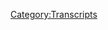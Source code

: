 {{DEFAULTSORT:
    #_TRANSCRIPT_0009:Joe Rogan Appearance
}}{{Transcript
    | title         = [[9: Joe Rogan Appearance]]
    | caption       = [https://knowledgefight.libsyn.com/knowledge-fight-joe-rogan-appearance Listen to this episode on Libsyn]
    | episodeNumber = [[9: Joe Rogan Appearance|9]]
    | length        = 03:10:02
}}

{{MessageBox
    | header     = Warning: Bot Generated Content
    | text       = This transcript was automatically generated by transcription software and likely contains many mistakes and misattributions. Please check the audio for definitive quotes, attribution, and context.
    | image      = N3yvass4myg91.webp
    | imagewidth = 50px
    | id         = warning
}}

{{TranscriptBlock
    | name      = Alex Jones
    | timestamp = 00:00:00.000
    | text      = Andy in Kansas, you're on the air. Thanks for holding.
}}

{{TranscriptBlock
    | name      = Andy In Kansas
    | timestamp = 00:00:04.000
    | text      = Well, Alex, I'm a first time caller. I'm a huge fan. I love your work.
}}

{{TranscriptBlock
    | name      = Dan
    | timestamp = 00:00:07.000
    | text      = Hey, everybody. Welcome back to knowledge fight. I'm Dan.
}}

{{TranscriptBlock
    | name      = Jordan
    | timestamp = 00:00:10.000
    | text      = I'm Jordan.
}}

{{TranscriptBlock
    | name      = Dan
    | timestamp = 00:00:11.000
    | text      = Wayne. We are back in the saddle once again, hope you're having a great day out there. Today we are going to have a very special episode of this podcast where I talk
}}

{{TranscriptBlock
    | name      = Jordan
    | timestamp = 00:00:21.000
    | text      = about abortion. No, well, maybe. How has that always happened?
}}

{{TranscriptBlock
    | name      = Dan
    | timestamp = 00:00:25.000
    | text      = He's Alex Jones is a man who is singularly obsessed with race abortion. That's right. All sorts of other conservative issues, even though he claims to not be conservative.
}}

{{TranscriptBlock
    | name      = Jordan
    | timestamp = 00:00:36.000
    | text      = He was an energy that's very conservative whip. All right. All right. Remember at the start of the fucking show. Yeah.
}}

{{TranscriptBlock
    | name      = Dan
    | timestamp = 00:00:42.000
    | text      = Last episode, you spoke prophecy. And you just did again, I guess this episode is gonna deal a lot with energy. It frightens me
}}

{{TranscriptBlock
    | name      = Jordan
    | timestamp = 00:00:53.000
    | text      = how right I am becoming like, the more we do this, the more I can plan Alex Jones's moves when
}}

{{TranscriptBlock
    | name      = Dan
    | timestamp = 00:00:59.000
    | text      = you're starting to war games. Yeah, yeah, exactly. Oh, also, by the way,
}}

{{TranscriptBlock
    | name      = Jordan
    | timestamp = 00:01:03.000
    | text      = I'm on Deep Blue to his Kasparov on Friday's
}}

{{TranscriptBlock
    | name      = Dan
    | timestamp = 00:01:06.000
    | text      = show. He actually had a guest on he's like, let's war games.
}}

{{TranscriptBlock
    | name      = Jordan
    | timestamp = 00:01:10.000
    | text      = No, yeah. I think he's, is he listening to us? God, I hope he is.
}}

{{TranscriptBlock
    | name      = Dan
    | timestamp = 00:01:15.000
    | text      = I gotta check the statistics, if we have any downloads from occupied Texas.
}}

{{TranscriptBlock
    | name      = Jordan
    | timestamp = 00:01:19.000
    | text      = So that's actually what his IP address as to? It's not like Austin, it is occupied Texas. He's got a private server. Yeah.
}}

{{TranscriptBlock
    | name      = Dan
    | timestamp = 00:01:26.000
    | text      = There's no doubt that digital Dropbox, Dropbox. So if you're just joining us, and he does he Ooh, for the first time, if you're joining us, this is a show where I listened to way too much Infowars and Alex Jones in particular. And my friend Jordan over here does not
}}

{{TranscriptBlock
    | name      = Jordan
    | timestamp = 00:01:41.000
    | text      = I have no fucking clue what he's on about. And we're getting to the bottom of it.
}}

{{TranscriptBlock
    | name      = Dan
    | timestamp = 00:01:45.000
    | text      = Yep. And so we're going to explore a day in the life of Alex and today the episode that we're going to cover is not the Infowars what? Who, so for the longest time, Joe Rogan has been trying to get Alex Jones on his podcast, but he can't because Alex lives in Austin and occupied Texas, right. And Joe likes to have people in studio doesn't like to do Skype calls. Right? So finally they were able to make it work. And lo and behold, it was for episode 911. Of course, of course. So Joe brings in Alex they have a they have a little bull session. And joining them along for the ride is a young man by the name of Eddie Bravo, Eddie Bravo, who is a martial arts instructor and all around with all due respect, total idiot. If he could beat my ass like a rented mule, I have no doubt about that.
}}

{{TranscriptBlock
    | name      = Jordan
    | timestamp = 00:02:41.000
    | text      = I'm not I'm not saying that all martial arts instructors are idiots. No, but I'm also saying that all idiots are martial arts instructors. I believe that's how that works. Right.
}}

{{TranscriptBlock
    | name      = Dan
    | timestamp = 00:02:51.000
    | text      = I think that syllogism works.
}}

{{TranscriptBlock
    | name      = Jordan
    | timestamp = 00:02:53.000
    | text      = I think that makes perfect sense.
}}

{{TranscriptBlock
    | name      = Dan
    | timestamp = 00:02:54.000
    | text      = So Eddie, he's not It's not fair. He's not a total idiot. But he believes in a lot of stuff. That's like come on, man. Even for conspiracy theory stuff. Like he really believes in playing trail. We're
}}

{{TranscriptBlock
    | name      = Jordan
    | timestamp = 00:03:04.000
    | text      = we've been listening to Alex Jones and this guy to you is the first time you're like, Come on, man. Well,
}}

{{TranscriptBlock
    | name      = Dan
    | timestamp = 00:03:10.000
    | text      = I have a special relationship with. It's true. We're connected on a soul
}}

{{TranscriptBlock
    | name      = Jordan
    | timestamp = 00:03:15.000
    | text      = right? Rare energies? Yes. Yeah. You guys are very much like, the M Night Shyamalan movie where you're Bruce Willis. And he is Samuel Jackson. I wonder
}}

{{TranscriptBlock
    | name      = Dan
    | timestamp = 00:03:25.000
    | text      = if he felt something weird the day I was born. If there was like a premonition. He was like, oh, wicked this way.
}}

{{TranscriptBlock
    | name      = Jordan
    | timestamp = 00:03:35.000
    | text      = It was just like that old gypsy woman said that he would be taken down.
}}

{{TranscriptBlock
    | name      = Dan
    | timestamp = 00:03:41.000
    | text      = dickhole Chicago.
}}

{{TranscriptBlock
    | name      = Jordan
    | timestamp = 00:03:44.000
    | text      = So that's a very oddly specific old gypsy woman prophecy right? Yeah,
}}

{{TranscriptBlock
    | name      = Dan
    | timestamp = 00:03:47.000
    | text      = mouth honor. Yeah. So sweet cakes. Eddie believes in like chemtrails. He's super into that. He's an anti Vaxxer. And also apparently doesn't believe in dinosaurs. But be that as it may. He's not maybe not a total idiot, but has a lot of total idiot beliefs. He
}}

{{TranscriptBlock
    | name      = Jordan
    | timestamp = 00:04:06.000
    | text      = doesn't believe in dinosaurs. That's where the conversation should stop in determining somebody's idiocy.
}}

{{TranscriptBlock
    | name      = Dan
    | timestamp = 00:04:14.000
    | text      = I haven't studied Eddie Bravo. So I don't know if that's for sure. But they bring it up a couple of times on the episode, but you have studied dinosaurs. touch and go. Yeah, a little bit.
}}

{{TranscriptBlock
    | name      = Jordan
    | timestamp = 00:04:24.000
    | text      = But you had that like, six six year old boy phase of like dinosaurs love, right?
}}

{{TranscriptBlock
    | name      = Dan
    | timestamp = 00:04:29.000
    | text      = Yeah. Jurassic Park came out when I was like 10
}}

{{TranscriptBlock
    | name      = Jordan
    | timestamp = 00:04:31.000
    | text      = stegosaurs Fuck Yeah. Love it. Brachiosaurus. That's real Brontosaurus, not real. Here's, here's the fake news.
}}

{{TranscriptBlock
    | name      = Dan
    | timestamp = 00:04:40.000
    | text      = I overheard a conversation at work the other day. And this guy was like, I'm not sure if I believe in dinosaurs.
}}

{{TranscriptBlock
    | name      = Jordan
    | timestamp = 00:04:50.000
    | text      = If that was a non sequitur, that's the best thing to hear. And if I was just riding on the train, and some dude just woke up like the Manchurian Candidate just like oh, I don't believe in dinosaurs. They'd be the best part of my day, wherever
}}

{{TranscriptBlock
    | name      = Dan
    | timestamp = 00:05:03.000
    | text      = it'd be wonderful. But I know that a lot of people who don't believe in dinosaurs believe that like Jews buried the bones and stuff like do you know that like a lot of the anti dinosaur stuff is anti semitic?
}}

{{TranscriptBlock
    | name      = Jordan
    | timestamp = 00:05:15.000
    | text      = Oh, is there nothing that isn't pinned on the Jews?
}}

{{TranscriptBlock
    | name      = Dan
    | timestamp = 00:05:19.000
    | text      = Nope. Literally everything. Literally everything. Yeah, man. Yep. The media banking, right. George Soros white supremacy.
}}

{{TranscriptBlock
    | name      = Jordan
    | timestamp = 00:05:27.000
    | text      = That is,
}}

{{TranscriptBlock
    | name      = Dan
    | timestamp = 00:05:30.000
    | text      = why do they have to make us like this?
}}

{{TranscriptBlock
    | name      = Jordan
    | timestamp = 00:05:32.000
    | text      = I don't know. It's so funny. It is, man if only they hadn't killed Christ. So
}}

{{TranscriptBlock
    | name      = Dan
    | timestamp = 00:05:37.000
    | text      = the show starts out on a bit of a boring note. Because Alex, you know, he wants to make his presence felt. And so they start the show off. And the first clip I'm going to play is what I would call the first lie. First lie and exaggeration and it's about that is
}}

{{TranscriptBlock
    | name      = Jordan
    | timestamp = 00:05:58.000
    | text      = the new segment of our show, right? First, first live the day ladies, gentlemen, we're gonna go to the first lie.
}}

{{TranscriptBlock
    | name      = Dan
    | timestamp = 00:06:03.000
    | text      = This one is about Alex Jones is sort of political leanings.
}}

{{TranscriptBlock
    | name      = Alex Jones
    | timestamp = 00:06:07.000
    | text      = And he was bringing up this fact for your audience up front, a lot of MSM lies and says I'm this big right wing guy. But you guys know that I was really against George W. Bush,
}}

{{TranscriptBlock
    | name      = Joe Rogan
    | timestamp = 00:06:15.000
    | text      = where you were arrested early on in the Bush administration. I remember when, when we first became friends in 1999. We were running around the White House or the the State Capitol lawn with with with George Bush, Jr. and senior masks on and you were always again, sure the Bush
}}

{{TranscriptBlock
    | name      = Alex Jones
    | timestamp = 00:06:32.000
    | text      = supported Trump is the entire power structure of the media. I mean, the Vatican, the Communist Chinese, the Saudi Arabians all put money in and said stop him stop him and then lied to the Russians were giving him money with no proof. And so the issue is he's simply trying to actually be president and not have special interest in their running him. And that's why the whole power structure is against Trump. So he was asked before we went live, well, how was it your what's up?
}}

{{TranscriptBlock
    | name      = Jordan
    | timestamp = 00:06:57.000
    | text      = You said we were going to do the first lie. I believe we're on lies one through 44. Right. So jazz? Well, one. Does he think the Vatican, the Communist Chinese, and Saudi Arabia are all working together against him? Absolutely. Or does he think they're individual actors? All of them coming to the same conclusion that there is no greater threat than Trump? Then Alex Jones
}}

{{TranscriptBlock
    | name      = Dan
    | timestamp = 00:07:23.000
    | text      = and Trump and Trump, two of them? They form like Voltron. Yeah, I think what he would say is that they're not necessarily working in concert, but it's an enemy of my enemy is my friend kind of thing. All right,
}}

{{TranscriptBlock
    | name      = Jordan
    | timestamp = 00:07:35.000
    | text      = I can buy that.
}}

{{TranscriptBlock
    | name      = Dan
    | timestamp = 00:07:37.000
    | text      = For $1. More, all right, back to the clip, yes,
}}

{{TranscriptBlock
    | name      = Alex Jones
    | timestamp = 00:07:41.000
    | text      = this outside guy against the establishment, but now you're for it. No, Trump's trying to create a beachhead, just to explain it, to try to take the country back and actually devolve power back to the states and back to the people doesn't mean he's perfect. But notice the stock market went up $1,200,000,000,000, just the last month or so, because a lot of institutional investors and others understand with Trump trying to create real prosperity, not a bunch of social engineering, and I'm not here to pitch Trump to people. The issue is, is that there were major intelligence agencies and patriots in the government, who were sick of what was happening, and were sick of Hillary and Obama backing jihadist groups and other things. And so they're rolling those groups up right now. They really are standing up against them. And this is a historic moment. And so there's been a counter coup through the electoral process in our country.
}}

{{TranscriptBlock
    | name      = Dan
    | timestamp = 00:08:28.000
    | text      = What's up? Where did he lose you?
}}

{{TranscriptBlock
    | name      = Jordan
    | timestamp = 00:08:30.000
    | text      = It is amazing. How breathless he is on somebody else's show.
}}

{{TranscriptBlock
    | name      = Dan
    | timestamp = 00:08:36.000
    | text      = Yeah, yeah, absolutely.
}}

{{TranscriptBlock
    | name      = Jordan
    | timestamp = 00:08:37.000
    | text      = That is a nonstop barrage of nonsense so prosperity can't be the same as social engineering. Is that like a of course that like an unequal sign where it's like he wants real prosperity not social engineering? And I don't know how it is those things are related to each other
}}

{{TranscriptBlock
    | name      = Dan
    | timestamp = 00:08:56.000
    | text      = they're not really but they are in his head because what he believes is social engineering is trying to keep us poor trying to keep us weak that social engineers aren't doing things for our advantage. They want to dumb us down they want to make us pay too much in taxes all this stuff that he's talking about, but
}}

{{TranscriptBlock
    | name      = Jordan
    | timestamp = 00:09:15.000
    | text      = why and how and and again, why and super more why? Whoo because how many Y's can be applied to one sentiment?
}}

{{TranscriptBlock
    | name      = Dan
    | timestamp = 00:09:26.000
    | text      = So so far, you'll have three okay,
}}

{{TranscriptBlock
    | name      = Jordan
    | timestamp = 00:09:29.000
    | text      = so no, I believe a super white coats is for on its own.
}}

{{TranscriptBlock
    | name      = Dan
    | timestamp = 00:09:33.000
    | text      = Okay, using metric
}}

{{TranscriptBlock
    | name      = Jordan
    | timestamp = 00:09:35.000
    | text      = social engineering, right? Yeah. So you're one of these social engineers Thank you
}}

{{TranscriptBlock
    | name      = Dan
    | timestamp = 00:09:39.000
    | text      = exams got a promotion. Oh,
}}

{{TranscriptBlock
    | name      = Jordan
    | timestamp = 00:09:41.000
    | text      = yeah, absolutely. Let's let's go through this
}}

{{TranscriptBlock
    | name      = Dan
    | timestamp = 00:09:43.000
    | text      = all right. You're poor now.
}}

{{TranscriptBlock
    | name      = Jordan
    | timestamp = 00:09:45.000
    | text      = Oh, god dammit, I'm poor. Now. How does that benefit you?
}}

{{TranscriptBlock
    | name      = Dan
    | timestamp = 00:09:48.000
    | text      = Because I'm not you.
}}

{{TranscriptBlock
    | name      = Jordan
    | timestamp = 00:09:50.000
    | text      = I guess that's pretty much again,
}}

{{TranscriptBlock
    | name      = Dan
    | timestamp = 00:09:52.000
    | text      = it's if it's tight, that's an airtight game, then your loss is my gain. But
}}

{{TranscriptBlock
    | name      = Jordan
    | timestamp = 00:09:58.000
    | text      = I mean, isn't isn't The whole like, Okay, why have we we haven't gotten through clip number one and I'm already angry, keep playing and we got, we got a we got a long way to go, I'm gonna let this go all right.
}}

{{TranscriptBlock
    | name      = Alex Jones
    | timestamp = 00:10:10.000
    | text      = And that's what WikiLeaks was. That wasn't the Russians. That was US intelligence agencies. I said two months ago, that Anthony Weiner in New York. Aberdeen's husband, the former congressman, that was working for Hillary, I said that he's under investigation for child porn. Okay. And then now it came out yesterday that they're looking at indicted him for child porn. Well, I heard that from the NYPD that came
}}

{{TranscriptBlock
    | name      = Unknown Speaker
    | timestamp = 00:10:29.000
    | text      = out yesterday. Yes. Wow. Why? What did he do? He had something on his computer.
}}

{{TranscriptBlock
    | name      = Alex Jones
    | timestamp = 00:10:33.000
    | text      = Well, now, they won't tell us but I was told that tied into that whole pizza gate thing.
}}

{{TranscriptBlock
    | name      = Dan
    | timestamp = 00:10:38.000
    | text      = No. Yep. So this is the direction it goes. This is where we're going. So this idea that he predicted or he had sources that told him Anthony wiener was gonna get arrested for child porn. That's like him saying he predicted 911 Because it's like, everyone knew something was common.
}}

{{TranscriptBlock
    | name      = Jordan
    | timestamp = 00:10:56.000
    | text      = Well, they've been investigating him for child porn ever since they found it like that whole like, we looked on humans computer. Yeah, even and that's where we got new emails. Yeah, the reason they were looking on her computer was to find out if he had pictures of that underage girl, but he was texting. Yeah, exactly. Yeah. So if that's what the child porn is,
}}

{{TranscriptBlock
    | name      = Dan
    | timestamp = 00:11:19.000
    | text      = that's that's what the article
}}

{{TranscriptBlock
    | name      = Jordan
    | timestamp = 00:11:21.000
    | text      = because just because she's 16 and not 11 She does this drink is not child porn. Like it's if you're 17 and a half. It's still child porn. Yeah, well, that's how child porn is super weird
}}

{{TranscriptBlock
    | name      = Dan
    | timestamp = 00:11:35.000
    | text      = to me. And I'm not saying that this law is bad. But I think it's a little bit weird because my age are fairly
}}

{{TranscriptBlock
    | name      = Jordan
    | timestamp = 00:11:40.000
    | text      = certain you're about to support child pornography. I'm not I don't know what has privacy. I'm not you're a child pornography. Oh, no. Pizza gates,
}}

{{TranscriptBlock
    | name      = Dan
    | timestamp = 00:11:50.000
    | text      = fake news. It is weird to me. I'm glad that the age of like, what's legal is 18. That's fine. But it is weird to me that there are different ages of consent in different states. And that law doesn't change. Federally, you know what I mean? That is a 16 year old in some states, but you can't take pictures of them. That's bizarre to me.
}}

{{TranscriptBlock
    | name      = Jordan
    | timestamp = 00:12:11.000
    | text      = I'm not saying
}}

{{TranscriptBlock
    | name      = Dan
    | timestamp = 00:12:12.000
    | text      = we should change it. But it's bizarre
}}

{{TranscriptBlock
    | name      = Jordan
    | timestamp = 00:12:13.000
    | text      = i there. I don't think there's any part of any of those laws. That isn't bizarre at any given point in human history. There's no doubt like, you know, human beings are fucked up.
}}

{{TranscriptBlock
    | name      = Dan
    | timestamp = 00:12:24.000
    | text      = Yeah. Especially Anthony Weiner.
}}

{{TranscriptBlock
    | name      = Jordan
    | timestamp = 00:12:26.000
    | text      = Yeah, especially God, he was so good for so long appeared to be well, no, but also he did good things. The problem is he also is a horrible fucking philanderer. Right. Like I don't think he's a bad guy because he fucked around on his wife, though. Who doesn't know I don't know if that's other stuff. Yeah, it's all that other child porn stuff that really bums me out. Yeah, that's but during, during his time in government, he was kicking ass for good people. It did seem that way. He was doing good.
}}

{{TranscriptBlock
    | name      = Dan
    | timestamp = 00:12:56.000
    | text      = But unfortunately, we now end up in the murky waters of something I hoped we'd never have to talk about. It's pizza gate time baby. No first 40 minutes of the show Jabal they talk about pizza gate. And it's so fucked up. Because here's why. Okay, what they are wrestling with Joe, also Joe Rogan. Okay. Alex Jones and Eddie Bravo are all struggling with the fact that pedophilia exists.
}}

{{TranscriptBlock
    | name      = Jordan
    | timestamp = 00:13:29.000
    | text      = Wait, do you like in an existential sense, or in like a is this reality? So
}}

{{TranscriptBlock
    | name      = Dan
    | timestamp = 00:13:34.000
    | text      = they're sort of baffled by it. And because they're baffled, they have to be like, now everyone out there listening. This is real. And, of course, we know, we know.
}}

{{TranscriptBlock
    | name      = Jordan
    | timestamp = 00:13:44.000
    | text      = You didn't do their thing. They discovered pedophilia. No, but they
}}

{{TranscriptBlock
    | name      = Dan
    | timestamp = 00:13:47.000
    | text      = think that no one else believes it's real. And or whatever, everyone else whitewashes it.
}}

{{TranscriptBlock
    | name      = Jordan
    | timestamp = 00:13:52.000
    | text      = Really? I think that's the number one fear for literally every parent on the planet. Right. And they're both parents, so it makes sense. Yeah, it's fine. But I don't think anybody doesn't know about pedophilia. What they
}}

{{TranscriptBlock
    | name      = Dan
    | timestamp = 00:14:02.000
    | text      = don't do a good job of at all is tracking from point A to point B where point A is the pedophiles exist, and some of them have been high powered in the past. Yeah, that does not lead necessarily to there is a ring of pedophiles running the Democratic Party and all of our establishment All right now Alex Jones, his worldview is contingently based on pedophile blackmail, keeping people in line
}}

{{TranscriptBlock
    | name      = Jordan
    | timestamp = 00:14:31.000
    | text      = does have a an underlying narrative of everybody's a pedophile. No, no only way. No, no, no, no, hey, whoa, no gets very aggressive.
}}

{{TranscriptBlock
    | name      = Dan
    | timestamp = 00:14:39.000
    | text      = No, because I don't want you to paint him in a light that's not representative of what he says. Okay. What he has said is that pedophilia is used as blackmail. So people in power don't get out of line. He has in the past multiple times said that in order to become powerful. You have to like, fuck a kid in front of the needs, so then they know that you are you're have no morals and that you can be trusted. And if you get out of line, they've got that on you. He said that before on the show.
}}

{{TranscriptBlock
    | name      = Jordan
    | timestamp = 00:15:13.000
    | text      = Yeah. So so let's say I run for governor I'm running for governor of let's not even call it a good state. Let's call it road. i Let's
}}

{{TranscriptBlock
    | name      = Dan
    | timestamp = 00:15:22.000
    | text      = make it Senate just because we're weird. We
}}

{{TranscriptBlock
    | name      = Jordan
    | timestamp = 00:15:25.000
    | text      = need to get into national we need to get into national politics. All right. I am running for Senator of the great state of New Hampshire, which has a population of nobody knows. So could be a million could be 10 million. Who knows? Me all the people. Maybe most of the country lives in New Hampshire. Nobody knows. They're brilliant about most people can't tell the difference between it and Vermont. Yeah, it's the one that goes down while the other one goes up. Vermont makes a fee. Yeah, it's the it's the stalactite versus this the leg might that's how I remember are gonna help. No, that makes perfect sense. So I'm running for Senate. And I'm on the cusp of let's say getting 40% of the vote right now. The only way I can get over that last hump is if the elites all of them a subsection, oh, the pedophile section? Yeah, the pedophile Control Bureau, I believe is what they're called PCB.
}}

{{TranscriptBlock
    | name      = Dan
    | timestamp = 00:16:22.000
    | text      = Yeah, one of the representatives comes over like slug worth in Willy Wonka, except instead of an everlasting gobstopper, like, hey, hey, Jana, he pulls out his trench coat, and there's a kid inside the trench coat. I mean, like, I don't want to make light of this, because it is a horrible thing. But I believe, quite sincerely, that the what Alex Jones does also makes light of the real problem that it exists in the world.
}}

{{TranscriptBlock
    | name      = Jordan
    | timestamp = 00:16:48.000
    | text      = I mean, if you
}}

{{TranscriptBlock
    | name      = Dan
    | timestamp = 00:16:51.000
    | text      = because he's using it for political gain and political points, as opposed to treating it as a real issue. Yeah, but not
}}

{{TranscriptBlock
    | name      = Jordan
    | timestamp = 00:16:58.000
    | text      = least of which if you are, if you are a boy who cried wolf thing all the time, then that diminishes the effect of actual people who are pedophiles? Yeah,
}}

{{TranscriptBlock
    | name      = Dan
    | timestamp = 00:17:08.000
    | text      = so anyway, let's hear a little bit of nonsense here about pizza gate and one of the WikiLeaks emails that Alex pretty much lies about
}}

{{TranscriptBlock
    | name      = Alex Jones
    | timestamp = 00:17:18.000
    | text      = that tied into that whole pizza gate thing, which again, the media misrepresented what we said and did it came out and all those WikiLeaks all these weird codes,
}}

{{TranscriptBlock
    | name      = Unknown Speaker
    | timestamp = 00:17:27.000
    | text      = okay, like they there was a bunch of weird codes about pizza and about a piece of pizza President Obama
}}

{{TranscriptBlock
    | name      = Alex Jones
    | timestamp = 00:17:32.000
    | text      = wants $65,000 In hotdogs delivered. And they're like, are these really good? Hot dogs? Hot dogs weren't as good last Emily's are succulent on dogs. At least that's not about kittens.
}}

{{TranscriptBlock
    | name      = Unknown Speaker
    | timestamp = 00:17:44.000
    | text      = Do you have to be what is that about?
}}

{{TranscriptBlock
    | name      = Alex Jones
    | timestamp = 00:17:46.000
    | text      = It's male prostitutes. I mean, that's what the code means. Really? Yeah. Okay. Yes.
}}

{{TranscriptBlock
    | name      = Unknown Speaker
    | timestamp = 00:17:50.000
    | text      = How do they get male prostitutes to keep their fucking mouth shut? Well, because bad things happen if you don't federal child porn charges possible for Anthony Weiner.
}}

{{TranscriptBlock
    | name      = Alex Jones
    | timestamp = 00:17:59.000
    | text      = But I'm on record months ago, I'm on record months ago, saying that that's the case because I had those sources. And so the government good elements, the government know what's really going on. So the media that misrepresented and said, Oh, look at 4chan. They're talking about a thing called pizza gate and some pizza place in DC. And the media looks at it and says, Oh, Alex Jones is claiming all this bad stuff happening in his pizza place. I'm like, What is this?
}}

{{TranscriptBlock
    | name      = Dan
    | timestamp = 00:18:23.000
    | text      = What's up? You confused?
}}

{{TranscriptBlock
    | name      = Jordan
    | timestamp = 00:18:26.000
    | text      = 4chan?
}}

{{TranscriptBlock
    | name      = Dan
    | timestamp = 00:18:26.000
    | text      = You know about 4chan?
}}

{{TranscriptBlock
    | name      = Jordan
    | timestamp = 00:18:28.000
    | text      = I know about 4chan?
}}

{{TranscriptBlock
    | name      = Dan
    | timestamp = 00:18:29.000
    | text      = Yeah. A lot of investigators at air quotes here.
}}

{{TranscriptBlock
    | name      = Jordan
    | timestamp = 00:18:33.000
    | text      = Have they ever?
}}

{{TranscriptBlock
    | name      = Dan
    | timestamp = 00:18:36.000
    | text      = Okay, what what's the question?
}}

{{TranscriptBlock
    | name      = Jordan
    | timestamp = 00:18:38.000
    | text      = Do they know about 4chan? I know he said the words 4chan?
}}

{{TranscriptBlock
    | name      = Dan
    | timestamp = 00:18:42.000
    | text      = I mean, Alex. Yeah, he knows it exists. Right? Heard of it. He's heard of it. He hasn't gone there.
}}

{{TranscriptBlock
    | name      = Jordan
    | timestamp = 00:18:47.000
    | text      = He was he doesn't know what 4chan is. Right?
}}

{{TranscriptBlock
    | name      = Dan
    | timestamp = 00:18:50.000
    | text      = In my experience. It's mostly people posting like, pictures. Oh, there's pornographic pictures and I'm trying to bully people into killing themselves. Yeah, that's a large part of what it is. Yeah, there are there are separate boards that that discuss anime and paranormal shit and
}}

{{TranscriptBlock
    | name      = Jordan
    | timestamp = 00:19:08.000
    | text      = anime, paranormal, body build and all of it eventually gets down into an anime girl getting fucked by a tentacle monster. Yeah. I like how we said that at the same time. Yeah. Yeah, the Abyss does look back. I don't know if you knew that when you learned this learning
}}

{{TranscriptBlock
    | name      = Dan
    | timestamp = 00:19:27.000
    | text      = back. But the thing is that a lot of the stuff about the codes that were used in emails, a lot of that comes from quote unquote researchers on 4chan and Reddit. And now vote vo at that website vo 80. It's a Reddit had too much censorship. So a lot of people ran over to this new Reddit, Reddit clone, but they get to talk about like there was a whole subreddit dedicated to pizza gate. And then they started Daxing people and so they were like you're banned. We might close this thing down like heroes. They
}}

{{TranscriptBlock
    | name      = Jordan
    | timestamp = 00:20:00.000
    | text      = started Daxing people in the TV show heroes. Yeah, why they started Daxing the TV show heroes. Everybody knew that it went down after the second season or the first season. And there we go.
}}

{{TranscriptBlock
    | name      = Dan
    | timestamp = 00:20:11.000
    | text      = I actually disagree. I think the second season had a lot of legs. Right. I never
}}

{{TranscriptBlock
    | name      = Jordan
    | timestamp = 00:20:15.000
    | text      = watched very alone on this. I don't know. I know. It's a reference that one season was good. And one was bad. I have no that's further down the list safe arguments a good point. Well, I am a pedophile. So
}}

{{TranscriptBlock
    | name      = Dan
    | timestamp = 00:20:27.000
    | text      = the thing is, like a lot of the codes were found to be just completely made up. A lot of it wasn't based on any real slang that exists
}}

{{TranscriptBlock
    | name      = Jordan
    | timestamp = 00:20:37.000
    | text      = in the world. And are the status of those hot dogs though?
}}

{{TranscriptBlock
    | name      = Dan
    | timestamp = 00:20:40.000
    | text      = Well, here's the thing. I mean, that was an email, but it was a guy who was writing that last year Obama ordered, like pizza and hot dogs from Chicago to be flown in. It was $65,000 worth for a big event
}}

{{TranscriptBlock
    | name      = Jordan
    | timestamp = 00:20:54.000
    | text      = right now.
}}

{{TranscriptBlock
    | name      = Dan
    | timestamp = 00:20:55.000
    | text      = Sure, it could have been fucking gay prostitutes to suck off. That's possible. But you know what another also
}}

{{TranscriptBlock
    | name      = Jordan
    | timestamp = 00:21:01.000
    | text      = seems like if you're gonna order that from Chicago, it would actually be pizza and hot dogs
}}

{{TranscriptBlock
    | name      = Dan
    | timestamp = 00:21:06.000
    | text      = from Chicago. We are really weird about pizza
}}

{{TranscriptBlock
    | name      = Jordan
    | timestamp = 00:21:10.000
    | text      = and hot dogs. Yeah, that's kind of our thing. Deep dish
}}

{{TranscriptBlock
    | name      = Dan
    | timestamp = 00:21:14.000
    | text      = pizza is something that people touristy. Especially people are obsessed with nobody who lives here eats and we have a way of making hotdogs. That is absurd. And no one else does.
}}

{{TranscriptBlock
    | name      = Jordan
    | timestamp = 00:21:24.000
    | text      = Yeah, yeah. Cago Are you saying that he might be ordering those two things from his city that are most well known about his city? Yeah, exactly. It's not like it's not like we're Paris and he's ordering fucking flan. I don't know what flan is. Are we gonna go? Let's go with Flon. If it's fun, let's go with flood.
}}

{{TranscriptBlock
    | name      = Dan
    | timestamp = 00:21:44.000
    | text      = So that that is one of the emails that I think gets really probably unfairly misrepresented.
}}

{{TranscriptBlock
    | name      = Jordan
    | timestamp = 00:21:51.000
    | text      = And maybe I mean, let's not even go with unfairly metric misrepresented. Let's I'm just calling flat out bullshit.
}}

{{TranscriptBlock
    | name      = Dan
    | timestamp = 00:21:57.000
    | text      = I'm trying to give it as much leeway as possible in case there's some I don't understand
}}

{{TranscriptBlock
    | name      = Jordan
    | timestamp = 00:22:04.000
    | text      = a local bullshit food.
}}

{{TranscriptBlock
    | name      = Unknown Speaker
    | timestamp = 00:22:07.000
    | text      = You're gonna order pizza
}}

{{TranscriptBlock
    | name      = Jordan
    | timestamp = 00:22:10.000
    | text      = comes from Chicago, right?
}}

{{TranscriptBlock
    | name      = Dan
    | timestamp = 00:22:11.000
    | text      = If you're from Chicago.
}}

{{TranscriptBlock
    | name      = Jordan
    | timestamp = 00:22:12.000
    | text      = Yeah. It's not like a you know, it's not like we're getting kebabs from Chicago. Nobody's saying how great kebabs in Chicago are.
}}

{{TranscriptBlock
    | name      = Dan
    | timestamp = 00:22:18.000
    | text      = If I saw like someone, a senator from Maine, or something like that, ordering like $65,000 of crabs. I'd be like, Yeah, that's probably crap, right? It's not dirty pussy, but it's like
}}

{{TranscriptBlock
    | name      = Jordan
    | timestamp = 00:22:32.000
    | text      = what if you saw him ordering? $65,000 where the pizza and hot dogs from Maine? I saw those are prostitutes. Those are totally prostitute wouldn't be. No, it's just totally prostitutes. Anyway, this
}}

{{TranscriptBlock
    | name      = Dan
    | timestamp = 00:22:44.000
    | text      = clip has a little left. I don't even know if Maine has ever seen a pizza. Well, there's that New Haven style pizza that you seem to love.
}}

{{TranscriptBlock
    | name      = Alex Jones
    | timestamp = 00:22:52.000
    | text      = So they divert some probably innocent pizza place to distract off of all the emails that the the New York Police have. And the FBI have that just this monstrous reported pedophile network. So to discredit that they go create a fake story hoping we jump on it to then divert over to that story. And then once we're on that, it diverts everybody off from Anthony Weiner.
}}

{{TranscriptBlock
    | name      = Dan
    | timestamp = 00:23:12.000
    | text      = What there are a couple of
}}

{{TranscriptBlock
    | name      = Jordan
    | timestamp = 00:23:19.000
    | text      = moments where Joe Rogan's speaking for all of us, Joe responds really
}}

{{TranscriptBlock
    | name      = Dan
    | timestamp = 00:23:23.000
    | text      = well to a couple things. But overall, I've got to give him a great of like C minus in terms of him actually calling Alex out on like, oh, that's just not true, or oops, I don't know about this. Yeah, but
}}

{{TranscriptBlock
    | name      = Jordan
    | timestamp = 00:23:37.000
    | text      = I don't think that I mean, a lot of the times in terms of what we're experienced with Alex Jones, I give Joe way more leeway, as well. You can't know it. Well. It's not just that it's that in this particular instance, Joe does not have that job. Now he is a pure This is our entertainment. And this is all like, he got Alex on there clearly to just be like, look at what this crazy shit. He's gonna say, you know, this
}}

{{TranscriptBlock
    | name      = Dan
    | timestamp = 00:24:05.000
    | text      = is gonna be entertaining. It's for episode 911 goof he's,
}}

{{TranscriptBlock
    | name      = Jordan
    | timestamp = 00:24:09.000
    | text      = and he is perhaps the only person in our field of vision on the Alex Jones situation. Who by no means purports himself to be a journalist. No, no, no. Joe Rogan has never once said, You should listen to me because I tell only the truth. I still maybe as I assume he seems crazy enough to say that.
}}

{{TranscriptBlock
    | name      = Dan
    | timestamp = 00:24:30.000
    | text      = No, I don't think he would ever say that. No. Okay, good. He would say that he's curious and he likes learning things. That is a great approach. Yeah, I will say that after listening to this like three times,
}}

{{TranscriptBlock
    | name      = Jordan
    | timestamp = 00:24:42.000
    | text      = because I had we all weep for you. Yeah,
}}

{{TranscriptBlock
    | name      = Dan
    | timestamp = 00:24:44.000
    | text      = I don't hate Rogen. I don't think that I don't have I didn't lose a ton of respect for him. But I think what he did was bad. I think having Alex Jones on a platform like that on on on his show. Reel. Lee can only serve to humanize him and really only serve to normalize him. So you're saying that you're
}}

{{TranscriptBlock
    | name      = Jordan
    | timestamp = 00:25:06.000
    | text      = taking? You're taking the Trump on Jimmy Fallon show?
}}

{{TranscriptBlock
    | name      = Dan
    | timestamp = 00:25:09.000
    | text      = Absolutely. Yeah. Yeah. And I don't think I don't think that's a positive thing to do. Because you get this guy on and you're like, hey, he's just a normal guy. He's Yeah, I
}}

{{TranscriptBlock
    | name      = Jordan
    | timestamp = 00:25:17.000
    | text      = love this guy. You know, I
}}

{{TranscriptBlock
    | name      = Dan
    | timestamp = 00:25:19.000
    | text      = was like, Rogan is going to be like, Oh, Alex Jones is totally cool.
}}

{{TranscriptBlock
    | name      = Jordan
    | timestamp = 00:25:23.000
    | text      = Ya know, I came from that point of view in this particular situation where, you know, I was like, well, it's not his job. And then you pointed out the Jimmy Fallon thing. And I'm like, Yeah, you're 100%. Right. And then taking another Joe Rogan?
}}

{{TranscriptBlock
    | name      = Dan
    | timestamp = 00:25:36.000
    | text      = No, I'm not saying that. But also taking another piece of it.
}}

{{TranscriptBlock
    | name      = Jordan
    | timestamp = 00:25:39.000
    | text      = I heard he's a pedophile.
}}

{{TranscriptBlock
    | name      = Dan
    | timestamp = 00:25:41.000
    | text      = Come on, man. Don't throw bullshit. I'm sorry. But like, there's a lot of people who I think probably would respond to what I'm doing with Why do you care? And I care because Alex Jones is incredibly relevant. Yeah, he's huge. And everyone's ignoring him because he's a joke. Seemingly
}}

{{TranscriptBlock
    | name      = Jordan
    | timestamp = 00:26:00.000
    | text      = irrelevant,
}}

{{TranscriptBlock
    | name      = Dan
    | timestamp = 00:26:02.000
    | text      = cuz he's a joke. Because like, Oh, look at this. Yeah. So yeah, he's not he's, he's funny, but he's dangerous.
}}

{{TranscriptBlock
    | name      = Jordan
    | timestamp = 00:26:07.000
    | text      = We thought Steve Bannon was a fucking joke. Yeah. And now he's the guy running the country. Yeah, he's on the National Security Council. He's the know we're all gonna He's, he's a white supremacist.
}}

{{TranscriptBlock
    | name      = Dan
    | timestamp = 00:26:19.000
    | text      = So yeah. But Alex, like to the point that Joe Rogan has a huge audience, right? He set records with his appearance, like real, like 65,000 plus people who are streaming it live. And now a day after we're recording this a day after that episode came out. It's been watched over like, 1.5 million times on YouTube. No, yes. I mean, it is something and some of those people are looking for a side show. I understand that. But there's that it's scary as shit.
}}

{{TranscriptBlock
    | name      = Jordan
    | timestamp = 00:26:50.000
    | text      = It is a freak show there is that you are bringing Alex Jones on? Because you're like, look at our weirdo.
}}

{{TranscriptBlock
    | name      = Dan
    | timestamp = 00:26:56.000
    | text      = Yeah, but enough of this enough of this discussion of why things are. Let's get back. Let's get to the fucking clips back to pizza gate. And Joe being this is one of the instances where Joe Rogan is actually pretty dumb.
}}

{{TranscriptBlock
    | name      = Unknown Speaker
    | timestamp = 00:27:08.000
    | text      = Okay, for a lot of people that are good, what the fuck is pizza gate? There was this Ben Swann guy who did this recent piece about it and a lot of people got very angry. Did you see the piece? You see the piece that he did?
}}

{{TranscriptBlock
    | name      = Dan
    | timestamp = 00:27:19.000
    | text      = It's, do you know what he's talking about here? Okay, so this local news guy, Ben Swan did a story about pizza gate. And it was like about just the, you know, the broad strokes of it. And it was like a TV piece about what people had found on Reddit and stuff like that. Okay. And people is like a primer. Yeah. And I have a lot of complaints about it, but I'll get to them after this clip has finished. All right.
}}

{{TranscriptBlock
    | name      = Unknown Speaker
    | timestamp = 00:27:45.000
    | text      = seemed to me to be pretty measured. And he was making some connections to between that little that's that symbol for child pedophilia. Yes. And we're just pedophilia, right? And the logo for the pizza place. He also made did he make the Hastert connection with Podesta? Well, we pastored confirmed child molester and best buddies with Podesta and former Speaker of the House and then you expand on that. But let's let's do it step at a time. Okay, this is really kind of important stuff. So that's all 100% True, right? work. So it's true that Hastur it's in jail. It's true that Hastert is a known pedophile that a judge called a serial pedophile, right? Yes, true. Is 100% It's true that Podesta was friends with Hastert that's 100% Right? Yes. And then all this other stuff now becomes odd. Doesn't it become odd and but if you say it's odd, if you look at it, this Ben Swann guy with this what I thought was, he was just kind of expressing what is weird about this case. And when he did it, he got so much shit over it. I was kind of shocked. I was kind of shocked people calling him a moron. And
}}

{{TranscriptBlock
    | name      = Alex Jones
    | timestamp = 00:28:48.000
    | text      = listen, I got the same thing. But but that's what I'm saying. They build a straw man.
}}

{{TranscriptBlock
    | name      = Dan
    | timestamp = 00:28:51.000
    | text      = So people were calling him a moron, not because he covered a topic, but because he did not adhere to any of the rules of journalism. When you're doing a story. You reach out to sources, when you're doing a story, you fact check things. And when he did this, all he did is regurgitate things that were found on conspiracy blogs, and on Reddit and vote and these sorts of things without doing any checking on it. Absolutely none.
}}

{{TranscriptBlock
    | name      = Jordan
    | timestamp = 00:29:18.000
    | text      = So you're saying that he was a moron? Yeah, absolutely. Gotcha. People have
}}

{{TranscriptBlock
    | name      = Dan
    | timestamp = 00:29:23.000
    | text      = such a misunderstanding of what journalism is. It's a very hard job. Because you have to you, you have to dig in. You have to try and get people to talk to you. In order to publish something in a mainstream publication. You can't just have one source for things. You have to double verify things. I know it's, I have friends who are journalists, it's insanely hard.
}}

{{TranscriptBlock
    | name      = Jordan
    | timestamp = 00:29:47.000
    | text      = Did they just do fake news?
}}

{{TranscriptBlock
    | name      = Dan
    | timestamp = 00:29:48.000
    | text      = Do this put out Dirty?
}}

{{TranscriptBlock
    | name      = Jordan
    | timestamp = 00:29:50.000
    | text      = Dirty nasty? Yes. No. Well, here's here's what I think it is. Here's what I think it is. It is that we've gotten to this point now where everything is so utterly and completely baffling to the baby boomer generation. Like it just moved to god damn fast for them. Other generations, you were the same for, like, all the way from your great grandfather to your great grandchild. Yeah, you pretty much live the same life. Our grandparents went from, you know, I don't know, horses, to where now we can fly with our feet. Like it's, it's all moved really, really quickly for them. Sure. So the natural reaction to somebody who is or for somebody who is you know, let's call that let's call them simple, okay, is to want a simple solution. So rather than complicate things with multiple sources and verifying things, you just want a big strong man to tell you what to do. And that is how we got our goddamn president. But
}}

{{TranscriptBlock
    | name      = Dan
    | timestamp = 00:30:54.000
    | text      = I think it even goes to our generation and younger too, because with the proliferation of the internet, and how easy it is to set up your own shop, you can just report things and just say they're true.
}}

{{TranscriptBlock
    | name      = Jordan
    | timestamp = 00:31:07.000
    | text      = Yeah, but that's not exactly a new phenomenon there. No, that's true. Like, that's what we're talking about. You know, William Randolph Hearst, all the way better. 100. Yeah, make sure
}}

{{TranscriptBlock
    | name      = Dan
    | timestamp = 00:31:18.000
    | text      = just make shit up. But like, there's this guy,
}}

{{TranscriptBlock
    | name      = Jordan
    | timestamp = 00:31:21.000
    | text      = I would actually argue that our generation now is much better at filtering that stuff out than you might imagine. I think some are, some are historically speaking, I would say overall, I would say overall, well, we're just like, just like, statistically speaking, crime has gone down. Everybody thinks it's the opposite. Because our personal experience tells us otherwise. That's a fair point. If you learn more about statistic,
}}

{{TranscriptBlock
    | name      = Dan
    | timestamp = 00:31:43.000
    | text      = or, you know, I dwell in this bullshit world. So I see a bad Sam. Right?
}}

{{TranscriptBlock
    | name      = Jordan
    | timestamp = 00:31:47.000
    | text      = Well, and I mean, you go to awareness, and education, and all this stuff, and who's working harder, and the prevailing narrative from that older generation is always going to be, you know, these kids don't do it like I do. And when you go to the actual math of it, it's always true that generations wind up getting better at education getting better at all of this shit. Yeah, it is. It is hard to divorce ourselves from that, like snap judgment. But math is math all the time. It's math all the time. It never stops being math.
}}

{{TranscriptBlock
    | name      = Dan
    | timestamp = 00:32:21.000
    | text      = That's why it's math. Yeah. So we have one more clip here about pizza gate.
}}

{{TranscriptBlock
    | name      = Alex Jones
    | timestamp = 00:32:25.000
    | text      = Talking about we'll have the kids ready, six, seven, and eight in the hot tub at this time. And there, we don't see anything like that. Oh, it gets you gets really weird it say that. There's 1000s of them.
}}

{{TranscriptBlock
    | name      = Unknown Speaker
    | timestamp = 00:32:37.000
    | text      = But it said, we'll get the kids in the hot tub. Yes. I never saw that. Can you? Can you see if you can find that, Jim? That seems like he doesn't the whole thing. So
}}

{{TranscriptBlock
    | name      = Alex Jones
    | timestamp = 00:32:47.000
    | text      = we're gonna have the kids delivered for entertainment. There'll be in the hot tub. Now, these are great kids. But kids can be kids.
}}

{{TranscriptBlock
    | name      = Dan
    | timestamp = 00:32:53.000
    | text      = I mean, he's referring to an email that does exist in those WikiLeaks, but he's totally misrepresenting what it says. It's a lady who's saying that these kids will be dropped off, to be looked after babysitting, whatever. And she does refer to them as entertainment. But not as entertainment. She says you, she's saying that there'll be these three kids. So you'll be entertained. And it's like a parent saying like, Good luck. Good luck with these kids. It's like, you're not going to be bored. Because these kids are ages seven to 11. They're rambunctious as fuck, right?
}}

{{TranscriptBlock
    | name      = Jordan
    | timestamp = 00:33:29.000
    | text      = They it's interesting how any, any and all idioms that we use, just like in daily conversation. If you pull them out of context, in email with any kind of agenda, all of a sudden that ATM looks like your child. Yeah.
}}

{{TranscriptBlock
    | name      = Dan
    | timestamp = 00:33:43.000
    | text      = And they do and the lady who's emailing John Podesta does say they will be in that pool, which you could take as oh, we're gonna get those bodies wet. Or it could be I hope like to swim ever
}}

{{TranscriptBlock
    | name      = Jordan
    | timestamp = 00:33:54.000
    | text      = hear you say that again? Right? But ever again. Don't even don't even look at me in the eye for the next 10 minutes after you said that.
}}

{{TranscriptBlock
    | name      = Dan
    | timestamp = 00:34:01.000
    | text      = If my parents had email back when I was a kid, they would have said something like Dan's gonna be in that pool. I love to swim. I loved it. And we were to poured out
}}

{{TranscriptBlock
    | name      = Jordan
    | timestamp = 00:34:11.000
    | text      = Dan's gonna be in that pool. Yeah, no doubt if I can believe Dan's in that pool. Yeah,
}}

{{TranscriptBlock
    | name      = Dan
    | timestamp = 00:34:15.000
    | text      = no, it's it's insane to me, because you can find whatever you want to find wherever you want to find it. And that is a perfect instance of that. And the way that he's lasciviously presenting it while he's talking about the media misrepresenting him yeah is so fucking insane.
}}

{{TranscriptBlock
    | name      = Jordan
    | timestamp = 00:34:31.000
    | text      = It's really disgusting because it it doesn't have that ring of disgust to it. It has more of that tabloid ring of like, no almost Oh wing. Let me tell you about this. You know, that kind of a thing where
}}

{{TranscriptBlock
    | name      = Dan
    | timestamp = 00:34:44.000
    | text      = I didn't pull the clip later when he's like, almost going into a J slash Oh, fantasy. Yeah. Where he's talking about, like the globalists taking your kids out of backyards. And then like, it's just a big guy comes up behind them and punches him in the head. Yeah,
}}

{{TranscriptBlock
    | name      = Jordan
    | timestamp = 00:34:58.000
    | text      = so it seems like Justin Joining. Well, it's like it to me it Do you remember that scene in the original matrix? Where they go through that office? Lobby, and they fucking shoot everybody up? And it's 20 minutes of just slow mo. Yeah, that whole thing. Yeah, that is a jerk off. festa violence. Yeah. Like there's no, there's no other way to describe that.
}}

{{TranscriptBlock
    | name      = Dan
    | timestamp = 00:35:22.000
    | text      = There's a second of every moment of bullet ism. Yeah, exactly.
}}

{{TranscriptBlock
    | name      = Jordan
    | timestamp = 00:35:25.000
    | text      = And it's, it's just lovingly, like, just masturbator masturbatory
}}

{{TranscriptBlock
    | name      = Dan
    | timestamp = 00:35:32.000
    | text      = the differences in that case, there was sort of like an interesting, artistic thing that they were doing. And in this case, Alex is just trying to convince you of things that aren't true. Yeah.
}}

{{TranscriptBlock
    | name      = Jordan
    | timestamp = 00:35:41.000
    | text      = But it's still that same kind of point of view. Yeah. Where you're, you're turning it into a fantasy. You're turning this horrifying thing. Yeah. of people being shot again and again, and again, horrifying into this, like, oh, yeah, you know, you don't like this, you know, you don't like it. Yeah, but I'm gonna tell you about it.
}}

{{TranscriptBlock
    | name      = Dan
    | timestamp = 00:36:01.000
    | text      = I do think it's appropriate, though, that we give our tip of the hat to things that Alex is good at. And one of them is skirting, slander laws, and the other is completely contradicting himself like a huge hypocrite. Okay, he does both of these in this clip. Wonderful. Now, be careful, because the second part comes kind of quick
}}

{{TranscriptBlock
    | name      = Jordan
    | timestamp = 00:36:23.000
    | text      = microphone doubt.
}}

{{TranscriptBlock
    | name      = Unknown Speaker
    | timestamp = 00:36:24.000
    | text      = So it's one of those things
}}

{{TranscriptBlock
    | name      = Alex Jones
    | timestamp = 00:36:26.000
    | text      = like anything, and you're not saying that I'm not either. That's what's really important. I never even really covered this stuff. And then they had me on the news, and also Swan going. They said these people were killing kids in a basement, they say, okay, Megyn Kelly went on and took a clip, where I was talking about Hillary's funding to hotties and Obama back in the Arab Spring that killed 10s of 1000s of people, hundreds of 1000s of people 1000s of children. Now, al Qaeda was putting kids which is ISIS, into sex slavery, they edited that out and then cut it together on Fox News, with me saying and Hillary Clinton rapes and kills children in a basement at ping pong pizza, they literally now edit audio, but I was able to change your audio, I was able to go find the day with video with what I really said and throw it back in their face.
}}

{{TranscriptBlock
    | name      = Dan
    | timestamp = 00:37:13.000
    | text      = That the the will get to the hypocrisy.
}}

{{TranscriptBlock
    | name      = Jordan
    | timestamp = 00:37:16.000
    | text      = And that did not happen the way you said it did. Did they edit his audio?
}}

{{TranscriptBlock
    | name      = Dan
    | timestamp = 00:37:19.000
    | text      = Not quite? Well. A perfectly honest version of what happened was Alex is spiritually correct.
}}

{{TranscriptBlock
    | name      = Jordan
    | timestamp = 00:37:28.000
    | text      = And that well, he did a worst kind of correct.
}}

{{TranscriptBlock
    | name      = Dan
    | timestamp = 00:37:32.000
    | text      = I just want to say though, first before we talk about that the way they're like, I'm not saying anyone's doing anything.
}}

{{TranscriptBlock
    | name      = Jordan
    | timestamp = 00:37:36.000
    | text      = Yeah, I know. It's, it's such a cowardly dodge.
}}

{{TranscriptBlock
    | name      = Dan
    | timestamp = 00:37:41.000
    | text      = If you stand up you
}}

{{TranscriptBlock
    | name      = Jordan
    | timestamp = 00:37:43.000
    | text      = people people are saying, I'm not saying but I'm hearing from people, that their child pornographers, I'm not saying I would never say such a good way to not have to go to court. Yeah, that would be a bad thing for me to say I would never say but the story is that I'm reporting that other people
}}

{{TranscriptBlock
    | name      = Dan
    | timestamp = 00:38:00.000
    | text      = that say does that like three times in this episode? Of course, it's so smart but it also shows your cards a little bit and that you don't believe what you're saying? It's not smart. It's boldface? No It's smart. Because if he didn't he could get sued. Yeah, but then open yourself up to some really dangerous
}}

{{TranscriptBlock
    | name      = Jordan
    | timestamp = 00:38:17.000
    | text      = that's that's not smart. That's a low cunning well find that's it that's it that's harder than the league well I mean yeah, it's it's not it's self destructive, but it's not smart. Not smart is to not do this
}}

{{TranscriptBlock
    | name      = Dan
    | timestamp = 00:38:31.000
    | text      = entirely. So he's not like Dinesh D'Souza.
}}

{{TranscriptBlock
    | name      = Jordan
    | timestamp = 00:38:34.000
    | text      = Dinesh is self destructive as fuck. And then the thing about
}}

{{TranscriptBlock
    | name      = Dan
    | timestamp = 00:38:37.000
    | text      = Megyn Kelly,
}}

{{TranscriptBlock
    | name      = Jordan
    | timestamp = 00:38:39.000
    | text      = Anthony Weiner is Yeah, no doubt. Also, before we go any further, al Qaeda is not ISIS for the 10,000,000th time. Okay. It is not ISIS. Is al Qaeda. ISIS. Nope. Nope, nope, nope. Okay.
}}

{{TranscriptBlock
    | name      = Dan
    | timestamp = 00:38:54.000
    | text      = They feel similar. If you don't know anything they Yeah.
}}

{{TranscriptBlock
    | name      = Jordan
    | timestamp = 00:38:58.000
    | text      = Well, you mean they have the same skin color? That's it. That is it. Correct. Nailed it.
}}

{{TranscriptBlock
    | name      = Dan
    | timestamp = 00:39:03.000
    | text      = But the thing about making Kelly's hatchet job on him what he's correct in the sense that they
}}

{{TranscriptBlock
    | name      = Jordan
    | timestamp = 00:39:12.000
    | text      = that is that would be my favorite Judy Blume novel, The thing about Megyn Kelly.
}}

{{TranscriptBlock
    | name      = Dan
    | timestamp = 00:39:18.000
    | text      = They took something sort of out of context. So in their piece about pizza gate that they were doing and about how the Internet has sensationalized things and what have you. They played a clip of Alex Jones. He's coming in from break and that sooner or later gonna be waiting in the background of course ruined own for a long time. Okay. And he's like, I got a message for Hillary Clinton. Of course. He's just like, he's doing a fucking shoot promo on her like he's a fucking wrestler. Jesus, he's just doing this like, I'm not afraid to you because you you know you kill and murder. He's like Hillary Clinton has killed and murdered 1000s of Children, she has personally raped children and all this. So he says, like, you
}}

{{TranscriptBlock
    | name      = Jordan
    | timestamp = 00:40:05.000
    | text      = can't take that out of contact. No, but And when you say personally, it seems like you're saying personally Yeah, like she the person now they
}}

{{TranscriptBlock
    | name      = Dan
    | timestamp = 00:40:13.000
    | text      = cut at the end of that. And then on his show what he ended up saying is I'm not talking about this pizza gate kind of stuff. I'm talking about her killing Christians and funding Islamic terrorism and stuff like
}}

{{TranscriptBlock
    | name      = Jordan
    | timestamp = 00:40:28.000
    | text      = that. All right. So the way he backs it off is to say I said all of this stuff, but what I mean is she did this like twice removed through the military or her Yeah, all right. But But he still had he also said he did he personally did it.
}}

{{TranscriptBlock
    | name      = Dan
    | timestamp = 00:40:42.000
    | text      = Yeah. He it's it's a it's a tactic. It's, you know, it's sensational. It gets you attention, and it baits people into taking you out of context rich,
}}

{{TranscriptBlock
    | name      = Jordan
    | timestamp = 00:40:50.000
    | text      = which of course they did, which then gives him the grievance to act like the victim. It's
}}

{{TranscriptBlock
    | name      = Dan
    | timestamp = 00:40:56.000
    | text      = like Richard Spencer getting punched. Yes, it's just like, Milo complaining that people don't want him to speak on there.
}}

{{TranscriptBlock
    | name      = Jordan
    | timestamp = 00:41:02.000
    | text      = They all need to be punched. Yeah, they need to be punched so hard.
}}

{{TranscriptBlock
    | name      = Dan
    | timestamp = 00:41:05.000
    | text      = So anyway, this club slapped on by wow, that's really blatant. It's not but
}}

{{TranscriptBlock
    | name      = Jordan
    | timestamp = 00:41:12.000
    | text      = was that the end of the clip? No. Oh, God, I wish it was I forgot that. Really? She had paused it with that one little sentence to go knowing that you had that in your back.
}}

{{TranscriptBlock
    | name      = Dan
    | timestamp = 00:41:21.000
    | text      = I don't have this prepared that well. It's what we're gonna get to is the rank hypocrisy just on display and Alex admitting to it and who cares?
}}

{{TranscriptBlock
    | name      = Unknown Speaker
    | timestamp = 00:41:33.000
    | text      = That's uh, where's this? Can we watch this? Where's this that they did? Sure. I think you guys have the comparison of the two up.
}}

{{TranscriptBlock
    | name      = Alex Jones
    | timestamp = 00:41:38.000
    | text      = Yeah. It's something like Megyn Kelly caught a giant lie against Alex Jones trying to
}}

{{TranscriptBlock
    | name      = Unknown Speaker
    | timestamp = 00:41:42.000
    | text      = find that we should we should play that. First of all, Megan Kelly. So pretty, she'd say whatever the fuck she wants.
}}

{{TranscriptBlock
    | name      = Alex Jones
    | timestamp = 00:41:49.000
    | text      = I think she looks like an old trainee. I love her.
}}

{{TranscriptBlock
    | name      = Unknown Speaker
    | timestamp = 00:41:53.000
    | text      = Old training. Hilarious. No, I don't like old trainees but I think she's hot. You don't like you don't think
}}

{{TranscriptBlock
    | name      = Alex Jones
    | timestamp = 00:41:59.000
    | text      = Megyn Kelly is not just want to insult you. She's a globalist? Oh, she's global. Obviously. She's pretty.
}}

{{TranscriptBlock
    | name      = Dan
    | timestamp = 00:42:04.000
    | text      = Oh, boy.
}}

{{TranscriptBlock
    | name      = Jordan
    | timestamp = 00:42:07.000
    | text      = No, yeah, that's
}}

{{TranscriptBlock
    | name      = Dan
    | timestamp = 00:42:08.000
    | text      = not okay. No, we have not we have illustrated on multiple occasions, the incredible lengths he goes to insult her based on her appearance, and all this stuff. And now he's on Rogen admitting Yeah, she's really pretty. I just want to make fun of her. That's not okay. No, if you want to have any pretenses of journalism, if you want to pretend that you're standing up for the truth, and you yourself are just like, I'm a bully, because she's on this other imaginary side that I'm against.
}}

{{TranscriptBlock
    | name      = Jordan
    | timestamp = 00:42:39.000
    | text      = That don't saying so what but, but here's what I think his rationale, at least if I'm going to try and engage him on his level, here's his rationale. Even though she is a woman in journalism, To him, it feels like punching up. Right? So she's a very beautiful woman. She's a very successful woman. You know, yada, yada. Yeah, she's done all of this stuff. She's not psychotic. She's not that kind of, so she's ahead of Alex Jones. And all of the way she's not
}}

{{TranscriptBlock
    | name      = Dan
    | timestamp = 00:43:11.000
    | text      = relegated into having a business entirely based on selling fake pills. Yeah,
}}

{{TranscriptBlock
    | name      = Jordan
    | timestamp = 00:43:15.000
    | text      = exactly. So to him that must feel like he's punching up instead of punching down right. Now, that to humans is crazy. Yeah. But well, I can I can at least understand why he can rationalize that in his own mind.
}}

{{TranscriptBlock
    | name      = Dan
    | timestamp = 00:43:31.000
    | text      = Alex doesn't believe in privilege, though, too. So he doesn't believe that because he's white and male. He has any privilege
}}

{{TranscriptBlock
    | name      = Jordan
    | timestamp = 00:43:38.000
    | text      = every single time. I do my best to come to his defense, you immediately come back with why that is the dumbest thing I could say. Well, but I am trying so hard in his worldview,
}}

{{TranscriptBlock
    | name      = Dan
    | timestamp = 00:43:49.000
    | text      = that is sort of Oh, also, if you're listening, we're 40 minutes into this. How are we 40 minutes into this so it's gonna be fucking long as shit. Oh, gee, I want to say this. Don't turn it off. Because at the end shit gets fucked up.
}}

{{TranscriptBlock
    | name      = Jordan
    | timestamp = 00:44:02.000
    | text      = Are you telling our audience not to turn it off?
}}

{{TranscriptBlock
    | name      = Dan
    | timestamp = 00:44:04.000
    | text      = I'm just I'm getting self conscious. Yeah, okay, because this could be two and a half hours. We've
}}

{{TranscriptBlock
    | name      = Jordan
    | timestamp = 00:44:09.000
    | text      = already done several two and a half hours. Oh, yeah. Okay, good point. All right. How about we do this instead? That's let's break it. Let's fucking Run The Jewels fast on
}}

{{TranscriptBlock
    | name      = Dan
    | timestamp = 00:44:20.000
    | text      = that. Let's try this next clip. We're we've now gotten out of the murky waters of pizza gate, and we are getting into something about I believe that this Oh, man, I gotta do so. Okay. This one's about the Iraq War and Afghanistan. And what I would say that this is a lie about a lie, which is interesting.
}}

{{TranscriptBlock
    | name      = Alex Jones
    | timestamp = 00:44:42.000
    | text      = All right. We're doubling down. Ronald Reagan did know about the cocaine dealing. I talked to folks that were involved actually, for the point. He says I want communist knocked out Congress, given the funding they go what you do in the government as you go, the president said do this. We're men of action. We're going to do it. So then there's cocaine already being sold. The contras are using it to get all their funding. We'll see That will just jacket, bring it in using private contractors, right? And then if there
}}

{{TranscriptBlock
    | name      = Unknown Speaker
    | timestamp = 00:45:04.000
    | text      = ever was my first time they did it. But yeah, it was it was a common tactic. They knew that there was money that was being made from selling illegal drugs, why would they let that money be made all around them? They're not going to that's
}}

{{TranscriptBlock
    | name      = Alex Jones
    | timestamp = 00:45:16.000
    | text      = the argument is you don't want to let the communist do all the cocaine and heroin dealing or because then they have more money than you. Well,
}}

{{TranscriptBlock
    | name      = Unknown Speaker
    | timestamp = 00:45:21.000
    | text      = what the fuck is going on in Afghanistan, it's just this crazy people how much heroin production went up since our occupation, anybody
}}

{{TranscriptBlock
    | name      = Alex Jones
    | timestamp = 00:45:29.000
    | text      = can pull this up again, that's what's frustrating is a lot of the fake liberals that see myself as a real liberal, but liberals just go, Oh, that's a lot of stuff. So you can search engine opium production in Afghanistan, pre 2001. And then look at the latest years, it's come out in like 2014 15, it went from 3% of world supply to 7% to 30%. And after 10 years of occupation, it went to 93%. Look at it as terrible supply.
}}

{{TranscriptBlock
    | name      = Unknown Speaker
    | timestamp = 00:45:55.000
    | text      = So look at the heck just went from
}}

{{TranscriptBlock
    | name      = Dan
    | timestamp = 00:45:59.000
    | text      = memory. So the reason that's a lie about a lie is that I don't think that most liberals that I know, deny that at all. Now, the idea that there is a real weird thing going on with opium production in Afghanistan.
}}

{{TranscriptBlock
    | name      = Jordan
    | timestamp = 00:46:15.000
    | text      = You know what I wouldn't who or let's say I wouldn't call it woke. I wouldn't call it weird at all. I would call it the absolute result of demolishing a country. Yeah. But then do you know what happens to militia countries actual economy, they have to switch to something that they can do without any fucking Yeah, of course.
}}

{{TranscriptBlock
    | name      = Dan
    | timestamp = 00:46:34.000
    | text      = And we seem to have a vested interest in protecting that and helping it. So it's a little bit weird, but it is weird how like, we have a stake in it. It's crazy. And I don't think that most liberal people that I know, most people on our side of the fence,
}}

{{TranscriptBlock
    | name      = Jordan
    | timestamp = 00:46:49.000
    | text      = what about the fake liberal people? You know, fuck,
}}

{{TranscriptBlock
    | name      = Dan
    | timestamp = 00:46:51.000
    | text      = I don't know. Well,
}}

{{TranscriptBlock
    | name      = Jordan
    | timestamp = 00:46:52.000
    | text      = we all know there's only one real liberal Alex Jones, Alex Jones,
}}

{{TranscriptBlock
    | name      = Dan
    | timestamp = 00:46:56.000
    | text      = but then also the lie about the it went from 3% to 97%, or whatever, the 3% 83%. The 90, or the 3% statistic is taken from when we were invading. Right. And of course, we destroyed everything.
}}

{{TranscriptBlock
    | name      = Jordan
    | timestamp = 00:47:10.000
    | text      = Yeah. So it's easy to do the idea that turns out when you all your bombs do all the stuff super easy. If you look
}}

{{TranscriptBlock
    | name      = Dan
    | timestamp = 00:47:16.000
    | text      = at the graphs of the percent of opium production, it was it's like flat, like way down here and then back up to like, I don't know what it'd be, like 40 or so. And then it is a big rise. Really? Yeah. But I mean, they make that much opium they make tons of opium. That's a lot of opiates a perfect climate for it. That's the thing. That's a good point. You know, a lot of these a lot of these drugs are dependent on opium also, fucking Opium is awesome. I smoked a lot of opium in college.
}}

{{TranscriptBlock
    | name      = Jordan
    | timestamp = 00:47:47.000
    | text      = I wonder why so many people are addicted to opiates? Yeah, I mean, because it's because it's not great. I took
}}

{{TranscriptBlock
    | name      = Dan
    | timestamp = 00:47:53.000
    | text      = painkillers a couple times in my life, and I didn't really enjoy them so much. And to be fair, opium was really it was just because you smoke it with weed. Right? So it wasn't much better than just being high. But the smell was amazing. smell of burning Opium is so delicious.
}}

{{TranscriptBlock
    | name      = Jordan
    | timestamp = 00:48:10.000
    | text      = Well, if I remember correctly from Legends of the Fall, I know that you can do it on a boat real good. Yeah, I'm
}}

{{TranscriptBlock
    | name      = Dan
    | timestamp = 00:48:17.000
    | text      = sure. But also, this is important. I'm admitting to some past drug use. And it's important to come up later. But I
}}

{{TranscriptBlock
    | name      = Jordan
    | timestamp = 00:48:26.000
    | text      = wonder is I will not admit to my past drug use.
}}

{{TranscriptBlock
    | name      = Dan
    | timestamp = 00:48:28.000
    | text      = I want to be clear. We're not squares. I'm sitting here drinking some wine. You've got some whiskey.
}}

{{TranscriptBlock
    | name      = Jordan
    | timestamp = 00:48:34.000
    | text      = Yes, in honor of how drunk Alex Jones has been. Oh, drink whiskey straight.
}}

{{TranscriptBlock
    | name      = Dan
    | timestamp = 00:48:42.000
    | text      = He's so mad that people think he was drunk when he
}}

{{TranscriptBlock
    | name      = Jordan
    | timestamp = 00:48:45.000
    | text      = was drunk. So I if you're mad that people are drunk that just the earth if you're mad that people think you're drunk. That just proves you're so much more drunk,
}}

{{TranscriptBlock
    | name      = Dan
    | timestamp = 00:48:54.000
    | text      = it means that you have a much bigger problem than you're admitting. Yeah, like if people thought that I was way too drunk regularly, legitimately real talk. My reaction would be please talk to me more about this. I want to know your perspective. I want to know if you think I should get help. Be my response would not like fuck you. I wasn't drunk. Anyway, this next clip, Eddie Bravo has some questions. A Bravo's questions corner his questions ask Alex about
}}

{{TranscriptBlock
    | name      = Jordan
    | timestamp = 00:49:26.000
    | text      = why. Before we go any further. Here's my here's my app on a clean take. Can we isolate all of his questions and then create an Eddie Bravo's questions corner?
}}

{{TranscriptBlock
    | name      = Dan
    | timestamp = 00:49:37.000
    | text      = I doubt it. Too much. Crosstalk
}}

{{TranscriptBlock
    | name      = Jordan
    | timestamp = 00:49:39.000
    | text      = All right. I have dreams but we'll fight we'll be we'll be fine. And
}}

{{TranscriptBlock
    | name      = Dan
    | timestamp = 00:49:43.000
    | text      = I'm not creating more work for myself. This is so hard.
}}

{{TranscriptBlock
    | name      = Jordan
    | timestamp = 00:49:47.000
    | text      = Anyway, no, it's super easy in my chair just being the guy who laughs like an idiot.
}}

{{TranscriptBlock
    | name      = Dan
    | timestamp = 00:49:51.000
    | text      = I had like five hours of prep. Not including listening to this show. But I had to do it. You just get to Walton. My job's easy. You Anyway, he wants to know why people think that Infowars is fake news. Okay?
}}

{{TranscriptBlock
    | name      = Eddie Bravo
    | timestamp = 00:50:05.000
    | text      = Now what Alex, why do you explain the fake news? Cya? Why do a lot of people out there think Infowars is total fake news? Why do they think that
}}

{{TranscriptBlock
    | name      = Alex Jones
    | timestamp = 00:50:13.000
    | text      = that is a major deep state government program funded by Soros mainly and they found the most effective way is anti Israel bashing. And so this came on the WikiLeaks last year that US intelligence leak not the Russians that he's in there saying we're going to overthrow Israel we got to deal with Saudi Arabia and we've got to like up the ante with anti Israel rhetoric I'm somebody that was neutral in Israel never been there had nothing to do with it Israel has liberals conservatives some good administration some bad but I'm not anti Israel it's a tiny little place I know it does some things that are bad compared to what we've done it's nothing so I just don't have giant heart on for Israel you know wanting to hurt him and I'm not against the Palestinians or anybody else everybody knows that show show when they kill Israelis for no reason I say it's wrong when a white phosphorus bomb Palestinians I say it's wrong
}}

{{TranscriptBlock
    | name      = Dan
    | timestamp = 00:51:00.000
    | text      = so that I mean that's not an
}}

{{TranscriptBlock
    | name      = Jordan
    | timestamp = 00:51:02.000
    | text      = answer. That's not an answer, but I I'm happy that he's against I don't think random killings I know that what we're supposed to take away from this sure
}}

{{TranscriptBlock
    | name      = Dan
    | timestamp = 00:51:12.000
    | text      = but I think he's starting to say he's fair, but I don't think that the track record really backs that up. No, of course not be that it's also
}}

{{TranscriptBlock
    | name      = Jordan
    | timestamp = 00:51:18.000
    | text      = I like I like that. I feel like psyops was Kenny was Bravo being as smart as
}}

{{TranscriptBlock
    | name      = Dan
    | timestamp = 00:51:27.000
    | text      = he possibly could there well he gives away that he listens to Alex
}}

{{TranscriptBlock
    | name      = Jordan
    | timestamp = 00:51:31.000
    | text      = ups like all like all of this I ups you know, you know, psyops I'm I'm a guy who knows about psyops you ever sign up. He repeatedly says that he listens to Alex every day. So really, oh, boy, anyway. And then there's also the WikiLeaks, the US leaks, not the Russian leaks, because we always have to make sure that the Russians are taken care of
}}

{{TranscriptBlock
    | name      = Dan
    | timestamp = 00:51:51.000
    | text      = well, but yeah, it's it's the people inside of the government leaked it. It's part of his counter coup narrative. Right, right. Anyway, this clip isn't done. Let's see if he comes up with an answer.
}}

{{TranscriptBlock
    | name      = Alex Jones
    | timestamp = 00:52:02.000
    | text      = Show. I'm sitting there covering all that. And then they just put out that I'm this Israeli agent, you know, all day long. Or I'm the CIA. Let's
}}

{{TranscriptBlock
    | name      = Unknown Speaker
    | timestamp = 00:52:10.000
    | text      = not get into these crazy rants about crazy accusations.
}}

{{TranscriptBlock
    | name      = Unknown Speaker
    | timestamp = 00:52:15.000
    | text      = Why do they think Info Wars Wars is fake news? I don't know you that a lot of people out there smart people really intelligent. They they think that the real news is CNN.
}}

{{TranscriptBlock
    | name      = Alex Jones
    | timestamp = 00:52:25.000
    | text      = Okay. Well, let me explain. You've got attacks from below and above, you've got major funding by Soros and others who's a real life Nazi collaborator, like true, Dr. Evil, which again, is not true. No, the latest James Bond was based on his real a company that's even named after his company. The bad guy in the movies is really was actually Soros. Yeah, he tried to crash the pound bring down England, he's really bad news. So mi 618. But long story short about George Soros. He's funding this attack on me and any independent media, how do you attack independent media, when the public's awake to Deep State and Government stuff? You say Alex Jones is the government. And then they always ignore real facts. I talk about her I admit. So my family of stuff does work for the government. And they said the garbage was corrupted out of control. That isn't even a real debate. But but above that, what was your other question?
}}

{{TranscriptBlock
    | name      = Unknown Speaker
    | timestamp = 00:53:12.000
    | text      = He had a question. I
}}

{{TranscriptBlock
    | name      = Jordan
    | timestamp = 00:53:13.000
    | text      = think he only has one.
}}

{{TranscriptBlock
    | name      = Unknown Speaker
    | timestamp = 00:53:17.000
    | text      = And he let me let me just explained, it's pretty easy. They're in direct competition with him. If it's Fox News, if it's CNN, if it's anybody that's distributing news, you're in direct competition with someone who has an independent news organization, they operate it themselves, they do an online show to shut it perfectly. Well,
}}

{{TranscriptBlock
    | name      = Dan
    | timestamp = 00:53:32.000
    | text      = that's one theory that
}}

{{TranscriptBlock
    | name      = Jordan
    | timestamp = 00:53:34.000
    | text      = it's a very logical theory No, really is if you aren't, if you're not really thinking about it, it does have its own logic of like, okay, why there is a monetary interest from CNN to say that these independent news outlets are fake. Yeah. So don't go listen to them. Come listen to us. That makes sense. Yeah. On a pure level, well, until you think for two seconds, and you see all of the competing news industries, how very many there are and how all of those industries are united in saying Alex Jones is full of shit.
}}

{{TranscriptBlock
    | name      = Dan
    | timestamp = 00:54:12.000
    | text      = Yeah, yeah. But then also you look at all of the people who are in alternative media, and like a lot of these people have fairly I don't know how to describe it. They don't do their due diligence in terms of journalism. Like they just spout bullshit, that's sensational. And it gets reposted repeatedly. Right? And it's all attention grabbing shit. I would assume. I don't know if this is entirely true. But I would assume that people who are legitimate journalists would fucking hate Alex Jones, because he doesn't do the work. Yeah, doesn't do the actual job of journalism. And it didn't means the work that they do. It is
}}

{{TranscriptBlock
    | name      = Jordan
    | timestamp = 00:54:55.000
    | text      = it is interesting though, how we're what we're really doing is turning journalists into diamonds. Like the ones are the only people who are still in journalism are not paid well know, the investigative journalists we have now are Yeah, exactly. And now it's even less than in their heyday. Yeah. And the ones who are doing investigative journalism now our fucking true believers. Yeah. Like these are people who will fight and die for a story. Yeah. So I was one of them. I would put out a hit on on Alex Jones. Like you're you're making a mockery of everything that I believe in.
}}

{{TranscriptBlock
    | name      = Dan
    | timestamp = 00:55:38.000
    | text      = And I think that anybody who has a full awareness of what goes into journalism, and the importance of journalism, would recognize the dangers of someone like him becoming super popular, especially because part of what he's espousing is that you guys are fake. Yeah. And our enemy. So you're demonizing the people who do the actual work while you don't? Yeah, it makes total sense that they would hate him take away the financial aspect of it. Yeah, it's nonsense but
}}

{{TranscriptBlock
    | name      = Jordan
    | timestamp = 00:56:13.000
    | text      = but if you have the financial aspect of it, you're much more you're much more effective in getting that kind of gullibility from people because in and and it's a legitimate criticism for literally all aspects of our lives right now where it's like, it is always that instinct of like, follow the money Yeah. Who's profiting off of Bono who's profiting off of this?
}}

{{TranscriptBlock
    | name      = Dan
    | timestamp = 00:56:36.000
    | text      = Alex even sells a shirt that says Cui bono Okay, so here I gotta
}}

{{TranscriptBlock
    | name      = Jordan
    | timestamp = 00:56:42.000
    | text      = say I would I would sell a shirt that says free Bono
}}

{{TranscriptBlock
    | name      = Dan
    | timestamp = 00:56:45.000
    | text      = as a quick query Boehner. Anyway, here is where the show gets good. excellent. Up till this point, we're
}}

{{TranscriptBlock
    | name      = Jordan
    | timestamp = 00:56:52.000
    | text      = an hour in but up to this point, ladies and gentlemen, disavow this previous hour and now it's time to get into the show a lot
}}

{{TranscriptBlock
    | name      = Dan
    | timestamp = 00:57:00.000
    | text      = of that was just like preamble a little bit. Now we start cooking with gas let's do it. This clip that I'm about to play is the first instance of ALEKS teasing that he's about to break some big news Oh, and then what do you think he does we're bringing a little Info Wars to the Joe Rogan What is What do you think he does? I'm gonna go with he reveals all of his sources
}}

{{TranscriptBlock
    | name      = Jordan
    | timestamp = 00:57:22.000
    | text      = and tells us exactly what it is he's about to get he's about to tell us right correct.
}}

{{TranscriptBlock
    | name      = Dan
    | timestamp = 00:57:26.000
    | text      = But here you're not close.
}}

{{TranscriptBlock
    | name      = Alex Jones
    | timestamp = 00:57:28.000
    | text      = Well, I know these topics can be quite frankly exhausting they are for they are but but I'd like to show them today. Really get into the big picture and what I believe is really going on because I figured out the basis of what's happening. And I'm gonna let you I mean if you want here some follow up stuff today. Okay, because we experienced I mean, I'll go through it. Okay, let's go. Okay, let me take a piss then. Go ahead
}}

{{TranscriptBlock
    | name      = Dan
    | timestamp = 00:57:58.000
    | text      = what a total asshole
}}

{{TranscriptBlock
    | name      = Jordan
    | timestamp = 00:57:59.000
    | text      = is pure fucking Who Wants to Be a Millionaire Level Ball teasing
}}

{{TranscriptBlock
    | name      = Dan
    | timestamp = 00:58:05.000
    | text      = that is unfiltered. Right? That's amazing. I can't tell you
}}

{{TranscriptBlock
    | name      = Jordan
    | timestamp = 00:58:10.000
    | text      = we're gonna do this huge revelation. After the break.
}}

{{TranscriptBlock
    | name      = Dan
    | timestamp = 00:58:16.000
    | text      = We'll be on dealer no deal Yeah, no
}}

{{TranscriptBlock
    | name      = Jordan
    | timestamp = 00:58:17.000
    | text      = shit fuck you. told I
}}

{{TranscriptBlock
    | name      = Dan
    | timestamp = 00:58:20.000
    | text      = look I figured out the truth of the universe figured out that I gotta pee.
}}

{{TranscriptBlock
    | name      = Jordan
    | timestamp = 00:58:24.000
    | text      = Let me tell you something. Do you know what the meaning of life the universe and everything is? I'm going to tell you after I go to the bathroom real quick.
}}

{{TranscriptBlock
    | name      = Dan
    | timestamp = 00:58:35.000
    | text      = So anyway, here's when he gets back from bathroom like three minutes later which is a long pice you might have he might have been doing something and
}}

{{TranscriptBlock
    | name      = Jordan
    | timestamp = 00:58:44.000
    | text      = it's only a long pass if you're, you know, unused to the pressures of
}}

{{TranscriptBlock
    | name      = Dan
    | timestamp = 00:58:50.000
    | text      = Super Male Vitality. exactly. I
}}

{{TranscriptBlock
    | name      = Jordan
    | timestamp = 00:58:52.000
    | text      = was gonna say like, that's a man with prostate issues going left to right.
}}

{{TranscriptBlock
    | name      = Dan
    | timestamp = 00:58:56.000
    | text      = Here's Alex coming out of the bathroom. That represents the
}}

{{TranscriptBlock
    | name      = Unknown Speaker
    | timestamp = 00:59:01.000
    | text      = foxes totally. No matter what.
}}

{{TranscriptBlock
    | name      = Unknown Speaker
    | timestamp = 00:59:04.000
    | text      = Come on. Get one Freddy Bravo two. Let's get crazy. Bring out the hatch.
}}

{{TranscriptBlock
    | name      = Unknown Speaker
    | timestamp = 00:59:08.000
    | text      = I hope that people that listen to your show the people that have never given
}}

{{TranscriptBlock
    | name      = Alex Jones
    | timestamp = 00:59:13.000
    | text      = nervous I want to get going for a while. Let's do it. Let's do it.
}}

{{TranscriptBlock
    | name      = Dan
    | timestamp = 00:59:15.000
    | text      = Bring out the whiskey. So this is where whiskey comes into it. That's what I was hoping to hear. He comes out of the bathroom with a bottle of Jack Daniels gentleman's Jack. Okay. And from this course he does from this point. He does not stop drinking. excellent. And like, you know, it's not like he's chugging it or anything like that. Just kind of chugging it. Yeah. And it's really marked. You can really tell Oh, boy, and this is where we're going to have to start introducing a slight little bit of pity. Oh, Alex. There are a couple of moments that actually made me very sad.
}}

{{TranscriptBlock
    | name      = Jordan
    | timestamp = 00:59:58.000
    | text      = Oh no.
}}

{{TranscriptBlock
    | name      = Dan
    | timestamp = 01:00:00.000
    | text      = I believe that he has a problem with alcohol. Okay, some of his behaviors suggest that he is unable to control himself. Oh, boy. And listen, I don't want to go around diagnosing people.
}}

{{TranscriptBlock
    | name      = Jordan
    | timestamp = 01:00:13.000
    | text      = That is not our responsibility. And it's dangerous for laymen to do it. But
}}

{{TranscriptBlock
    | name      = Dan
    | timestamp = 01:00:17.000
    | text      = what I glimpsed from this, a lot of these behaviors remind me of some of the worst drunks that we know in the comedy scene. Excellent. And he, if anybody other than Joe Rogan and Eddie Bravo, were in that room, I think there was be the potential for Alex Jones his career to be ruined by his. Yeah, he gets real drunk. Excellent. So anyway, here's the next clip. This is him teasing information again. And then we have some evidence that Joe Rogan has never listened to Alex Jones as actual.
}}

{{TranscriptBlock
    | name      = Unknown Speaker
    | timestamp = 01:00:52.000
    | text      = Okay, don't hold that whiskey hostage. Alex Jones.
}}

{{TranscriptBlock
    | name      = Alex Jones
    | timestamp = 01:00:55.000
    | text      = Listen, let me give you guys the big frickin data. Okay. I'm willing to give it to you. Okay. I'm not bullshitting. I got the thing figured out.
}}

{{TranscriptBlock
    | name      = Unknown Speaker
    | timestamp = 01:01:02.000
    | text      = Pour one for Eddie.
}}

{{TranscriptBlock
    | name      = Alex Jones
    | timestamp = 01:01:03.000
    | text      = I gotta figure it out. Guys.
}}

{{TranscriptBlock
    | name      = Unknown Speaker
    | timestamp = 01:01:07.000
    | text      = Pour a little more from me. All right, gentlemen. Cheers.
}}

{{TranscriptBlock
    | name      = Unknown Speaker
    | timestamp = 01:01:10.000
    | text      = I'm gonna keep my mouth shut
}}

{{TranscriptBlock
    | name      = Unknown Speaker
    | timestamp = 01:01:12.000
    | text      = Robin experience cheers to you Alex Jones. Here's a you buddy. But stuff people were so on one side or the other when it comes to this there's so much anticipation regarding there's so much bullying about don't have Alex Jones
}}

{{TranscriptBlock
    | name      = Alex Jones
    | timestamp = 01:01:25.000
    | text      = on it. But
}}

{{TranscriptBlock
    | name      = Jordan
    | timestamp = 01:01:27.000
    | text      = do we don't make those noises? Right?
}}

{{TranscriptBlock
    | name      = Dan
    | timestamp = 01:01:30.000
    | text      = Those? Oh, no, we do not.
}}

{{TranscriptBlock
    | name      = Jordan
    | timestamp = 01:01:34.000
    | text      = We don't do that we that sectional? grossest thing I've ever heard right. Listening. We all want to die. Right.
}}

{{TranscriptBlock
    | name      = Dan
    | timestamp = 01:01:39.000
    | text      = Listening to Alex Jones breathe. It makes me sick. And I hate saying that. Because it sounds like I don't want to breathe.
}}

{{TranscriptBlock
    | name      = Jordan
    | timestamp = 01:01:46.000
    | text      = I well. I mean, you. Look, I'm not I'm not saying that. I'm saying I don't want him to breathe. I'm saying that I'm reporting that I have a lot of sources telling me that they don't want him to breathe anymore. A couple
}}

{{TranscriptBlock
    | name      = Dan
    | timestamp = 01:01:58.000
    | text      = people that we know did a podcast through the Laugh Factory Podcast Network. I tried to give it a listen. And I'm like, dudes, half of this podcast is you guys breathing in? So hard to listen to love? And there's so much of that now it's anyway. Here we go here. This is where Alex or Joe shows his unawareness of Alex's actual positions on things. Gotcha.
}}

{{TranscriptBlock
    | name      = Unknown Speaker
    | timestamp = 01:02:26.000
    | text      = Oh, there was a lot of that there was a lot of Google calm on his racist shit. Someone said that to me. Alex Jones is one of the least racist people you'll ever fucking meet your life. I've never even heard you say a racial thing. Race so inconsequential to you. I'm in music and what their stance you've never discussed race ever. In the almost what do I know? You 16 Fucking 17 years. I've never heard you discuss race at all. So someone calling you a racist? Like, we're gonna
}}

{{TranscriptBlock
    | name      = Dan
    | timestamp = 01:02:53.000
    | text      = leave that without comment. I don't really think we need to get into Yeah,
}}

{{TranscriptBlock
    | name      = Jordan
    | timestamp = 01:02:55.000
    | text      = do we have refer to previous episodes? Yeah. Oh, let's just let that sit. Yeah, no neck club. So
}}

{{TranscriptBlock
    | name      = Dan
    | timestamp = 01:03:05.000
    | text      = this is a clip where they're talking about grabbing them by the pussy. And Alex does a remarkable spin job for Donald Trump and lies his ever loving balls off
}}

{{TranscriptBlock
    | name      = Unknown Speaker
    | timestamp = 01:03:17.000
    | text      = as Donald Trump's in the kk k is if Donald Trump, are you sure he's racist? Are you sure there's
}}

{{TranscriptBlock
    | name      = Alex Jones
    | timestamp = 01:03:22.000
    | text      = any discrimination? hires gay guys are seen as in hotels, and his friends with them. And like gave interviews of the advocate 20 years ago. It's all just complete made up horse crap. He's waving a rainbow flag at the RNC speech. He says Republicans have stopped being mean to gay people and have to be inclusive. And he's about to enforce civil rights laws for gays and others. And they're calling him a literal homophobe. Now, let's get on.
}}

{{TranscriptBlock
    | name      = Jordan
    | timestamp = 01:03:47.000
    | text      = And the most recent executive order that they've drafted is him removing any and all protections to the LGBT community. Well, legalizing fucking complete and full on discrimination against them. Well, anyways,
}}

{{TranscriptBlock
    | name      = Dan
    | timestamp = 01:03:59.000
    | text      = I agree. But the opposite approach to that is like, Hey, man, why can't you let Christians be Christians? Right. So actions speak louder than word Christians being Christians. Yeah, I don't believe I don't believe that Trump unnecessarily hates gay people, but I think he doesn't care. I don't
}}

{{TranscriptBlock
    | name      = Jordan
    | timestamp = 01:04:15.000
    | text      = think he has anything to do with it. I think it's purely Mike Pence. Probably Bannon, but, but you know, he's Donald Trump. He's just gonna sign whatever the fuck is in front of him.
}}

{{TranscriptBlock
    | name      = Dan
    | timestamp = 01:04:24.000
    | text      = Yeah, that's entirely possible. Anyway, here's the here we go.
}}

{{TranscriptBlock
    | name      = Alex Jones
    | timestamp = 01:04:28.000
    | text      = Upside Down BS
}}

{{TranscriptBlock
    | name      = Unknown Speaker
    | timestamp = 01:04:29.000
    | text      = man. This but this is my problem with it. My problem with it is that people want to use a real you're a bigot you're this You're that they want to come up with a nice quick label
}}

{{TranscriptBlock
    | name      = Alex Jones
    | timestamp = 01:04:40.000
    | text      = that officially makes them that makes
}}

{{TranscriptBlock
    | name      = Dan
    | timestamp = 01:04:43.000
    | text      = it so again, I wanted to I didn't mean to cut there but I want to cut just to talk about this for a second. There's this idea going around and Alex pitches that a lot and a lot of like Owen Shroyer is really big on this one of his reporters. This idea that you You being called a racist is worse than racism, essentially, of course, the idea that it's like an attack on you to have some racist behaviors pointed out, and that it's a control mechanism. And I think that that is dumb on one level. I mean, that's
}}

{{TranscriptBlock
    | name      = Jordan
    | timestamp = 01:05:20.000
    | text      = the softest response you could possibly get. Well, I'm trying to be charitable. Yeah, you're being charitable, but what it really is is fucking evil. It's abusive. It is abusive. It's that's like saying to a wife beater. Like, oh, you know, I just don't don't point out his failings. You know, he's trying hard not to be a wife beater. So he's not a wife beater. He slips up and beats ever No Yeah, I don't know what he wants to do. It's not that he does it all the time. I'm not sure I'll have wife beating leanings
}}

{{TranscriptBlock
    | name      = Dan
    | timestamp = 01:05:50.000
    | text      = I'm not sure that that analogy is perfect. Because I
}}

{{TranscriptBlock
    | name      = Jordan
    | timestamp = 01:05:55.000
    | text      = I am offended by your insinuation that I'm not perfect. Well,
}}

{{TranscriptBlock
    | name      = Dan
    | timestamp = 01:05:59.000
    | text      = I think it comes back to this idea that like refusing to acknowledge the privilege is real like it comes back to that in many ways if we
}}

{{TranscriptBlock
    | name      = Jordan
    | timestamp = 01:06:07.000
    | text      = were if we were just talking about that we would be in a whole different conversation we're talking about Alex fucking Jones being straight up racist, right but but as well as straight up racist,
}}

{{TranscriptBlock
    | name      = Dan
    | timestamp = 01:06:17.000
    | text      = I want to take that away from it slightly and just look at the idea that calling someone a racist is a way to gain power over them. That is not what people are doing
}}

{{TranscriptBlock
    | name      = Jordan
    | timestamp = 01:06:28.000
    | text      = if it was man shit would be a lot better right? Well, it's the same thing we actually gain power over races by that that the world will be way better Well, the idea is to only make them fucking stronger
}}

{{TranscriptBlock
    | name      = Dan
    | timestamp = 01:06:41.000
    | text      = you can shut them up and you can other people by calling them a racist when they're not racist as opposed
}}

{{TranscriptBlock
    | name      = Jordan
    | timestamp = 01:06:46.000
    | text      = to just othering them by race.
}}

{{TranscriptBlock
    | name      = Dan
    | timestamp = 01:06:49.000
    | text      = Right? I mean, it's it's it's super complicated, but it's it's the same as this idea of like, calling the alt right Nazis is trying to other them when people were calling them Nazis are doing that because seem to be in bed with some literal Nazi.
}}

{{TranscriptBlock
    | name      = Jordan
    | timestamp = 01:07:07.000
    | text      = They're Nazis. So they're Nazis. Yeah, they're literal Nazi there, are you if you can't be offended, like if I look at a rock, and I go, Oh, that's an alt tree. No, not okay. That's a fucking Nazi. Because it really Nazi rock.
}}

{{TranscriptBlock
    | name      = Dan
    | timestamp = 01:07:22.000
    | text      = Yeah. So anyway,
}}

{{TranscriptBlock
    | name      = Jordan
    | timestamp = 01:07:24.000
    | text      = let's get back to me. All rocks are Nazis. Let's
}}

{{TranscriptBlock
    | name      = Dan
    | timestamp = 01:07:26.000
    | text      = get back to policy grabbing bullshit. Let's get back to Fuzzy
}}

{{TranscriptBlock
    | name      = Unknown Speaker
    | timestamp = 01:07:31.000
    | text      = finds you and then you have to defend yourself. Look, you said it best at the beginning as Donald Trump is not perfect. He's a man. He's also a super ambitious, super wealthy man. It's constantly on the go. And those kinds of dudes are type a hyper aggressive personalities. And he's definitely said some shit. He shouldn't have said, right. Don't you agree? Like, we all do. Yeah. And this, the big one is one that he said in confidence with that Billy Bush guy, the grabbing by the pussy thing. That's the big one who
}}

{{TranscriptBlock
    | name      = Alex Jones
    | timestamp = 01:07:58.000
    | text      = has it in confidence. Especially if you're famous said Man, it's crazy. Women throw themselves on you. You can do anything you want. A woman's climbing up on top of you. You can do whatever you want. That's what mammals do. She's showing she wants it. She gets it. Sexual Assault. It's pure horse created
}}

{{TranscriptBlock
    | name      = Unknown Speaker
    | timestamp = 01:08:13.000
    | text      = if a woman said hey, I just I could just see it in their eyes. I could just go and grab him in the balls. We wouldn't. We wouldn't allow for fucking
}}

{{TranscriptBlock
    | name      = Unknown Speaker
    | timestamp = 01:08:21.000
    | text      = Rihanna just talked about her. She fucking he got she wants his walks up to him grabs by the deck, we'll be like, totally, we would think it's amazing. The
}}

{{TranscriptBlock
    | name      = Unknown Speaker
    | timestamp = 01:08:29.000
    | text      = sound of my group is he wasn't talking about that he hides behind bushes and ropes for joggers reaches out in
}}

{{TranscriptBlock
    | name      = Unknown Speaker
    | timestamp = 01:08:35.000
    | text      = context. Out of context. He's having a guy conversation, right? Like he described it as locker room. But this is the recording. I got this. And this is not defending it. I mean, it's definitely something he should have said probably agree to that. But yes, it is. What is he really doing? He's really,
}}

{{TranscriptBlock
    | name      = Jordan
    | timestamp = 01:08:53.000
    | text      = he's really doing sexual assault. Well, Joe's really doing sexual assault. This is where 40% of all men should be murdered at this moment. Because of that, you're just 40% of all men should be dead. Now you're opening us
}}

{{TranscriptBlock
    | name      = Dan
    | timestamp = 01:09:04.000
    | text      = up to attack now.
}}

{{TranscriptBlock
    | name      = Jordan
    | timestamp = 01:09:06.000
    | text      = Now,
}}

{{TranscriptBlock
    | name      = Dan
    | timestamp = 01:09:07.000
    | text      = here's the thing Joe is doing. He's derelict in his duty. And I think some of his negative viewpoints are showing a little bit because that's not accurate at all in any way. Well, the Joe and Eddie riffing about women. That is like, that's comedians. That's like they're being funny. So we can sort of discount that. Are we a tiny bit? I
}}

{{TranscriptBlock
    | name      = Jordan
    | timestamp = 01:09:31.000
    | text      = seemed real serious. The idea seemed very much like, Hey, we're
}}

{{TranscriptBlock
    | name      = Dan
    | timestamp = 01:09:35.000
    | text      = going up and grabbing dudes by the balls as a hypothetical. It's a flight of fancy. So I'm gonna let that go for now because the bigger the bigger and bigger man than I Well, the bigger issue is that they're presenting it as he was describing groupies. That wasn't the case. No, he was talking about grabbing women who specifically did not want him to do that moving in on her like a bitch moving into like a bed. Sometimes I kissed them. I can't stop myself. Yeah. I just kissed them immediately. No,
}}

{{TranscriptBlock
    | name      = Jordan
    | timestamp = 01:10:02.000
    | text      = he described all of the things you need to describe to correctly describe
}}

{{TranscriptBlock
    | name      = Dan
    | timestamp = 01:10:07.000
    | text      = a sexual assault. And when he when he's saying a sexual assault when he's saying, when you're a celebrity, they let you do it. That's not describing somebody who is all up in your shit. That's describing someone you're aggressing upon. Yeah, they let you do it or not they want it or something like that. So phrasing it like that is fucking really wrong. And then at the end when Alex is like, and those a guy outside with a recorder he had a mic on.
}}

{{TranscriptBlock
    | name      = Jordan
    | timestamp = 01:10:36.000
    | text      = There wasn't a No there was not a guy. It was him talking into the microphone. He agreed to have on him.
}}

{{TranscriptBlock
    | name      = Dan
    | timestamp = 01:10:43.000
    | text      = It wasn't confident. It wasn't said in confidence. It was part of a building case that a lot of people have that he's gone senile,
}}

{{TranscriptBlock
    | name      = Jordan
    | timestamp = 01:10:52.000
    | text      = I don't even necessarily I think he just doesn't give a fuck, he's to me. He's a lot like Robert Durst. Like when you watch The Jinx and you see him just baldface a well actually
}}

{{TranscriptBlock
    | name      = Dan
    | timestamp = 01:11:02.000
    | text      = think Robert Durst is a little bit smarter.
}}

{{TranscriptBlock
    | name      = Jordan
    | timestamp = 01:11:05.000
    | text      = Well, Robert just got away with a lot of murder over those years. Some of the globalists that's Oh man, I bet Hillary Clinton has personally gotten away with a lot of personally personally, I'm not saying that she's done murder.
}}

{{TranscriptBlock
    | name      = Dan
    | timestamp = 01:11:20.000
    | text      = Jordan. Next clip. This goes back to episode two. God damn it for our show. All right. This is a this is some crazy revisionist bullshit that Alex has. Oh, God about what he did on y2k.
}}

{{TranscriptBlock
    | name      = Jordan
    | timestamp = 01:11:37.000
    | text      = Oh, no.
}}

{{TranscriptBlock
    | name      = Alex Jones
    | timestamp = 01:11:39.000
    | text      = Well, here's the big enchilada for folks, if you want to lay this out Shilada documentary down the road and actually break this.
}}

{{TranscriptBlock
    | name      = Dan
    | timestamp = 01:11:47.000
    | text      = I forgot this also is another example of him claiming that he's about to tell a big story and then getting signed. Of course,
}}

{{TranscriptBlock
    | name      = Jordan
    | timestamp = 01:11:52.000
    | text      = the great stuff. Is Bravo doing a drum roll right now. I think everyone is I think he's trying to and it's not going like a team and it's not going well. That's a very poor drum
}}

{{TranscriptBlock
    | name      = Dan
    | timestamp = 01:12:03.000
    | text      = roll. Well, also, this is where Alex retreats from the whiskey and also starts doing drugs.
}}

{{TranscriptBlock
    | name      = Alex Jones
    | timestamp = 01:12:12.000
    | text      = There is a whole breakaway civilization that listen UFOs ready? I don't ever talk about this for real breakaway civilization. Are you ready? Hold on. Joe. How many things that I tell you over the years? Many too many. That's true. That was a
}}

{{TranscriptBlock
    | name      = Unknown Speaker
    | timestamp = 01:12:28.000
    | text      = couple that you got wrong. You can give people
}}

{{TranscriptBlock
    | name      = Alex Jones
    | timestamp = 01:12:32.000
    | text      = the context my contacts,
}}

{{TranscriptBlock
    | name      = Unknown Speaker
    | timestamp = 01:12:35.000
    | text      = okay. Conspiracy Theory is just not trusting criminals. Every now and then you can pin that murderer to the criminal, but he's still a criminal, even though you're wrong.
}}

{{TranscriptBlock
    | name      = Alex Jones
    | timestamp = 01:12:44.000
    | text      = Well, one of the things I'm actually embarrassed about is the y2k. Oh,
}}

{{TranscriptBlock
    | name      = Jordan
    | timestamp = 01:12:47.000
    | text      = well, hey, well, listen, you're
}}

{{TranscriptBlock
    | name      = Unknown Speaker
    | timestamp = 01:12:48.000
    | text      = not you're not a computer expert near him. I didn't go anywhere that night. I stayed fucking home. And I was waiting for that goddamn power to go out
}}

{{TranscriptBlock
    | name      = Unknown Speaker
    | timestamp = 01:12:56.000
    | text      = in a minute, but since 2012, I didn't know I thought Damn, the Mayans knew. 2012 license,
}}

{{TranscriptBlock
    | name      = Unknown Speaker
    | timestamp = 01:13:06.000
    | text      = I had a December 2012 license.
}}

{{TranscriptBlock
    | name      = Dan
    | timestamp = 01:13:08.000
    | text      = So this clip is going to be kind of long because he describes his experience of y2k a total I
}}

{{TranscriptBlock
    | name      = Jordan
    | timestamp = 01:13:15.000
    | text      = assume I assume he talks nonstop about how he was wrong about the concentration camps right? No doesn't bring that doesn't bring that up. Okay. How about Space Command does he talk about space commander doesn't bring up Space Command
}}

{{TranscriptBlock
    | name      = Dan
    | timestamp = 01:13:27.000
    | text      = also doesn't own up to the fact that he was pretending the head sources. You'll see the cowardly kind of
}}

{{TranscriptBlock
    | name      = Jordan
    | timestamp = 01:13:33.000
    | text      = busy have does he have multiple sources confirming that the Arkansas Department of Transportation is out on the roads? No. Nope, none of those. All right.
}}

{{TranscriptBlock
    | name      = Dan
    | timestamp = 01:13:43.000
    | text      = But I want to say this because it bears mentioning like when you're listening to Eddie and Joe talk, they're having fun. And like they're it's it's it's different. It feels different because like, even in this case, when they're talking about how the two of them were idiots and they believed in 2012 Yeah, like They're busting each other's balls and having fun when you break like Alex
}}

{{TranscriptBlock
    | name      = Jordan
    | timestamp = 01:14:04.000
    | text      = Brown has sounds super sycophantic though Bravo sounds like he's star fucking Alex Jones while we talk he
}}

{{TranscriptBlock
    | name      = Dan
    | timestamp = 01:14:11.000
    | text      = has a tiny bit but I also think for as much as I like to get into the show said he was an idiot. Yeah,
}}

{{TranscriptBlock
    | name      = Jordan
    | timestamp = 01:14:17.000
    | text      = I would hang out with him. Yeah, but even his even Well, no, he seems like but he seems like a congenial idiot. Sure. Yeah. Even his even his like, oh, I mean, you can't be right all the time was such a like, little like, I'm gonna rub your belly kind of like, oh, you can't be right all the time. I love if I did that kind of I
}}

{{TranscriptBlock
    | name      = Dan
    | timestamp = 01:14:36.000
    | text      = didn't know a few of the things that I do know, I would suspect that he was setting Alex up. Like that kind of behavior would be like, Oh, no, you're safe here.
}}

{{TranscriptBlock
    | name      = Jordan
    | timestamp = 01:14:45.000
    | text      = Okay, all right. So you're thinking he's playing good cop. If you didn't know any further
}}

{{TranscriptBlock
    | name      = Dan
    | timestamp = 01:14:49.000
    | text      = if I didn't know that he actually doesn't believe in vaccines, and he does believe in chemtrails and that sort of stuff. I would Excellent. All right. This hero hero ball is Wild
}}

{{TranscriptBlock
    | name      = Unknown Speaker
    | timestamp = 01:15:02.000
    | text      = I did. Oh, is this tobacco? Yes, very strong tobacco from Mexico. I am in California. This is a medical reason and 100% medical reasons and legal. Yeah, man, there's still look there's a lot of things that people think are gonna happen that turn out to not happen. There's always a goddamn asteroid. It's gonna kill us all but
}}

{{TranscriptBlock
    | name      = Dan
    | timestamp = 01:15:17.000
    | text      = also, for the rest of the show. He pretends he didn't smoke weed, although it's on camera.
}}

{{TranscriptBlock
    | name      = Jordan
    | timestamp = 01:15:22.000
    | text      = That's that. You can hear him Yeah, I don't even need to see him. I hear him go.
}}

{{TranscriptBlock
    | name      = Dan
    | timestamp = 01:15:29.000
    | text      = And let me be clear, I don't give a fuck if you smoke.
}}

{{TranscriptBlock
    | name      = Jordan
    | timestamp = 01:15:31.000
    | text      = I'm actually down for him smoking weed. Maybe then it won't be such a fucking prick. Nope. All right, I
}}

{{TranscriptBlock
    | name      = Dan
    | timestamp = 01:15:37.000
    | text      = do care about is when you are a self appointed leader of the information war. And you go on a broadcast that gets hundreds of 1000s millions of downloads. comport yourself like a fucking professional. Don't go in there and get high when you know you can't handle weed and drink at least six glasses of whiskey.
}}

{{TranscriptBlock
    | name      = Jordan
    | timestamp = 01:15:59.000
    | text      = Yeah, but it's it is also kind of a win and Rome situation. If you're on the Joe Rogan podcast, you you
}}

{{TranscriptBlock
    | name      = Dan
    | timestamp = 01:16:06.000
    | text      = leave that bullshit aside? Wait, recipes.
}}

{{TranscriptBlock
    | name      = Jordan
    | timestamp = 01:16:09.000
    | text      = Okay, so anyway, why is it every time I come to his defense, you come at me, I don't know. I'm trying to do your job
}}

{{TranscriptBlock
    | name      = Dan
    | timestamp = 01:16:17.000
    | text      = here. I texted you earlier and told you I empathize with him. Need to stop? I'm trying.
}}

{{TranscriptBlock
    | name      = Jordan
    | timestamp = 01:16:21.000
    | text      = I'm trying I want to I want to give him the most benefit of the doubt I can.
}}

{{TranscriptBlock
    | name      = Dan
    | timestamp = 01:16:27.000
    | text      = I'm gonna let the rest of this clip play. So feel free to take notes. Let's not interrupt it, because I want him to be able to get his words out and speak his piece about y2k. Okay, now keep in mind that the sponsor doesn't
}}

{{TranscriptBlock
    | name      = Jordan
    | timestamp = 01:16:40.000
    | text      = know we just did an episode on white, you know, I'm assuming
}}

{{TranscriptBlock
    | name      = Dan
    | timestamp = 01:16:43.000
    | text      = also keep in mind, if you're listening the sponsors that he had back then many of them are the same as he has now. Okay? Also keep in mind when they mock the idea of selling survival stuff, he still sells all of that. Now. Keep that in mind when they laugh about it. It's important to be reminded of that up top. Excellent. Now listen to this wacky bullshit. also admits that he's delusional.
}}

{{TranscriptBlock
    | name      = Jordan
    | timestamp = 01:17:11.000
    | text      = I am gonna put the microphone down.
}}

{{TranscriptBlock
    | name      = Unknown Speaker
    | timestamp = 01:17:17.000
    | text      = It's important to not inhale. That was the news, Alex. So what? What is going on aliens are coming.
}}

{{TranscriptBlock
    | name      = Alex Jones
    | timestamp = 01:17:22.000
    | text      = Let me let me before I do this, let me answer his question is he got a good question, too? Yeah. Well, let me answer why? Because I want to be honest about this, okay. It's just one of the few things that that I have really gotten wrong. And I didn't go with my gut. And so I was proven wrong. And I did it for the wrong reason. So now I'm gonna actually confess your honor. I was on one radio station. I've been on access TV for few years, I was on one radio station already started the show at my house that was on like 15 radio stations. So I had that at least but I had I was on one big radio station at the top show at night on station with Howard Stern's killer was all over the newspaper had huge ratings. And I was bringing in like 2030 grand a month, which was just a huge amount for me building whole operation out of that at home. And they come to the sales guys, and they go look for a year you've not been behind y2k. And you're not letting us have all these big sponsors. And you're gonna basically be fired. If you don't let us endorse the sponsors and have them on air. And so you believe in y2k?
}}

{{TranscriptBlock
    | name      = Unknown Speaker
    | timestamp = 01:18:20.000
    | text      = Oh, hold on a second. So the sponsors were like doomsday stuff like canned food and shit and bunkers everything else. So
}}

{{TranscriptBlock
    | name      = Alex Jones
    | timestamp = 01:18:25.000
    | text      = leaving food at the station wants to make all the money.
}}

{{TranscriptBlock
    | name      = Unknown Speaker
    | timestamp = 01:18:33.000
    | text      = So the station made you push y2k? Well,
}}

{{TranscriptBlock
    | name      = Alex Jones
    | timestamp = 01:18:37.000
    | text      = but but let me go further. This is one of the few times in my life that I I don't want to say I didn't have integrity. I kind of let them convince me but I think back to the point in the conference room, I just kind of went okay, okay, okay, sure. I get it and then I went, and then once I decided it was true, I really pushed it. So it's almost like I lied to myself because I'm being honest about this process so so this is what happened. for like a year and a half. I'm saying it's BS it's a government hoax because they're like the Navy says the chips are all bad for cities will completely fall and it's all the death I said, they just want to upgrade with all this new spy hubs, they want to do global standardization for the US is the Telecommunications Act of 96. They want to force all the new chips because I had NSA sources then that I was heading on okay. And I didn't realize how special was that I had the sources they're telling me it's all BS. People like don't argue with the Navy and don't and Fox News and ads to get your food was just everywhere. So I went okay, hell, okay, stuffs gonna be real. So it was like a Black Friday for the Black Friday deal. So the last few months. And the moral was ended up firing me anyways, they did, but the moral was I kind of convinced myself it was real. So by the end of it, of course, they edit like, you know, 12 hours beyond that day, and like five minutes, I'm totally insane, right, but it's like nuclear reactor having a problem here. And it really was happening. And like, you know, oh, and there was a missile firing from Russia, which like, was an ICBM, and they got like, shut down. That was ABC News. So I'm like, alright, this isn't really happening. Okay. We got prepared. It's always good to prepare, but oh no reactor is having a problem. Okay, some stuff. So there was some outages of some problems, but government and MSM had hyped it. Then they use it to demonize alternative media even then, when it wasn't catastrophic. So my gut told me it was BS. It was BS. And so thank God, I missed the whole 2012 thing. But still, they said Alex Jones says the world's ending the bureau 2012 where he restaurants when I say it's all a load of crap, but I didn't criticize you when I saw you doing it. I said I
}}

{{TranscriptBlock
    | name      = Unknown Speaker
    | timestamp = 01:20:31.000
    | text      = was balls deep. But here's the thing.
}}

{{TranscriptBlock
    | name      = Dan
    | timestamp = 01:20:39.000
    | text      = Okay, Jordan, why don't you take it? i The yelling was prompted by him basically admitting that he is malleable and he is you can just talk him into believing.
}}

{{TranscriptBlock
    | name      = Jordan
    | timestamp = 01:20:54.000
    | text      = I don't want to say that I didn't have integrity. I'm saying I let them convince me and then I believed it. Which means that I still had my own integrity. I always have integrity now just because what I believed isn't what happened it is what I said I believe but also I let them tell me that I believe that and then I believe that but I also did not believe that at the time. I didn't listen to my gut. I don't believe anything I believe everything I believe at all my friend praise Jesus. It's time to pray. I block him and
}}

{{TranscriptBlock
    | name      = Dan
    | timestamp = 01:21:21.000
    | text      = then once I allowed myself to believe it I tried to get people to panic Fuck him. Yes so much. Also also very important to note he doesn't bring up How he's changed his tune on Putin. No sense then also very important to I brought this up in the middle of the clip and I gotta repeat it Midas resources. We played a commercial from his show from an AI from y2k From Midas resources, they still are involved with him well they convinced him but now they sell like the Dr. Wallach products and shit like that. So
}}

{{TranscriptBlock
    | name      = Jordan
    | timestamp = 01:21:56.000
    | text      = Alex product is still gold, golden touch
}}

{{TranscriptBlock
    | name      = Dan
    | timestamp = 01:21:59.000
    | text      = he's made a bunch of notes we got Okay. Also if you're listening and you haven't listened to our episode about y2k go back and listen to that it'll give you a lot of context for why that clip was full of shit and
}}

{{TranscriptBlock
    | name      = Jordan
    | timestamp = 01:22:10.000
    | text      = then and then listen to that clip and feel my rage on a much more just tech tactile level so
}}

{{TranscriptBlock
    | name      = Dan
    | timestamp = 01:22:18.000
    | text      = what are your no
}}

{{TranscriptBlock
    | name      = Jordan
    | timestamp = 01:22:19.000
    | text      = okay one did he have the top show with huge ratings? I don't care I don't think so. sales guys sales guy let's say he might sales guy you might have I don't care. That's sales guys. sales guys. sales guys. We're gonna get him fired. Unless he did the most panic inducing fucking concentration camp having the y2k episode. We've got a sales guy. We got to sell this gold. Oh, gotcha. Telecommunications Act of 96. Does he know what that is?
}}

{{TranscriptBlock
    | name      = Dan
    | timestamp = 01:22:51.000
    | text      = Based on something he says later? I'm guessing he knows. broad strokes,
}}

{{TranscriptBlock
    | name      = Jordan
    | timestamp = 01:22:57.000
    | text      = right? Does anybody listening to the Joe Rogan podcast know what that is? No, but that's the game that he's playing. That is the fucking Gambit right there. Honestly, just don't randomly throw shit out. Just randomly throw that shit out and be like, nobody's gonna follow up on this. Nobody's gonna give a fuck yeah, every every second Russia send an ICBM? Yeah. And he was shot down. That was on ABC News. Was it? I don't know. Does anybody know? Is anybody following?
}}

{{TranscriptBlock
    | name      = Dan
    | timestamp = 01:23:23.000
    | text      = I can confirm this? No, also ICBM always makes me think of a cold ship. You see bowel movement. I hate hearing. So are you ready for the next
}}

{{TranscriptBlock
    | name      = Jordan
    | timestamp = 01:23:36.000
    | text      = All right. All right. All right. Is that what we're doing? Is that what we've become? Apparently?
}}

{{TranscriptBlock
    | name      = Dan
    | timestamp = 01:23:40.000
    | text      = So at this point, Eddie takes the Jesus take the wheel, Eddie, help him
}}

{{TranscriptBlock
    | name      = Jordan
    | timestamp = 01:23:45.000
    | text      = out. Eddie Bravo. He wants to get er Johnny Brown wants to
}}

{{TranscriptBlock
    | name      = Dan
    | timestamp = 01:23:49.000
    | text      = get into chemtrails. And of course, so he wants to ask Alex a little bit about what's the deal. What's the reality with chemtrails? And Alex talks a little bit about that and then spins it into something wacky. Oops, but
}}

{{TranscriptBlock
    | name      = Unknown Speaker
    | timestamp = 01:24:06.000
    | text      = they're doing it for different purposes. Not not to. Okay.
}}

{{TranscriptBlock
    | name      = Alex Jones
    | timestamp = 01:24:11.000
    | text      = I have been living kicked on the head of the US weather weapon program for 27 years on my show first, because I saw it was declassified. I saw that he was in the panhandle of Texas. I called him running a major cloud city company with his son and got the 90 year old to Austin. And then after that, he totally freaked out because the CIA came to his house. Do you want the interviews on YouTube? Do you want to know what he said? Yes. He was a World War Two fighter pilot. At the end of World War Two, he flew the first planes in hurricanes, which which are in the Atlantic, that's pretty gangster, and in two typhoons that are even faster in the Pacific. And then he and then he also led squadrons in Vietnam, flooding everything up to 10 feet of water out to clear blue skies within hours. With with their with their chemicals.
}}

{{TranscriptBlock
    | name      = Unknown Speaker
    | timestamp = 01:24:58.000
    | text      = You have to be to do that. prevent us flying to a hurricane or a typhoon.
}}

{{TranscriptBlock
    | name      = Alex Jones
    | timestamp = 01:25:02.000
    | text      = He's got to do it. Holy shit. Anyways, a super badass. I mean, no, he's alive. He's been living at nine he was still all there and I thought it naughty could kick my ass, big text and I felt like I was the guy was tougher than me anyways. And he gives me all this data and I can't believe it. He sent me all these classified photos and stuff because they just declassified the file. No one thought to call the old man from Lubbock or whatever it was, right. So I call him I get him on. They sent a bunch of people to their company and threatened him the next week after I read it. And he laid it out. He said, In 1967, we certified at the Stanford Research Institute that he was able to control hurricanes, create hurricanes, and steer hurricanes, all that got black budgeted shut down. And then they got into these arrays where they could use antennas. And out of that, and Westinghouse came came the the whole heart program. So in the 60s, they could create control and steer or kill hurricanes. That's why you Google Now, Bill and Melinda Gates bought all those patents, and quote Bill Gates is going to save the world from bad weather. Bill Gates wants to stop hurricanes Google.
}}

{{TranscriptBlock
    | name      = Unknown Speaker
    | timestamp = 01:26:03.000
    | text      = So so let me Bill
}}

{{TranscriptBlock
    | name      = Alex Jones
    | timestamp = 01:26:05.000
    | text      = Gates owns the weather machine.
}}

{{TranscriptBlock
    | name      = Dan
    | timestamp = 01:26:06.000
    | text      = Let me Oh, boy.
}}

{{TranscriptBlock
    | name      = Jordan
    | timestamp = 01:26:10.000
    | text      = That was Bill Gates owns the weather machine. That was emotional for you that is that is that? Has he seen the Avengers? That's the plot of The Avengers. Right? This is the first that is Sean Connery as the bad guy on the Avengers
}}

{{TranscriptBlock
    | name      = Dan
    | timestamp = 01:26:24.000
    | text      = fun Avengers the other one? Yes. The shitty.
}}

{{TranscriptBlock
    | name      = Jordan
    | timestamp = 01:26:28.000
    | text      = Yeah. Well, Uma Thurman was in it. It really is. It is the plot of The Avengers Age. You
}}

{{TranscriptBlock
    | name      = Dan
    | timestamp = 01:26:34.000
    | text      = know what there's clones in that movie?
}}

{{TranscriptBlock
    | name      = Jordan
    | timestamp = 01:26:37.000
    | text      = He's seen he's seen 10 movies. Yeah. And that is all of his references. Whether whether whether machine whether machine Bill Gates got it, whether machines got it in the 60s weather machine. Yeah. That you can control hurricanes with Yeah. Now
}}

{{TranscriptBlock
    | name      = Dan
    | timestamp = 01:26:55.000
    | text      = also, also, Alex has gone on, like whenever he's attacked about this has been like I didn't say they can control hurricanes and start them. All I said is Baba and then he sort of capitulates a little bit, but
}}

{{TranscriptBlock
    | name      = Jordan
    | timestamp = 01:27:07.000
    | text      = because of course because it's not
}}

{{TranscriptBlock
    | name      = Dan
    | timestamp = 01:27:09.000
    | text      = when he has some Whiskey and weed on Joe Rogan show. Sure. Believe it Yeah. And we're gonna get into some other leaves a
}}

{{TranscriptBlock
    | name      = Jordan
    | timestamp = 01:27:18.000
    | text      = moment he said whether weapon I immediately pulled up as much as I could find. So here is the best reference that I could find immediately. Jesse Ventura, oh boy, the former Navy SEAL who turned pro wrestler, not only then to become governor of Minnesota,
}}

{{TranscriptBlock
    | name      = Dan
    | timestamp = 01:27:36.000
    | text      = it'd be clear I love Jesse Ventura. Listen up, brother. That's no but that's Hogan.
}}

{{TranscriptBlock
    | name      = Jordan
    | timestamp = 01:27:43.000
    | text      = No, I know. I know. I wear what's his what's his thing?
}}

{{TranscriptBlock
    | name      = Dan
    | timestamp = 01:27:47.000
    | text      = Man who talks to gorilla gorilla monsoon? Oh,
}}

{{TranscriptBlock
    | name      = Jordan
    | timestamp = 01:27:49.000
    | text      = that's right. That's right. All right. I'm weightless. Neither of us are Domi. Yeah, no, it's a domain who has to do that for us? Yeah, so he did a special even on the conspiracy website. It says it's a bit sensationalized. Yeah.
}}

{{TranscriptBlock
    | name      = Dan
    | timestamp = 01:28:05.000
    | text      = And Joe Rogan questions everything. He had his podcast or his TV show about conspiracy stuff. Yeah. And they looked into
}}

{{TranscriptBlock
    | name      = Jordan
    | timestamp = 01:28:14.000
    | text      = entrails harp. It's H A RP. Oh, yes,
}}

{{TranscriptBlock
    | name      = Dan
    | timestamp = 01:28:17.000
    | text      = it is. It is hard. We're gonna learn a little bit more.
}}

{{TranscriptBlock
    | name      = Jordan
    | timestamp = 01:28:20.000
    | text      = Are we going to learn a little bit more about HAARP? This is dumb.
}}

{{TranscriptBlock
    | name      = Alex Jones
    | timestamp = 01:28:23.000
    | text      = Well, they've got they've got heart bases all over the place. They call them Doppler radar facilities. The government wants your local city to have Doppler radar. So you can find the wind on the screen. That's it like 1/10 of 1%. They can crank those arrays up that have massive your lights might go and they do it a little bit. Really? Yeah, because they'll use the whole power of your town through the Doppler radars, and then they control it. The US has a giant weather weapon hidden in front of everybody and every time city. Poor Russians and Chinese are just discovering all the US is one of the weapons that can knock them all out. Right.
}}

{{TranscriptBlock
    | name      = Dan
    | timestamp = 01:28:58.000
    | text      = So this clip is really long because Joe does a little bit of debunking portray respect
}}

{{TranscriptBlock
    | name      = Jordan
    | timestamp = 01:29:04.000
    | text      = for China. Yeah, they're just discovering that whether weapons are all around them at all time. There's
}}

{{TranscriptBlock
    | name      = Dan
    | timestamp = 01:29:11.000
    | text      = one in every small town every
}}

{{TranscriptBlock
    | name      = Jordan
    | timestamp = 01:29:13.000
    | text      = small town 1/10 of 1% are used for Doppler radar, they can just do that whenever they want. But if your power goes down even a little bit it's because they're controlling the fucking weather
}}

{{TranscriptBlock
    | name      = Dan
    | timestamp = 01:29:23.000
    | text      = if you live in Centralia, Missouri or Macon, Missouri or I'm just coming up with small towns
}}

{{TranscriptBlock
    | name      = Jordan
    | timestamp = 01:29:29.000
    | text      = I love moil Illinois so that you have Doppler radar to Rochester to get whichever one you live in there's so many Rochester so
}}

{{TranscriptBlock
    | name      = Dan
    | timestamp = 01:29:38.000
    | text      = the weather weapons so much as it is a way to glean information about the weather yes find out if there's going to be a tornado
}}

{{TranscriptBlock
    | name      = Jordan
    | timestamp = 01:29:45.000
    | text      = it does lecture system every every barometer to him seems like a weather weapon right? Like What's What's this magic? You know how much pressure there is in the air? Well, we're gonna give the devil
}}

{{TranscriptBlock
    | name      = Dan
    | timestamp = 01:29:56.000
    | text      = we're gonna get to Alex not really believing that people can fake hear things out at some point but this clip is pretty long pretty mystified by all things this I'm gonna I wanted to say we're gonna let this play because there's some rebuttals that Rogan makes and I want to be able to it to be greater
}}

{{TranscriptBlock
    | name      = Jordan
    | timestamp = 01:30:15.000
    | text      = the simplest that the the quintessential sign that Alex Jones respects you is if he says you could kick his ass and that 90 year old guy that is the pure distillation of the only thing that Alex Jones respects also is this guy looks like he could beat me up also. He is such a pure like, this is the only way I did it. This is the only way to determine male dominance. This guy's
}}

{{TranscriptBlock
    | name      = Dan
    | timestamp = 01:30:41.000
    | text      = a man he doesn't like kids, he can
}}

{{TranscriptBlock
    | name      = Jordan
    | timestamp = 01:30:45.000
    | text      = compete he could beat me up who could beat me up only the greatest of men
}}

{{TranscriptBlock
    | name      = Dan
    | timestamp = 01:30:50.000
    | text      = also I don't want to I don't want to body shame people because that's not what I like to do. But Alex look like shit. He looked like anyone could have kicked his ass. But also that that guy who flew into tornadoes that he's talking about, or hurricanes as it were, the him being 90 does really call into question what he's telling you. Because I've lunch a 90 year olds and the ones that are like I work with the elderly, I don't believe shit. They're 90 and they're all there is a relative thing. Yeah, it doesn't mean that they're all there. That means that oh my god, they're great for 90.
}}

{{TranscriptBlock
    | name      = Jordan
    | timestamp = 01:31:23.000
    | text      = Admittedly, flying into a hurricane is badass. Sure. There's no argument there if he did that. Did it first to ever do which probably didn't. Probably he's a 90 year old man. I don't know if you know that. Sometimes. They exaggerate things possibly. Because who the fuck is going to call him out on it? Certainly not Alex. Nope. But anyway, this,
}}

{{TranscriptBlock
    | name      = Dan
    | timestamp = 01:31:44.000
    | text      = this clip news. I'm just gonna let it play. It's important because Joe rebuts some things and then Alex tries to readjust his argument. And then when this clip is over, I'm going to explain why Alex Jones is a filthy fucking liar.
}}

{{TranscriptBlock
    | name      = Jordan
    | timestamp = 01:32:01.000
    | text      = Let's learn and grow together. It's control
}}

{{TranscriptBlock
    | name      = Unknown Speaker
    | timestamp = 01:32:03.000
    | text      = the weather, ideas for barges to pump cold water from the depths of the ocean to create some sort of a roadblock for the hurricane.
}}

{{TranscriptBlock
    | name      = Dan
    | timestamp = 01:32:11.000
    | text      = This what he has done is Googled Bill Gates weather control. And he's Fat Joe has found this article about how cold water does stop hurricanes. And so there's a possibility that you could create trenches that release cold water. I'm sorry, I just wanted to give context because of where we started again, right? Because bill is trying to do good, right? Weather weapons,
}}

{{TranscriptBlock
    | name      = Unknown Speaker
    | timestamp = 01:32:32.000
    | text      = weather Robins since hurricanes pull power commanders warm temperatures cooling the water could have theoretically, theoretically dismantle the hurricane. Well, it sounds like a good idea though. The point is loving us doesn't sound like a genius idea. You spray cold water and
}}

{{TranscriptBlock
    | name      = Unknown Speaker
    | timestamp = 01:32:51.000
    | text      = John Brennan in the front of the CFR is saying we were doing this because for global warming and you got to save your
}}

{{TranscriptBlock
    | name      = Alex Jones
    | timestamp = 01:33:01.000
    | text      = soul about about geoengineering chemtrails. You were wrong about the dinosaurs not being wrong.
}}

{{TranscriptBlock
    | name      = Unknown Speaker
    | timestamp = 01:33:07.000
    | text      = But hey, what about that? They're they're coming out saying hey, there's gonna be some countries that did that aren't going to be for it. And we got to figure out how we're going to deal with it. Yes, the big secret.
}}

{{TranscriptBlock
    | name      = Unknown Speaker
    | timestamp = 01:33:18.000
    | text      = Yes. That's the big
}}

{{TranscriptBlock
    | name      = Unknown Speaker
    | timestamp = 01:33:21.000
    | text      = question. Keep going with that. Come on, man. Don't change the subject. Keep going with that. You're not done with Livingston.
}}

{{TranscriptBlock
    | name      = Alex Jones
    | timestamp = 01:33:25.000
    | text      = Okay, imagine you're here but imagine me and Joe were actually got me off on you when we hear about Ronald Reagan to
}}

{{TranscriptBlock
    | name      = Unknown Speaker
    | timestamp = 01:33:31.000
    | text      = later finish the s ai pro. He doesn't.
}}

{{TranscriptBlock
    | name      = Dan
    | timestamp = 01:33:35.000
    | text      = Alex is drunk by this point. You can tell he's drunk.
}}

{{TranscriptBlock
    | name      = Jordan
    | timestamp = 01:33:39.000
    | text      = Oh, yeah. He's ready to he's ready to dish on anything. Yeah, it's only as long as you don't ask him to dish on anything. He will talk about anything. Yeah, the moment you're like, Hey, could you talk about this? His brain goes, Oh, I
}}

{{TranscriptBlock
    | name      = Dan
    | timestamp = 01:33:51.000
    | text      = actually can't see certify I don't have the improv skills to Yes. And your question is certifiably drunk because we've been watching him drink whiskey like it's water. Okay, but also, he's behaving exactly like he does in that clip where he was yelling at that lady on the street. He's acting and sounding like he does in the secret of 2017 clip. So it's like, it's kind of reaffirming all of our,
}}

{{TranscriptBlock
    | name      = Jordan
    | timestamp = 01:34:13.000
    | text      = like, quick, quick question. Yeah. What is the secret of 2017? Still don't no, no, no, no, Megan
}}

{{TranscriptBlock
    | name      = Dan
    | timestamp = 01:34:19.000
    | text      = Kelly's ugly, but he just said she's not. So
}}

{{TranscriptBlock
    | name      = Jordan
    | timestamp = 01:34:23.000
    | text      = all of our secrets are gone away. I
}}

{{TranscriptBlock
    | name      = Dan
    | timestamp = 01:34:25.000
    | text      = gotta stop interrupting this clip. Here we go.
}}

{{TranscriptBlock
    | name      = Unknown Speaker
    | timestamp = 01:34:27.000
    | text      = Oh, he doesn't know about this. I don't know about it. But what do you know about the sai program? Let's get this done when most of
}}

{{TranscriptBlock
    | name      = Alex Jones
    | timestamp = 01:34:35.000
    | text      = the real programs are just like fronts for something else. It's not even real. So you don't think they're spraying shit into the atmosphere? No, there
}}

{{TranscriptBlock
    | name      = Unknown Speaker
    | timestamp = 01:34:42.000
    | text      = is a program for geoengineering. There's a program in place. You said it's the Doppler radar system in HAARP. And what else
}}

{{TranscriptBlock
    | name      = Alex Jones
    | timestamp = 01:34:50.000
    | text      = and an aerial spraying is still the most effective and they can what do they do? They do have Pat when you say aerial spraying What Are They Spraying barium salts, Alumina oxide, radioactive isotopes. Besides bringing them in the air why they're doing that alone was because because it does a bunch of things are testing a bunch of stuff. They're manipulating things. Listen our Pentagon,
}}

{{TranscriptBlock
    | name      = Unknown Speaker
    | timestamp = 01:35:09.000
    | text      = why do you have evidence that they're doing this and spraying aluminum and barium, whatever, go
}}

{{TranscriptBlock
    | name      = Alex Jones
    | timestamp = 01:35:13.000
    | text      = online and read the Department of Energy. It's all public. Just like he just said, go
}}

{{TranscriptBlock
    | name      = Unknown Speaker
    | timestamp = 01:35:17.000
    | text      = online and watch a Chinese Dude get jacked by a tiger though I agree. That's how
}}

{{TranscriptBlock
    | name      = Alex Jones
    | timestamp = 01:35:21.000
    | text      = the Department of energy.gov right and you can watch CFR CIA director at the time Brennan admitting all this. This is all public. Yeah. He talked about
}}

{{TranscriptBlock
    | name      = Unknown Speaker
    | timestamp = 01:35:31.000
    | text      = No, I saw it. I saw the video. We can play the video and go over it if you want. But he's talking about various options for controlling global warming. They're laying out the future. Look, if global warming is a guy Hold on a second, hold on a second. If global warming is real, we know it is right. Don't you think they would have you don't believe global warming is real. And so they keep measuring these temperatures and scientists keep saying okay, females? Well, let's find out. Let's find out what his real was Joey was real. Okay.
}}

{{TranscriptBlock
    | name      = Alex Jones
    | timestamp = 01:35:58.000
    | text      = I believe that it was high, it goes cold. There's always micro temperature. Change this shift is the only thing that ever happened. That's carbon taxes to Al Gore won't fix it.
}}

{{TranscriptBlock
    | name      = Unknown Speaker
    | timestamp = 01:36:08.000
    | text      = Okay, I think we all shift. But what I'm saying is there absolutely is global warming, right? Yeah. What is the
}}

{{TranscriptBlock
    | name      = Alex Jones
    | timestamp = 01:36:19.000
    | text      = house when my dad was a kid in the 1950s For three or four months out of the year, it was below zero or freezing. You had to chop wood. He'd freeze your ass off and all houses had even in the South had you had all sorts of chimneys and them for fireplaces, because it was freezing cold right? And now there has been a warming period. But that's part of a normal global cycle based on the sun. All these astrophysicist are sure. The whole thing about claiming it's the carbon we put out the earth is carbon star, there's a carbon cycle. That's the big story. I want to get to the globalist want to tax if they can tax oxygen, carbon dioxide, water, sunlight, they have total control over the whole lifecycle of the planet.
}}

{{TranscriptBlock
    | name      = Unknown Speaker
    | timestamp = 01:36:58.000
    | text      = Let's play the video let's play the video this this CIA guy talking about it because what I inferred from it with some sort of solutions if global warming becomes a giant
}}

{{TranscriptBlock
    | name      = Alex Jones
    | timestamp = 01:37:08.000
    | text      = Brennan is a frickin known. Well, hobbyist watch. Oh,
}}

{{TranscriptBlock
    | name      = Unknown Speaker
    | timestamp = 01:37:13.000
    | text      = what is the CIA?
}}

{{TranscriptBlock
    | name      = Unknown Speaker
    | timestamp = 01:37:14.000
    | text      = Watch the video for global warming? It's a good question. What do they have to do? I don't know what the CIA does. Do you
}}

{{TranscriptBlock
    | name      = Unknown Speaker
    | timestamp = 01:37:22.000
    | text      = ever built to stop the spread of
}}

{{TranscriptBlock
    | name      = Unknown Speaker
    | timestamp = 01:37:24.000
    | text      = communism? Right. But it's an intelligence agency. They're part of the environment. Okay. They're a part of the intelligence community. And if they got hired, I would imagine this is just me guessing right off the top of my head if they got hired to assess a threat. And the threat being from global warming, like what what do we have to worry about? Are we really going to lose cities? Do we really have an issue?
}}

{{TranscriptBlock
    | name      = Jordan
    | timestamp = 01:37:43.000
    | text      = He was that was Alex Jones. Just totally gone. Keep it under control. Keep it under control.
}}

{{TranscriptBlock
    | name      = Dan
    | timestamp = 01:37:50.000
    | text      = Yeah, there's a there's a there's a like whenever Alex's facts get sort of questioned, he really doesn't know what to do.
}}

{{TranscriptBlock
    | name      = Jordan
    | timestamp = 01:38:01.000
    | text      = That was that was three dudes having a completely dump completely different conversations. Yeah, none of them. Were having the same conversation with each other. That happens a lot. Yeah, that was difficult to discuss. That was pure chaos.
}}

{{TranscriptBlock
    | name      = Dan
    | timestamp = 01:38:15.000
    | text      = It's not even over
}}

{{TranscriptBlock
    | name      = Jordan
    | timestamp = 01:38:16.000
    | text      = yet. No, like any Kenny Bravo. No, I'm gonna go with Kenny. Ah, come
}}

{{TranscriptBlock
    | name      = Dan
    | timestamp = 01:38:21.000
    | text      = on, man. Don't call him out.
}}

{{TranscriptBlock
    | name      = Jordan
    | timestamp = 01:38:23.000
    | text      = All right. All right. Eddie. Bravo. Is one. A lovable dope? Yeah, I am fully on his side and we hug him. He's such a silly little goofball. Yeah, I feel like he's the most innocuous person.
}}

{{TranscriptBlock
    | name      = Dan
    | timestamp = 01:38:37.000
    | text      = He knows a lot of things that he's read. But he's one of these guys who just watches like YouTube videos and thinks they're educated. Yeah. You know, like, and maybe his read a couple documents, but doesn't really understand what they say.
}}

{{TranscriptBlock
    | name      = Jordan
    | timestamp = 01:38:50.000
    | text      = Well, just just like his what is the CIA have to do with global warming? You're like, they, they don't know. But they don't have anything to do with Cold War. But
}}

{{TranscriptBlock
    | name      = Dan
    | timestamp = 01:39:02.000
    | text      = if they did, Joe has a good response to that, in that if there are threats that are posed by global warming, the intelligence community should be up on that. Yeah, they should be but they're it's a hypothetical good answer to a hypothetical question. But be that as it may wait for this. All right. All right. entire conversation takes a turn when Alex pulls up a what he thinks is a trump card out of his pocket. All right, and we'll get to why it's not.
}}

{{TranscriptBlock
    | name      = Alex Jones
    | timestamp = 01:39:33.000
    | text      = goes down. Give George Soros to the UN total power for a 100 trillion per decade global tax to micromanage and surveil everything humans do let's see as a carbons toxic they've got to surveil it thus they have a jurisdiction to control our lives.
}}

{{TranscriptBlock
    | name      = Unknown Speaker
    | timestamp = 01:39:47.000
    | text      = Okay, hold on. Why does it say debunk CIA director admits chemtrails, geoengineering Stratospheric Aerosol injections. So it says the claim guys hold on hold on at the counsel admits geoengineering in the form of stratospheric aerosol injections sai is taking place ie chemtrails taking place at chemtrails, and the rebuttal is nowhere in his speech, is there an admission that an sai program has already taken place? The part where Brennan mentions geoengineering is just one example out of several not often mentioned issues, the CIA monitors for potential elements of instability in the world, a s AI program, if ever implemented could penetrate conflicts and security threats if misused. The CIA's job is to consider all types of concepts, concepts for potential future problems and threats, including the science oriented concepts that's totally botched. Let me break down the right. But isn't that possible? But what that guy just said, is that possible? No. That's basically what Brennan said. What he's saying is that there are potential threats. Mentally it's an issue. Right. So he's not admitting that he had there's an sai far. Let me let me tell you. Go ahead. Tell me.
}}

{{TranscriptBlock
    | name      = Alex Jones
    | timestamp = 01:41:00.000
    | text      = Everybody debates, how many programs there are all the specifics, a lot of that's classified. You can Google China launches, major weather control operations. 10 years, right. Or Qatar, does it or Saudi Arabia or UK? For sure people have studied none of that, right? Yeah, there's they call it study. There's a giant in 2005, the Department of Energy Program for aerosol testing was $5 million a year. So under US Code, title 50, Chapter 32, subsection 1005 and 28. Paragraph B is a true you nailed that, right? Yes, yes. We from Mars under US Code.
}}

{{TranscriptBlock
    | name      = Unknown Speaker
    | timestamp = 01:41:32.000
    | text      = You live on that obelisk? That
}}

{{TranscriptBlock
    | name      = Unknown Speaker
    | timestamp = 01:41:34.000
    | text      = was fucking insane. Let me just tell you remember the time last time I cheated?
}}

{{TranscriptBlock
    | name      = Alex Jones
    | timestamp = 01:41:43.000
    | text      = Under US Code Title finish number 32,520. A paragraph B. That's
}}

{{TranscriptBlock
    | name      = Dan
    | timestamp = 01:41:48.000
    | text      = so he brings out this this statute, and he uses it as a as proof that his argument is that these people call things studies and they use that to attack us. Yes, that makes sense. I have pulled up this subsection, it's title 50. So chapter 32, subsection 128, paragraph B, you can Google it. And I have found it.
}}

{{TranscriptBlock
    | name      = Jordan
    | timestamp = 01:42:16.000
    | text      = The weight. So when he said You can Google it. You can Google you can Google it. I found it. And I'm assuming that he quoted it perfectly and agrees with everything that he's saying, right?
}}

{{TranscriptBlock
    | name      = Dan
    | timestamp = 01:42:26.000
    | text      = No, oh, restrictions on use of human subjects for testing of chemical and biological agents. prohibited activities. The Secretary of Defense may not conduct directly or by contract any test or experiment involving the use of a chemical agent, or biological agent on the civilian population, or any other testing of a chemical agent or biological agent on human subjects.
}}

{{TranscriptBlock
    | name      = Jordan
    | timestamp = 01:42:49.000
    | text      = Now, I believe this was probably enacted shortly after they did all of that stuff in, let's say, the Tuskegee experiments. Let's go through all of the different times that the government has actually done that right.
}}

{{TranscriptBlock
    | name      = Dan
    | timestamp = 01:43:05.000
    | text      = The I don't know this. I don't I don't have a date on this. But let's just
}}

{{TranscriptBlock
    | name      = Jordan
    | timestamp = 01:43:09.000
    | text      = go with if it if it wasn't, it should have been and it wasn't like, Yeah, but here this is this is crazy, because this has happened before. The government has absolutely tested chemical agents on unsuspecting people. Yes.
}}

{{TranscriptBlock
    | name      = Dan
    | timestamp = 01:43:23.000
    | text      = Now here's, here's where Alex's argument comes into play. So paragraph B is the exceptions. So the exceptions are subject to subsections, C, D, and E. The prohibition on subsection A which I just read the prohibited activities does not apply to a test or experiment carried out for any of the following purposes. One, any peaceful purpose that is related to a medical, therapeutic pharmaceutical, agricultural, industrial, or research activity, to any purpose that is directly related to protection against toxic chemicals or biological weapons and agents? Three, any law enforcement purpose, including any purpose related to riot control? Now that paragraph
}}

{{TranscriptBlock
    | name      = Jordan
    | timestamp = 01:44:05.000
    | text      = that is a dis disconcerting? Oh, yeah, last part. I don't like I don't like that. Number three at all. No, three is very scary is weird. Let's not, let's pretend that three was not allowed. That's scary as fuck now. So basically, what that means is that as long as you're testing it out on riot control, you can do whatever the fuck you want,
}}

{{TranscriptBlock
    | name      = Dan
    | timestamp = 01:44:26.000
    | text      = or if it's related to medical, therapeutic pharmaceutical agriculture, yeah,
}}

{{TranscriptBlock
    | name      = Jordan
    | timestamp = 01:44:30.000
    | text      = no, those ones are fine, because those ones are beneficial, right? CTRL one is very scary. It doesn't
}}

{{TranscriptBlock
    | name      = Dan
    | timestamp = 01:44:35.000
    | text      = really matter, though, because how subsection paragraph B starts is subject to subsection C, D and E. So B is subject to what comes after it right. Let me read you see, informed consent required. The Secretary of Defense may conduct a test or experiment described in subsection B Only if informed consent to the testing was obtained from each human subject in advance on that subject, gotcha. You're using this to rationalize chemtrails. Yeah, you'd have to have informed consent from entire populations. Yeah. Which is bullshit. Now clearly impossible now. Hey, Oh,
}}

{{TranscriptBlock
    | name      = Jordan
    | timestamp = 01:45:19.000
    | text      = hold on one second. How many times have you clicked agree on the iTunes?
}}

{{TranscriptBlock
    | name      = Dan
    | timestamp = 01:45:26.000
    | text      = You might have just in terms of services, ah, Section maybe
}}

{{TranscriptBlock
    | name      = Jordan
    | timestamp = 01:45:30.000
    | text      = it's in there maybe in the iTunes Apple rehab sure, like, hey, chemtrails, you go with those and you're like, Yeah, I'm not gonna read this whole thing of neocon triggers conspiracy ever chemtrails is Apple just solved it.
}}

{{TranscriptBlock
    | name      = Dan
    | timestamp = 01:45:46.000
    | text      = So the subsection D is about notifying Congress. And E is just to really put into definition, what Abeille illogical agent is by definition, right? So those two like the ones that SeaRay use to kill all its people, sure, those two are just sort of definitions. But paragraph C is super important. If you're if you're using this statute, this title 50, Chapter 32, sub section 128, paragraph B, if you're using this, you have to mention paragraph C, because if you don't, it's not the
}}

{{TranscriptBlock
    | name      = Jordan
    | timestamp = 01:46:24.000
    | text      = full name seems really important to mention the informed consent, Barbara, how scared you
}}

{{TranscriptBlock
    | name      = Dan
    | timestamp = 01:46:29.000
    | text      = were when they when I mentioned riot control. I was super scary. It's scary. It's scary. But if they're beholden to paragraph C, you can't test riot control stuff out without informed consent. That's
}}

{{TranscriptBlock
    | name      = Jordan
    | timestamp = 01:46:41.000
    | text      = a really good point. Yeah, that's actually a very well written statute, then it is. Here's my favorite part of that. It's misused
}}

{{TranscriptBlock
    | name      = Dan
    | timestamp = 01:46:47.000
    | text      = in a fucking propaganda stick way. Yeah, by Alex. And when do they bring it up on that? Because Joe pulls up the statute and they read it. They don't read everything. Yeah. So it looks like Alex is right. And first point, Alex is drunk, and he gets this smug smiley look on his face. And at this point, Joe becomes his ally.
}}

{{TranscriptBlock
    | name      = Jordan
    | timestamp = 01:47:08.000
    | text      = This is when your righteous fury unleashes itself. Oh, it
}}

{{TranscriptBlock
    | name      = Dan
    | timestamp = 01:47:12.000
    | text      = gets way worse. This episode is going to be two and a half hours long. But like it at that point, it's like, oh, everything Alex says is true. He pulled out this subsection, paragraph blah, blah, blah, blah, blah. And oh, my God, he's right. He must know everything. No, he doesn't. The actual text of the thing he was citing does not agree with what he was saying. It's insane. It we talked about this on the last episode. Yeah, he's winning the battle of Step B. And it's fucking insane. And so dangerous. Because if no one looks into what you're saying, Yeah. Then you just get to say whatever you want. i This is why he's not a journalist.
}}

{{TranscriptBlock
    | name      = Jordan
    | timestamp = 01:47:53.000
    | text      = I am one in love with your passion.
}}

{{TranscriptBlock
    | name      = Dan
    | timestamp = 01:47:56.000
    | text      = I'm so mad.
}}

{{TranscriptBlock
    | name      = Jordan
    | timestamp = 01:48:01.000
    | text      = Just discussing our roles earlier, prior to the show is like, we were talking about it and I'm like, hey, my job is to try and make this as silly and as fun as possible. I find facts and you're like, I will then what's my job? And then you went on this righteous fury rant. It's like, that's your fucking job. That's right. And ours. That is your fucking job right there. Your job is to be filled with Samuel Jackson esque Righteous Fury.
}}

{{TranscriptBlock
    | name      = Dan
    | timestamp = 01:48:30.000
    | text      = Well, it's my job is finding specifics that he says, and then being like, Oh, this is actually
}}

{{TranscriptBlock
    | name      = Jordan
    | timestamp = 01:48:36.000
    | text      = some evil shit. Like, that's
}}

{{TranscriptBlock
    | name      = Dan
    | timestamp = 01:48:37.000
    | text      = what that is. It's not evil. And now, it's banking on people being dumb.
}}

{{TranscriptBlock
    | name      = Jordan
    | timestamp = 01:48:42.000
    | text      = But here's the thing about that. Just like the the thing that I immediately thought of was all of the executive orders that Trump has pulled out. And the past couple of weeks Yeah, have been blatantly and clearly either unconstitutional. Or illegal.
}}

{{TranscriptBlock
    | name      = Dan
    | timestamp = 01:48:58.000
    | text      = Or or, or, or take a step back. Weird. Weird, just weird.
}}

{{TranscriptBlock
    | name      = Jordan
    | timestamp = 01:49:03.000
    | text      = Ya know, they've all been they've all been that they don't seem to suit actual purpose. And the amazing part about that was while you were reading that whole like subsections this this this this, I'm going this is unbelievably fucking boring. Yeah. How could anybody possibly pay attention to this? And then you realize, oh, that's why they're all unconstitutional because he doesn't read those subsections that were built in there. Yeah, he just goes this is a thing now that I like that like that's what happens
}}

{{TranscriptBlock
    | name      = Dan
    | timestamp = 01:49:35.000
    | text      = it's legislating by order as like yeah, not order like social order. But order like I order this Yeah.
}}

{{TranscriptBlock
    | name      = Jordan
    | timestamp = 01:49:41.000
    | text      = And that's not how things work. It shouldn't be no well, but but not even that. It's like there's all these little rules in their
}}

{{TranscriptBlock
    | name      = Dan
    | timestamp = 01:49:48.000
    | text      = government should work essentially by negotiation of people who disagree. There should be people on the left and on the right, because conservatives, some of them have decent points anymore. Well, no, but that's not named That's not conserved.
}}

{{TranscriptBlock
    | name      = Jordan
    | timestamp = 01:50:00.000
    | text      = That's yeah, no, there? No, it's all. They've all lost their mind, the political philosophy
}}

{{TranscriptBlock
    | name      = Dan
    | timestamp = 01:50:05.000
    | text      = of small government and states rights, those sorts of things have a lot of validity. And I think I think that there's a conversation that should be had and has been had in the past that has to do with that
}}

{{TranscriptBlock
    | name      = Jordan
    | timestamp = 01:50:17.000
    | text      = there's a conversation we are anymore that could have been had, right? Where are we not where we are? Right, right.
}}

{{TranscriptBlock
    | name      = Dan
    | timestamp = 01:50:22.000
    | text      = I'm expressing that my political philosophy is that a government, especially a federal government, is best served by disagreeing voices, having an argument negotiating with each other, and compromising
}}

{{TranscriptBlock
    | name      = Jordan
    | timestamp = 01:50:36.000
    | text      = but that's why we're losing. You and I both have this idea of effective governance. And the GOP has lost their mind and gone like, Hey, how about instead of that, we burn it to the ground. But
}}

{{TranscriptBlock
    | name      = Dan
    | timestamp = 01:50:52.000
    | text      = if we look at this, this, this code about restriction of use of human subjects for testing of biological and chemical agents, it seems to be really well written. But if you also look at it, it probably was the result of negotiations, I would assume. So probably parts of this didn't exist. In the original version. People are like, hey, we need informed consent.
}}

{{TranscriptBlock
    | name      = Jordan
    | timestamp = 01:51:10.000
    | text      = People who really gave a fuck in those very small details were like, No, we have to put this tiny little detail in there. Yeah. And if they hadn't done that, then somehow all of this shit could have gone out of control. And
}}

{{TranscriptBlock
    | name      = Dan
    | timestamp = 01:51:24.000
    | text      = if I hadn't put that detail in there, Alex would be right.
}}

{{TranscriptBlock
    | name      = Jordan
    | timestamp = 01:51:27.000
    | text      = Exactly. Exactly. If somebody didn't give a fuck to that my new level. It would be chaos. Yeah. And that is where we live now is the people who run things do not give a fuck to that minute level
}}

{{TranscriptBlock
    | name      = Dan
    | timestamp = 01:51:41.000
    | text      = where a propagandist like Alex Jones can go on Joe Rogan show exact and effectively convince him of something that's not true.
}}

{{TranscriptBlock
    | name      = Jordan
    | timestamp = 01:51:48.000
    | text      = I'm starting to think this Alex Jones character isn't, uh, isn't on the up and up. He's bad news. I think he might be a bad guy bad.
}}

{{TranscriptBlock
    | name      = Dan
    | timestamp = 01:51:57.000
    | text      = So Jordan, this next clip is pretty fun. And I'm excited to transition out of me yelling about sub statute with your
}}

{{TranscriptBlock
    | name      = Unknown Speaker
    | timestamp = 01:52:05.000
    | text      = future. So I need to know, I need to know what do you know about aliens? And how are aliens rear?
}}

{{TranscriptBlock
    | name      = Alex Jones
    | timestamp = 01:52:15.000
    | text      = This is really big.
}}

{{TranscriptBlock
    | name      = Unknown Speaker
    | timestamp = 01:52:16.000
    | text      = Okay. For another shot of that immediate
}}

{{TranscriptBlock
    | name      = Alex Jones
    | timestamp = 01:52:20.000
    | text      = question is What does Donald Trump know about? Oh, yeah,
}}

{{TranscriptBlock
    | name      = Unknown Speaker
    | timestamp = 01:52:25.000
    | text      = it was you know, now, right? Because he's in the office. I don't know. It's that would be the first thing
}}

{{TranscriptBlock
    | name      = Alex Jones
    | timestamp = 01:52:30.000
    | text      = I think the Joe Rogan experience deserves.
}}

{{TranscriptBlock
    | name      = Unknown Speaker
    | timestamp = 01:52:32.000
    | text      = The first thing I did, I would run to the office, and I'd go who's got the documents? Who's got the aliens documents? Who's got him? Who's got him? That would be the first thing I would have.
}}

{{TranscriptBlock
    | name      = Dan
    | timestamp = 01:52:42.000
    | text      = Also, did you hear Alex
}}

{{TranscriptBlock
    | name      = Jordan
    | timestamp = 01:52:44.000
    | text      = Ronk off his ass. He
}}

{{TranscriptBlock
    | name      = Dan
    | timestamp = 01:52:46.000
    | text      = yelled the document. Yeah, that's 30 of them sets. Yeah,
}}

{{TranscriptBlock
    | name      = Jordan
    | timestamp = 01:52:50.000
    | text      = he's fucking wasted. He's
}}

{{TranscriptBlock
    | name      = Dan
    | timestamp = 01:52:52.000
    | text      = starting to lose it a little let's let's follow this rabbit hole. Also, this clip ends with him deflecting and one of the saddest ways I've ever seen.
}}

{{TranscriptBlock
    | name      = Jordan
    | timestamp = 01:53:01.000
    | text      = I just want to see him drunk. I just want to see him drunk. Show me. Cheer sir.
}}

{{TranscriptBlock
    | name      = Unknown Speaker
    | timestamp = 01:53:06.000
    | text      = About boring shit. Well.
}}

{{TranscriptBlock
    | name      = Alex Jones
    | timestamp = 01:53:10.000
    | text      = You're a robot. You never have to piss. Art. Let me give you my best please. deep research approximation once what do you
}}

{{TranscriptBlock
    | name      = Unknown Speaker
    | timestamp = 01:53:17.000
    | text      = think is going but wrong to still hold out? Hope that aliens are real? Because I'll tell you one. The two guilty pleasures that I still cling to? Is Bigfoot and aliens. Those are too big, but not so much. I wish it was real, but I just don't. Are you ready? Yes, they put through. No, come on.
}}

{{TranscriptBlock
    | name      = Alex Jones
    | timestamp = 01:53:35.000
    | text      = Are you ready? I'm gonna use the big enchilada, Joe. For real. Yeah, you're not of this world, bro. Me. You're the alien. Oh, yeah,
}}

{{TranscriptBlock
    | name      = Dan
    | timestamp = 01:53:46.000
    | text      = that's his big enchilada. They're
}}

{{TranscriptBlock
    | name      = Jordan
    | timestamp = 01:53:49.000
    | text      = a
}}

{{TranscriptBlock
    | name      = Dan
    | timestamp = 01:53:52.000
    | text      = dick. Well, I mean, it's fuck you. It's just like yeah, it's just another instance that Oh,
}}

{{TranscriptBlock
    | name      = Jordan
    | timestamp = 01:53:57.000
    | text      = shit. Oh, what a tiny little weak bullshit. Fuck you.
}}

{{TranscriptBlock
    | name      = Dan
    | timestamp = 01:54:03.000
    | text      = Yeah, so you're the alien live fuck off. keeps doing that. Like I'm gonna tell you the truth. Now hold on. We gotta get to this. Or
}}

{{TranscriptBlock
    | name      = Jordan
    | timestamp = 01:54:12.000
    | text      = yeah, he a couple times you ready for this beast? big secret?
}}

{{TranscriptBlock
    | name      = Dan
    | timestamp = 01:54:15.000
    | text      = I gotta pay you a couple times also deflects with jokes about him being Hicks, Bill Hicks. And how he like why why do people actually think Bill Hicks and Joe's like, people don't it's a joke. But Alex
}}

{{TranscriptBlock
    | name      = Jordan
    | timestamp = 01:54:31.000
    | text      = Hughes, I ask people why why do they think I'm Johnny Appleseed. And it's crazy. They
}}

{{TranscriptBlock
    | name      = Dan
    | timestamp = 01:54:36.000
    | text      = don't. It's crazy. They just don't. You've not gone all over this land. It's weird. I
}}

{{TranscriptBlock
    | name      = Jordan
    | timestamp = 01:54:40.000
    | text      = haven't. But why do people think that? I don't know. Well,
}}

{{TranscriptBlock
    | name      = Dan
    | timestamp = 01:54:43.000
    | text      = it's a joke.
}}

{{TranscriptBlock
    | name      = Jordan
    | timestamp = 01:54:44.000
    | text      = It's a joke. I can't believe that.
}}

{{TranscriptBlock
    | name      = Dan
    | timestamp = 01:54:46.000
    | text      = So Alex uses that to deflect away from stuff, but he can't deflect any like something Bill Hicks would say he gets to a point where he's drunk, and he's sort of pressed to the wall and he asked to answer questions about what he believes about the elites. I'm going to let this play out. Please don't interrupt this. I'm not going to because it's it's a synthesis of a belief. And I have some thoughts after that I need to explain to you okay, but now,
}}

{{TranscriptBlock
    | name      = Jordan
    | timestamp = 01:55:12.000
    | text      = all right, enjoy. I will allow this
}}

{{TranscriptBlock
    | name      = Dan
    | timestamp = 01:55:15.000
    | text      = enjoy to happen.
}}

{{TranscriptBlock
    | name      = Alex Jones
    | timestamp = 01:55:17.000
    | text      = It's we're fighting a pedophile conspiracy. But beyond that it's a vampire conspiracy, and that they are inter dimensionally sucking the essence of our youth. Right. And they believe they're possessed by an offworld entity. They do. Yeah, Joe, I've been on air 22 years. I don't get into aliens, metaphysical religion. Any of that? i
}}

{{TranscriptBlock
    | name      = Jordan
    | timestamp = 01:55:36.000
    | text      = Yes, he does. Yes, he does.
}}

{{TranscriptBlock
    | name      = Dan
    | timestamp = 01:55:37.000
    | text      = He plays on air.
}}

{{TranscriptBlock
    | name      = Jordan
    | timestamp = 01:55:40.000
    | text      = He prays on air. He just said he didn't do he does.
}}

{{TranscriptBlock
    | name      = Dan
    | timestamp = 01:55:44.000
    | text      = He does. He does Yeah, I'm sorry. I I told you not to interrupt it. Well, just that I don't get into religion thing was so fucking wack. No, no, no. So anyway. Anyway, the rest of this is wacky,
}}

{{TranscriptBlock
    | name      = Alex Jones
    | timestamp = 01:55:58.000
    | text      = studied the elite. And I've also communicate with a lot of the top people and if you want to know, I will actually break down right now. The best knowledge right now what's happening on the planet? What's happening? Let me give you a basic just stole,
}}

{{TranscriptBlock
    | name      = Unknown Speaker
    | timestamp = 01:56:12.000
    | text      = okay. Love when you can use that word with full confidence. I've never said that. Let me give you a basic Gestalt. Don't be like, Oh my God, such a fraud. No, you're not you know, but that's what I'd think if I use that
}}

{{TranscriptBlock
    | name      = Alex Jones
    | timestamp = 01:56:22.000
    | text      = word. Now you'll get all this you already have no status. You're a bookworm, or research worm. In a good way. The elite are all about transcendence and living forever, and the secrets of the universe. And they want to know all this. Some are good, some are bad. Some are a mix. But the good ones don't ever want to organize the bad ones and want to organize because they lust for power. Powerful, consciousnesses don't want to dominate other people, they want to empower them. So they don't tend to get together until things are really late in the game, then they come together evils always defeated, because good is so much stronger. And we're on this planet. And Einstein's physics show that Max Planck says shut it off. There's at least 12 dimensions. And now that's all the top scientists and billionaires are coming up saying it's a false hologram it is artificial, the computers are scanning it and finding tension points where it's artificially projected. And gravity's bleeding in to this universe. That's what they call dark matter. We're like a thought or a dream. That's a wisp in some computer program, some Gods mind, whatever, they're proving it all, it's all coming out. Now there's like this sub transmission zone below the third dimension, that's just turned over the most horrible things is what it resonates to. And it's trying to get up into the third dimension. That's just a basic level consciousness to launch into the next levels. And our species is already way up in the fifth sixth dimension consciously our best people, but there's this big war trying to like basically destroy humanity, because humanity has freewill. And there's a decision to which level we want to go to, we have free will. So evils allowed to come and contend and not just good. And the elites themselves, believe their racing will using human technology to try to take our best minds and build some type of breakaway civilization, where they're going to merge with machines transcend, and break away from the failed species of his man, which is kind of like a false transmission because they're thinking what they are is ugly and bad. projecting it onto themselves instead of believing. No, it's a human test about building us up. And so Google was set up at 19 years ago, this was I knew about this before it was declassified.
}}

{{TranscriptBlock
    | name      = Jordan
    | timestamp = 01:58:28.000
    | text      = That is the longest stream of uninterrupted insanity I've heard since I got off the train
}}

{{TranscriptBlock
    | name      = Dan
    | timestamp = 01:58:37.000
    | text      = earlier. Well, it goes on a lot longer. But also it's it's
}}

{{TranscriptBlock
    | name      = Jordan
    | timestamp = 01:58:41.000
    | text      = I know I can see the length of this clip that you've queued up I can see how we've still got 11 and a half million more minutes to go no, there's
}}

{{TranscriptBlock
    | name      = Dan
    | timestamp = 01:58:50.000
    | text      = like three
}}

{{TranscriptBlock
    | name      = Jordan
    | timestamp = 01:58:51.000
    | text      = this that was fucking I stopped taking notes uh, halfway through that because it's clearly that is just not all one dimensions don't work like how he thinks dimensions work. No, but it does. He saw Dr. Strange and he was like oh, that's what dimensions are that's what happened there. He is fucking 12 dimensions nobody does not what No, Einstein no plank, definitely not plank. Definitely not. Definitely not plank. What does anybody know about playing if he has a godson if there's anything that you can say about plank it is that plank never said there were 12 dimensions that's the most I
}}

{{TranscriptBlock
    | name      = Dan
    | timestamp = 01:59:32.000
    | text      = Google it. I mean, just like Info Wars.
}}

{{TranscriptBlock
    | name      = Jordan
    | timestamp = 01:59:36.000
    | text      = Okay. Okay. Sub transmissions. Yeah, below the third dimension. Yeah, trying to get up into the third dimensions, demons and human beings are already on the fifth or sixth dimension. I feel like he's confusing. Einstein, with space time with Lord of the Rings with Dante's Inferno in that What's going on? Right?
}}

{{TranscriptBlock
    | name      = Dan
    | timestamp = 02:00:01.000
    | text      = Let's see, he's talking about a different plank, Max Plank.
}}

{{TranscriptBlock
    | name      = Jordan
    | timestamp = 02:00:05.000
    | text      = No, he's talking about Max, there's only one plank other than the plank challenge, which is on YouTube just
}}

{{TranscriptBlock
    | name      = Dan
    | timestamp = 02:00:11.000
    | text      = struck, he just sort of discussed the length of things. Like his his constant. It has to do with length. Yeah. Yeah. Like was it in a vacuum and stuff like that?
}}

{{TranscriptBlock
    | name      = Jordan
    | timestamp = 02:00:23.000
    | text      = Yeah, no, that's all regular stuff. 00 mention of the 12th dimension.
}}

{{TranscriptBlock
    | name      = Dan
    | timestamp = 02:00:29.000
    | text      = So Jordan, what I what you need to know about this is a lot of the stuff that he's spouting comes from an anonymous post, though was put on Reddit, or I don't know if it was exactly read it. Years and years ago, I read all of this, like, eight years ago or so. And like, quite honestly, him spouting this stuff on Joe's show. Wow, he's really drunk and being like, this is the big thing. That was fucking bananas. It's actually disappointing to me. It is bananas. It's worse than what we've been talking about for the rest of these episodes where it's like the globalists. Yeah, yeah, it's worse than that.
}}

{{TranscriptBlock
    | name      = Jordan
    | timestamp = 02:01:09.000
    | text      = No, that's, yeah, that's pure fantasy. That's a That's a fucking dragons song novel by an McAfee. And it's he it's important
}}

{{TranscriptBlock
    | name      = Dan
    | timestamp = 02:01:20.000
    | text      = to point that out. Because when he says he has sources, it's very suspicious, which
}}

{{TranscriptBlock
    | name      = Jordan
    | timestamp = 02:01:27.000
    | text      = he always has sources. And they are very high up. They're always very high up. His sources are so varied. Yeah. And expert. It is hard to imagine that he is not infiltrated every single level of government. Yeah, every single level of technology government in everybody's possible severe, like, the only place he doesn't know a lot about is Guatemala because he thinks there's a fucking wall there.
}}

{{TranscriptBlock
    | name      = Dan
    | timestamp = 02:01:57.000
    | text      = I'm not sure that I actually have this clip. But on the episode of Rogan's podcast, he's like, I was talking to a head of state.
}}

{{TranscriptBlock
    | name      = Jordan
    | timestamp = 02:02:04.000
    | text      = Oh, which which name we need to name a head of state? Donald Trump, Donald Trump, would it be? Oh, God, we're all gonna fuck we've got
}}

{{TranscriptBlock
    | name      = Dan
    | timestamp = 02:02:14.000
    | text      = such great sources. I was talking to a head of state head of state. Well, it was. Yeah, but be that as it may,
}}

{{TranscriptBlock
    | name      = Jordan
    | timestamp = 02:02:20.000
    | text      = I'm assuming he was Icelands PMA Jordan. Yes. Yes. Righteous, anger, fury,
}}

{{TranscriptBlock
    | name      = Dan
    | timestamp = 02:02:27.000
    | text      = this clip isn't done. Need to listen to the rest of this clip. Okay. And I need to be clear when I'm talking about all like this clear troll post. Yes. That had some interesting ideas that I read eight years ago or so. Okay. He's taking from that. But saying he doesn't believe it. It's what the elites believe. But what you have to believe what you have to take away from that is that he believes that the elites believe that. That's important. The fact that he says I don't believe it is kind of a Dodge, because he believes that the elites believe it. And there's some power in it when it's a fantasy narrative. Yeah. So anyway, the rest of the script is going to play. He talks about this in a later clip, which we'll get back to at the end of the show, where he kind of invalidates a lot of the things he said, Let's, corsi. Let's enjoy the ladies and
}}

{{TranscriptBlock
    | name      = Jordan
    | timestamp = 02:03:20.000
    | text      = gentlemen, let's get on this. Enjoy the Willy Wonka esque boat into madness.
}}

{{TranscriptBlock
    | name      = Dan
    | timestamp = 02:03:27.000
    | text      = Enjoy the ride word Joe calls him out on this a little bit, but not nearly enough.
}}

{{TranscriptBlock
    | name      = Alex Jones
    | timestamp = 02:03:31.000
    | text      = Shake up the choices that they wanted to build a giant artificial system at Google believes that the first artificial intelligence will be a supercomputer based on the neuron activities of the hive mind of humanity with billions of people wired into the internet of things. And so all of our thoughts go into it. And we're actually building a computer that has real neurons in real time. That's also psychically connected to us that are organic creatures, so that they will have current prediction powers, future prediction powers a true crystal ball. But the big secret is, once you have a crystal ball and know the future, you can add stimuli beforehand and make decisions that control the future. And so then it's the end of consciousness and freewill for individuals as we know, and a true 2.0 in a very bad way. hive mind consciousness with an AI jacked into everyone knowing our hopes and dreams, delivering it to us not in some PKD wire head system where we plug in and give up on consciousness because of unlimited pleasure. But because we were already wired and absorbed before we knew it by giving over our consciousness to this system, our daily decisions that it was able to manipulate and control into a larger system. There's now a human Counter Strike taking place to shut this off before it gets fully into place and to block these systems and to try to have an actual debate about where humanity goes and cut off the pedophiles and psychic vampires that are control of this AI system before humanity's destroyed
}}

{{TranscriptBlock
    | name      = Unknown Speaker
    | timestamp = 02:05:00.000
    | text      = admission control the AI, I think it had the pedophiles getting controlling
}}

{{TranscriptBlock
    | name      = Alex Jones
    | timestamp = 02:05:04.000
    | text      = the pedophiles at whatever level the devil whatever you want to call it, this interdimensional thing that gives them advanced offworld technology, the Fallen One that's out of this world is giving them advanced systems what has been used before on other populations? Why that Satan?
}}

{{TranscriptBlock
    | name      = Unknown Speaker
    | timestamp = 02:05:20.000
    | text      = But what are you talking about? Let's say but explain that you just use
}}

{{TranscriptBlock
    | name      = Alex Jones
    | timestamp = 02:05:24.000
    | text      = something because something that you know, the stupid preacher tells you about who's totally controlled or something you read about on, you know, in the news or TV, right. This is an interdimensional force that wants to influence us to build something that absorbs us and kills us, rather than the divine freewill we're given to build something much better than empowers the species. So the species is now making a decision on its entire future. That's what it is. But were you getting it I know from from looking at all the data, researching and studying and watching the enemy. That's the big decision that humanity has now got before us.
}}

{{TranscriptBlock
    | name      = Dan
    | timestamp = 02:06:00.000
    | text      = That's not an answer. But also, I will say this, I didn't keep this part of the clip, because that was way too long. But at after this, Joe, Joe does bring up the idea of futurists just sort of understanding where technology is going to go and sort of predicting like you were yelling about Asimov,
}}

{{TranscriptBlock
    | name      = Jordan
    | timestamp = 02:06:17.000
    | text      = that was that was pure that was the robots of Dawn timeline, I paint just described, literally from iRobot. To forward the foundation in Isaac Asimov nozzles. I think that's what he read. Well, one of that's what he described every single step of the way. That's what he thought was going to happen.
}}

{{TranscriptBlock
    | name      = Dan
    | timestamp = 02:06:39.000
    | text      = Well, one of the pieces that I think we're gonna have to deal with and I think that this document actually takes Alex into a different category in my mind, like, I really think it's unfortunate. He went on
}}

{{TranscriptBlock
    | name      = Jordan
    | timestamp = 02:06:50.000
    | text      = believing that the devil is an interdimensional being
}}

{{TranscriptBlock
    | name      = Dan
    | timestamp = 02:06:53.000
    | text      = now I always thought he thought that, okay, no, but I, I think that this experience of listening to him and hearing him say,
}}

{{TranscriptBlock
    | name      = Jordan
    | timestamp = 02:07:05.000
    | text      = These things, these batshit crazy things,
}}

{{TranscriptBlock
    | name      = Dan
    | timestamp = 02:07:08.000
    | text      = I have to deal with him on two levels, because he is a propagandist,
}}

{{TranscriptBlock
    | name      = Jordan
    | timestamp = 02:07:12.000
    | text      = which these mentions are those levels on the third, the third dimension, and then with the other level,
}}

{{TranscriptBlock
    | name      = Dan
    | timestamp = 02:07:18.000
    | text      = there aren't any there. But like, Okay, I believe that he is a propagandist. Yes. But I also have to wrestle with the fact that I don't think he knows the difference between fiction and reality. No, he absolutely does not. He constantly brings up plots of movies. It's already been like three so far. Yeah, we've got
}}

{{TranscriptBlock
    | name      = Jordan
    | timestamp = 02:07:39.000
    | text      = we've got Red Dawn is a huge part of his Sure. All right. We're gonna go with now we've added now we've added Isaac Asimov. Elysium.
}}

{{TranscriptBlock
    | name      = Dan
    | timestamp = 02:07:49.000
    | text      = Seems to be really in his Zeitgeist. Absolutely. We're gonna
}}

{{TranscriptBlock
    | name      = Jordan
    | timestamp = 02:07:52.000
    | text      = go with the matrix is definitely important. And probably isn't they live is super important. Yeah. But like,
}}

{{TranscriptBlock
    | name      = Dan
    | timestamp = 02:08:00.000
    | text      = I really think that I'm not saying that he's a schizophrenic or anything like that. I think that there is a part of his brain that is unable to grasp what is real and what is art. Like, I really don't know if he can tell that because when I read that huge, long post,
}}

{{TranscriptBlock
    | name      = Jordan
    | timestamp = 02:08:19.000
    | text      = that was clearly you sacrificed yourself so the rest of us I
}}

{{TranscriptBlock
    | name      = Dan
    | timestamp = 02:08:23.000
    | text      = enjoyed it. I read it because I enjoyed it. I
}}

{{TranscriptBlock
    | name      = Jordan
    | timestamp = 02:08:25.000
    | text      = was curious. Yeah. Well, I
}}

{{TranscriptBlock
    | name      = Dan
    | timestamp = 02:08:26.000
    | text      = read it tell like, this is someone just fucking around? Right? Then I enjoyed it for what it was an expression of, of a new medium record troll people online in a sensible, interesting way. That wasn't abusive. Okay, I that long posed to me seemed to be like, this is someone fucking around, but doing it really well. With John Teeter, John teeter is another great example. Yes, if you guys are listening, aren't aware of it. This guy claimed to be a time traveler, and gave a bunch of very wrong predictions about what's gonna happen in the future. But it was really, really interesting. Yeah, it was fun. Yeah. And
}}

{{TranscriptBlock
    | name      = Jordan
    | timestamp = 02:09:03.000
    | text      = like, like all of those, like all the times where you see that picture that it's like, someone on a cell phone. No, yeah. Oh, somebody on the cell phone in the old timey picture, or John Travolta, looking 100, who looks severely like Nicolas Cage. Yeah. And then you're like, well, that must be you know, that whole thing. It's fun. Yeah. But also, you're not an idiot. Don't stop believing that if you're unable
}}

{{TranscriptBlock
    | name      = Dan
    | timestamp = 02:09:27.000
    | text      = to realize the variables that exist within a population of billions, that there are going to be people who will look exactly the same. Yeah. I mean, that's insane. We live
}}

{{TranscriptBlock
    | name      = Jordan
    | timestamp = 02:09:36.000
    | text      = in a world where statistically anything that could happen happen.
}}

{{TranscriptBlock
    | name      = Dan
    | timestamp = 02:09:40.000
    | text      = Let's get to this. This is Alex realizing that he's got you gradually
}}

{{TranscriptBlock
    | name      = Jordan
    | timestamp = 02:09:44.000
    | text      = running out of righteous anger. No. Okay,
}}

{{TranscriptBlock
    | name      = Dan
    | timestamp = 02:09:50.000
    | text      = so this is Alex realizing that he's got to put on a show. All right,
}}

{{TranscriptBlock
    | name      = Alex Jones
    | timestamp = 02:09:54.000
    | text      = globalist are anti him and they think we're a bunch of dumb animals where the aliens they're carrying on shot they believe Aliens.
}}

{{TranscriptBlock
    | name      = Unknown Speaker
    | timestamp = 02:10:02.000
    | text      = Does that have to do with the Luciferian Freemasonry type shit. I love skull and bone breakdown. Thank
}}

{{TranscriptBlock
    | name      = Jordan
    | timestamp = 02:10:08.000
    | text      = God because
}}

{{TranscriptBlock
    | name      = Unknown Speaker
    | timestamp = 02:10:10.000
    | text      = Albert Pike wrote the Freemason Bible, he's talking about Luciferian shit. So if you're a Freemason
}}

{{TranscriptBlock
    | name      = Unknown Speaker
    | timestamp = 02:10:16.000
    | text      = and my hand says, Okay, go for it. Go for it.
}}

{{TranscriptBlock
    | name      = Unknown Speaker
    | timestamp = 02:10:23.000
    | text      = Tell me about Albert Albert
}}

{{TranscriptBlock
    | name      = Alex Jones
    | timestamp = 02:10:24.000
    | text      = Pike. And I want to give I mean, Joe, here's the thing Joe, you brought in right? This was your point about a willingness it'll lead to your point because you brought up an issue this first one, please. You brought up the whole point about
}}

{{TranscriptBlock
    | name      = Unknown Speaker
    | timestamp = 02:10:35.000
    | text      = no more weed Alex. No more. Taking quotes from Buzz Aldrin
}}

{{TranscriptBlock
    | name      = Unknown Speaker
    | timestamp = 02:10:42.000
    | text      = when you went too deep. When
}}

{{TranscriptBlock
    | name      = Unknown Speaker
    | timestamp = 02:10:46.000
    | text      = the smoke you're talking to him take
}}

{{TranscriptBlock
    | name      = Dan
    | timestamp = 02:10:49.000
    | text      = the difference. I'm just to give some context of smoke weed earlier but also the thing. They were talking about how Buzz Aldrin in interviews has talked about how there's a like,
}}

{{TranscriptBlock
    | name      = Jordan
    | timestamp = 02:11:02.000
    | text      = yeah, Buzz Aldrin, certifiably saying nonsense. Now, he said that there was or that or he's right about a lot of shit that we're all scared about. Yeah,
}}

{{TranscriptBlock
    | name      = Dan
    | timestamp = 02:11:11.000
    | text      = there's a formation on Jupiter's moon or Venus, his moon Phobos or whatever. There's like a or D most Yeah. And so earlier in the show, Alex was talking about how Buzz Aldrin came on his show, and told him a bunch of truths. Yeah. And then so they Googled it. And they pulled up a C span video of him saying those things and I was like, he's had it on my
}}

{{TranscriptBlock
    | name      = Jordan
    | timestamp = 02:11:32.000
    | text      = show first. Yeah, of course. But the course
}}

{{TranscriptBlock
    | name      = Dan
    | timestamp = 02:11:36.000
    | text      = here's where I'll give Eddie Bravo. Some really nice props the whole time. He was like, He's fucking lying to you, Alex. He's like, he's fine with you.
}}

{{TranscriptBlock
    | name      = Jordan
    | timestamp = 02:11:46.000
    | text      = I love I love Eddie Bravo's. Like the narrative of this episode. So far has been Eddie Bravo going from sycophant to Hey, Alex, stay on topic. Well, but he's hurt he wants you to know. Yeah. Eddie Bravo has a curiosity that is heartening.
}}

{{TranscriptBlock
    | name      = Dan
    | timestamp = 02:12:04.000
    | text      = I think Eddie realizes they fall in love with Eddie Bravo. But that's his charm. And he is a charming little dope.
}}

{{TranscriptBlock
    | name      = Jordan
    | timestamp = 02:12:10.000
    | text      = I love it. It
}}

{{TranscriptBlock
    | name      = Dan
    | timestamp = 02:12:11.000
    | text      = kind of makes me sad that two hours ago I said he's an idiot. Yeah, no, he's a sweetheart. You shouldn't believe that vaccines are terrible and no, so chemtrails are stupid.
}}

{{TranscriptBlock
    | name      = Jordan
    | timestamp = 02:12:20.000
    | text      = He's one of those he's one of those guys who is curious and gullible. Yeah, and that makes him so susceptible to that kind of con man thing, but like if he Yeah, he means so well. He wants the world to be a better place. Yeah, that's why he's angry about chemtrails at the same not because he thinks people are screwing people over it's because he believes that his fellow man should not have to live underneath the tyranny that is imaginary trails of chemicals you're
}}

{{TranscriptBlock
    | name      = Dan
    | timestamp = 02:12:48.000
    | text      = so right i mean like i don't have this clip but it at some point in the episode he's talking about one of his interests in conspiracy you being I have a kid I don't want my kid to live in a world that I could have stopped Yeah, and so you aren't you're right that's where it's motivated. He seems
}}

{{TranscriptBlock
    | name      = Jordan
    | timestamp = 02:13:04.000
    | text      = like a such a good hearted. Like he
}}

{{TranscriptBlock
    | name      = Dan
    | timestamp = 02:13:08.000
    | text      = if he were walked back me calling him an idiot.
}}

{{TranscriptBlock
    | name      = Jordan
    | timestamp = 02:13:11.000
    | text      = Yeah, no, you you put him in like his life has this one very simple like fork in the road where it's like, you give him one set of information at one point in his life. Yeah, this is a guy who is now a fucking public defender could be a scholar just giving up everything to defend the poor and the helpless. Instead, you give him this one angle, and now he's asking Alex Jones whether or not chemtrails are real, but I always like that is a pure hearted man. Like I want to
}}

{{TranscriptBlock
    | name      = Dan
    | timestamp = 02:13:41.000
    | text      = also say take all of that shit away. He's apparently one of the best martial arts instructors in the world. Oh, well, good on him. I don't know anything about that. But apparently he is.
}}

{{TranscriptBlock
    | name      = Jordan
    | timestamp = 02:13:49.000
    | text      = Well, Joe is super credible. If Joe Rogan knows him, Joe Rogan's a UFC guy, right? And he's really trained some of Yeah, so I'm assuming that yeah, Joe Rogan knows him because people have been murdered on his account. So yeah,
}}

{{TranscriptBlock
    | name      = Dan
    | timestamp = 02:14:02.000
    | text      = anyway, here's the let's get back to the clip. I'm trying
}}

{{TranscriptBlock
    | name      = Alex Jones
    | timestamp = 02:14:05.000
    | text      = to dominate this.
}}

{{TranscriptBlock
    | name      = Unknown Speaker
    | timestamp = 02:14:09.000
    | text      = Nice seriously,
}}

{{TranscriptBlock
    | name      = Alex Jones
    | timestamp = 02:14:09.000
    | text      = I want to be nice. You're a great guy. Look, I
}}

{{TranscriptBlock
    | name      = Unknown Speaker
    | timestamp = 02:14:12.000
    | text      = love you man. I'm happy to see you. But I'm
}}

{{TranscriptBlock
    | name      = Alex Jones
    | timestamp = 02:14:15.000
    | text      = telling you this is that the globalist admit a lot of this it's in a lot of their white papers all the reports that actually give it to you I will they say they believe they're going to become gods. The rest of us are profane and
}}

{{TranscriptBlock
    | name      = Unknown Speaker
    | timestamp = 02:14:26.000
    | text      = all that shit about interdimensional beings given them all the data when he says all that,
}}

{{TranscriptBlock
    | name      = Alex Jones
    | timestamp = 02:14:31.000
    | text      = you know, where the theory of, of the species and where all the Darwin stuff came from. He had an elucidation and believe he was given all this stuff from like demons. And I'm not saying this.
}}

{{TranscriptBlock
    | name      = Unknown Speaker
    | timestamp = 02:14:45.000
    | text      = You confusing Darwin Descartes. No, no, that's didn't Descartes have it. Isn't he the one that came up with the idea of science, science from a dream. So Darwin's idea came from Darwin was like, really into watch handling and stuff. Yeah, yeah. And the guy acts like he doesn't Okay, whatever. What was the guy? The guy that yeah, a lot of those guys, they get the technology
}}

{{TranscriptBlock
    | name      = Alex Jones
    | timestamp = 02:15:03.000
    | text      = they believe from a frickin other dimension. You know people know all about this as much as I do or more Joe and you sit there and act like you don't know. I'm afraid to give your audience all the information.
}}

{{TranscriptBlock
    | name      = Unknown Speaker
    | timestamp = 02:15:17.000
    | text      = Yeah, but I'm a chalet Joe No.
}}

{{TranscriptBlock
    | name      = Dan
    | timestamp = 02:15:23.000
    | text      = So that was Alex realizing he had to show up. You know, he's drunk and he's like, Oh, I gotta be out. That was
}}

{{TranscriptBlock
    | name      = Jordan
    | timestamp = 02:15:29.000
    | text      = Alex from our Alex doing stand up episode. That's what that was.
}}

{{TranscriptBlock
    | name      = Dan
    | timestamp = 02:15:33.000
    | text      = I mean, that's Alex from going to break. Oh, that's a good boy. You know, Lucky that's, that's the fuck, I've got to shift into my own mode.
}}

{{TranscriptBlock
    | name      = Jordan
    | timestamp = 02:15:41.000
    | text      = Let's start with scientists. Yeah, no, yeah.
}}

{{TranscriptBlock
    | name      = Dan
    | timestamp = 02:15:46.000
    | text      = Well, you're gonna
}}

{{TranscriptBlock
    | name      = Jordan
    | timestamp = 02:15:47.000
    | text      = have you're gonna you're gonna pull scientists. You're never one scientist is gonna be Isaac Newton because he was an alchemist. He believed all that nonsense. Be the cart. No, thank you. I also
}}

{{TranscriptBlock
    | name      = Dan
    | timestamp = 02:15:57.000
    | text      = want to give credit I don't have the rest of the clip because it rambled a whole bunch. I guess they ended up getting into the apparently the guy who? Newton or not knowing the guy who Darwin was working with was into a bunch of weird shit. Yeah. And so that's what the MISC
}}

{{TranscriptBlock
    | name      = Jordan
    | timestamp = 02:16:17.000
    | text      = Well, I mean, Darwin is Darwin who was into a bunch of weird shit in that he was part of a club. That was all about eating as many different types of animals that you could possibly eat. Let doesn't seem that weird to me. No, right? You would want to eat a look? Have you eaten an ostrich? Never would. But you kind of want to write the ideas. Live. You only got one life to live. Why not eat an ostrich? Right?
}}

{{TranscriptBlock
    | name      = Dan
    | timestamp = 02:16:40.000
    | text      = I imagine I won't die and think like fluoxetine. And I imagine I won't I don't know. But I am.
}}

{{TranscriptBlock
    | name      = Jordan
    | timestamp = 02:16:47.000
    | text      = But But imagine that, you know, there's no point in it. Now, the thing is they there are plenty of insane scientists like they're mentioning of Tesla. Tesla was not somebody who believed in the occult, and then became smart. Tesla was somebody who was so unbelievably ridiculously capable of holding purely physiological images inside of his head that we can't really like. I can't even comprehend the idea of holding an entire machine schematics inside of my brain. Sure. Like he couldn't even write it down. He was he was a fucking genius. Like, he figured out wireless power. And we're still working on it. I'm quoting 100 years later, than I am to him. Exactly. Right. Now, if you were that guy living in a world full of the rest of us, why wouldn't you believe crazy nonsense, right, Billy? Now Descartes, on the other hand, Descartes was a mathematician, not a logician. Well, a philosopher. Yeah, well, yeah. But even then, it was because of his affinity to math. All of all of his, all of his syllogisms were purely if A then B kind of situations. Sure, it was all opponents. Exactly. Now, Isaac Newton, on the other hand, was a pure Alpha Alchemist. Where's like, if I figure this shit out, you know, gold, God, the whole shebang, that kind of thing.
}}

{{TranscriptBlock
    | name      = Dan
    | timestamp = 02:18:15.000
    | text      = So what's your point? As it relates to Alex
}}

{{TranscriptBlock
    | name      = Jordan
    | timestamp = 02:18:18.000
    | text      = My point being as it relates to the nonsense that Alex just said, is that at no time does he engage with what they did? Yeah, well, but he's it was all about tertiary nonsense and at no point does he engage with he's here's why these things are indisputable. He's
}}

{{TranscriptBlock
    | name      = Dan
    | timestamp = 02:18:38.000
    | text      = interested in the fact that they get this information from another dimension. They get it from trans dimensional beings that tell them what to do.
}}

{{TranscriptBlock
    | name      = Jordan
    | timestamp = 02:18:47.000
    | text      = But that's the end of that question right there.
}}

{{TranscriptBlock
    | name      = Dan
    | timestamp = 02:18:51.000
    | text      = That's dumb. But But anyway, here's here is a fun clip. It's not fun, necessarily, but it's short.
}}

{{TranscriptBlock
    | name      = Alex Jones
    | timestamp = 02:19:02.000
    | text      = Let me give you the good news. I'm not here to kiss the ass the establishment. Patriots in the government who have always criticized ended up being the people that hurt me bitching and you bitching do something? They've done something and they're really trying to reverse this whole thing right now. And there is a full out war inside the government of guys that like eat steaks, drink beer and have women versus a bunch of pot bellied pedophiles. Whoa,
}}

{{TranscriptBlock
    | name      = Dan
    | timestamp = 02:19:25.000
    | text      = yep, that's the war. That's the war. That's the war man steaks, cigars and Plessy versus potbelly pedophiles? There was a great point.
}}

{{TranscriptBlock
    | name      = Jordan
    | timestamp = 02:19:36.000
    | text      = I didn't know I would call that an oversimplification. Yet somehow that is not a strong enough word for it.
}}

{{TranscriptBlock
    | name      = Dan
    | timestamp = 02:19:44.000
    | text      = I didn't isolate this because what surrounded it wasn't interesting enough. But there was a point where Alex probably like two hours into the episode is like, Trump likes full grown women. Oh, of course. Oh, cool. ours Joe is like, I get it, you can just stop saying that. You're trying to say you're it's almost like him being like a very polite version of the lady doth protest too much. Yeah.
}}

{{TranscriptBlock
    | name      = Jordan
    | timestamp = 02:20:16.000
    | text      = So we have a company we gave you just enough rope, please don't hang yourself too much. We
}}

{{TranscriptBlock
    | name      = Dan
    | timestamp = 02:20:20.000
    | text      = have a couple of clips left. One of them will get back to the dumb, weirdo Illuminati narrative from earlier. But this one is Alex too drunk to fucking make a coherent argument. Okay, when the discussion of Obama's birth certificate comes up, and it's so fucking bizarre.
}}

{{TranscriptBlock
    | name      = Jordan
    | timestamp = 02:20:45.000
    | text      = Real quick. I genuinely think we should start to save all of my notes pages. Oh, no, me too, because I had the thought. If we put this up. If we put this up at fucking MoMA, this looks like the ramblings of this is like, the notebooks in the movie Seven is what this looks like.
}}

{{TranscriptBlock
    | name      = Dan
    | timestamp = 02:21:08.000
    | text      = I legitimately thought like, let's do it like a Patreon giveaway. Notebook.
}}

{{TranscriptBlock
    | name      = Jordan
    | timestamp = 02:21:15.000
    | text      = Yeah, the rage filled notebook pages of Jordan Do
}}

{{TranscriptBlock
    | name      = Dan
    | timestamp = 02:21:19.000
    | text      = you might need a whole new sheet here because this one is fun.
}}

{{TranscriptBlock
    | name      = Jordan
    | timestamp = 02:21:23.000
    | text      = Excellent. Bring the file here conversation
}}

{{TranscriptBlock
    | name      = Alex Jones
    | timestamp = 02:21:25.000
    | text      = on my store about a conversation. Myself and Donald Trump.
}}

{{TranscriptBlock
    | name      = Unknown Speaker
    | timestamp = 02:21:28.000
    | text      = Yes, sure. You allowed to do this. Wait a minute before you do it. Who cares me in trouble he's drunk and high
}}

{{TranscriptBlock
    | name      = Alex Jones
    | timestamp = 02:21:36.000
    | text      = on marijuana that okay? This is frickin all this is. Let's go. No, Trump. All right. You basically said we're going to clean it up Alex we know all about it, Alex, we're going to stop them. And um, we're gonna do it. But he also said Obama's from Kenya. Well, that was when that's a huge intelligence op. You want to write that down? You want to about Reagan? It was it'll talk about Mercer to me.
}}

{{TranscriptBlock
    | name      = Jordan
    | timestamp = 02:21:58.000
    | text      = Yes, please. Please.
}}

{{TranscriptBlock
    | name      = Dan
    | timestamp = 02:22:00.000
    | text      = Also just a warning. Yes, play. This clip is kinda long. I want to let it play just so we can hear. Like, I don't want to interrupt and get rid of the context because it doesn't make any sense.
}}

{{TranscriptBlock
    | name      = Jordan
    | timestamp = 02:22:11.000
    | text      = I'm gonna fill up a Notes Pages ladies and gentlemen, donate to the Patreon and you will be able to receive Jordan writing angrily about nonzero
}}

{{TranscriptBlock
    | name      = Dan
    | timestamp = 02:22:20.000
    | text      = patreon.com/freezing point also you can get Super Male Vitality. Okay, I want to smoke a cigarette. We'll get back at the end of this clip.
}}

{{TranscriptBlock
    | name      = Alex Jones
    | timestamp = 02:22:29.000
    | text      = Exactly. I now can tell you the full scoop on that.
}}

{{TranscriptBlock
    | name      = Unknown Speaker
    | timestamp = 02:22:32.000
    | text      = Right. What do you think happened there? I know exactly what they told him that Obama was from Kenya. They fucked with them. Anyway right now. Yes.
}}

{{TranscriptBlock
    | name      = Alex Jones
    | timestamp = 02:22:40.000
    | text      = Okay, I was gonna tell a Trump story but I'll do that. Trumps story
}}

{{TranscriptBlock
    | name      = Unknown Speaker
    | timestamp = 02:22:46.000
    | text      = Thank you, Eddie. Store.
}}

{{TranscriptBlock
    | name      = Unknown Speaker
    | timestamp = 02:22:49.000
    | text      = Jamie, you better add extra juice to that time series.
}}

{{TranscriptBlock
    | name      = Alex Jones
    | timestamp = 02:22:55.000
    | text      = Apple juice. What? Apple juice? Maybe not. Alex, come on. Okay, secret. One more.
}}

{{TranscriptBlock
    | name      = Joe Rogan
    | timestamp = 02:22:59.000
    | text      = That's Christ. If you get bored if you probably I'm going to fuck. In another dimension,
}}

{{TranscriptBlock
    | name      = Unknown Speaker
    | timestamp = 02:23:07.000
    | text      = how many years? Seven years. So we'll be able to you just about to say
}}

{{TranscriptBlock
    | name      = Alex Jones
    | timestamp = 02:23:11.000
    | text      = what was the what was the issue?
}}

{{TranscriptBlock
    | name      = Unknown Speaker
    | timestamp = 02:23:12.000
    | text      = Jesus Christ. Do you remember what the question was? Jamie?
}}

{{TranscriptBlock
    | name      = Unknown Speaker
    | timestamp = 02:23:15.000
    | text      = What Donald Trump told you
}}

{{TranscriptBlock
    | name      = Alex Jones
    | timestamp = 02:23:16.000
    | text      = now that wasn't it? Yeah,
}}

{{TranscriptBlock
    | name      = Unknown Speaker
    | timestamp = 02:23:18.000
    | text      = no, you're about the same with Donald Trump told
}}

{{TranscriptBlock
    | name      = Alex Jones
    | timestamp = 02:23:19.000
    | text      = you knows that about wanting to know about something else? What the fuck is it about but let's
}}

{{TranscriptBlock
    | name      = Unknown Speaker
    | timestamp = 02:23:23.000
    | text      = leave fuck But
}}

{{TranscriptBlock
    | name      = Unknown Speaker
    | timestamp = 02:23:24.000
    | text      = hold on a second we fucking with my memory. What was it you were just you were just getting up? I'm not the only one I
}}

{{TranscriptBlock
    | name      = Alex Jones
    | timestamp = 02:23:29.000
    | text      = just have a good memory.
}}

{{TranscriptBlock
    | name      = Unknown Speaker
    | timestamp = 02:23:30.000
    | text      = Remember? We're too high this good. The Trump's
}}

{{TranscriptBlock
    | name      = Unknown Speaker
    | timestamp = 02:23:34.000
    | text      = weak Trump Jamie's gonna figure it out? Jamie's gonna figure it out. What does it tell me this? Yeah, someone's gonna tell him on Twitter and we'll figure this out Jesus Christ. Amen. All right, this a problem with being too high and talking over each other who's about to tell us
}}

{{TranscriptBlock
    | name      = Unknown Speaker
    | timestamp = 02:23:50.000
    | text      = Trump calls eight times a week on average
}}

{{TranscriptBlock
    | name      = Alex Jones
    | timestamp = 02:23:53.000
    | text      = nothing for a long time on our show. No no, this should be your longest podcast
}}

{{TranscriptBlock
    | name      = Unknown Speaker
    | timestamp = 02:23:57.000
    | text      = we will definitely peter out before then. No no. Look go forever what is no one knows what the fuck we were just talking about
}}

{{TranscriptBlock
    | name      = Dan
    | timestamp = 02:24:05.000
    | text      = a minute gap
}}

{{TranscriptBlock
    | name      = Unknown Speaker
    | timestamp = 02:24:08.000
    | text      = we all forget your question because we're blasted you better you better call your dispensary and get some answers. So
}}

{{TranscriptBlock
    | name      = Unknown Speaker
    | timestamp = 02:24:14.000
    | text      = you were talking about the Vatican? We were talking about pedophiles in the Catholic Church certificate. Oh, that's right.
}}

{{TranscriptBlock
    | name      = Alex Jones
    | timestamp = 02:24:23.000
    | text      = The false twin Yeah, so tell me what this is the place where I'm not ashamed of this because I got conned when I when I've been conned which happens you know every every once in a while you know I admit it later we learned from it. Okay, what happened? Was all medical only told you a funny. Kenya. Kenya. What? Okay, Kenya. Okay, everything. I'm gonna say your listeners can write this down. They can search engine everything. I'm gonna say
}}

{{TranscriptBlock
    | name      = Jordan
    | timestamp = 02:24:50.000
    | text      = I am writing this down.
}}

{{TranscriptBlock
    | name      = Dan
    | timestamp = 02:24:52.000
    | text      = I'm sorry to interrupt. I did Google all this
}}

{{TranscriptBlock
    | name      = Alex Jones
    | timestamp = 02:24:55.000
    | text      = and learn to see this for themselves because Okay, the journey with Infowars is it's not that I'm not saying RT, I'm just like you, I'm having this journey. And I'm going to show you so this is what happened, okay?
}}

{{TranscriptBlock
    | name      = Dan
    | timestamp = 02:25:06.000
    | text      = Also that is not at all how he presents it on his own show at all, at all.
}}

{{TranscriptBlock
    | name      = Jordan
    | timestamp = 02:25:11.000
    | text      = Generally speaking, he presents it as being 99.9%. Correct with him and all his sources if
}}

{{TranscriptBlock
    | name      = Dan
    | timestamp = 02:25:18.000
    | text      = you're an idiot and a globalist if you don't agree, disagree. You are a
}}

{{TranscriptBlock
    | name      = Jordan
    | timestamp = 02:25:21.000
    | text      = globalist.
}}

{{TranscriptBlock
    | name      = Alex Jones
    | timestamp = 02:25:23.000
    | text      = Obama's running for office and Hillary's people because I follow the news every day Hillary's campaign. This letter came out, puts out these morning Kenyan oh my gosh,
}}

{{TranscriptBlock
    | name      = Dan
    | timestamp = 02:25:33.000
    | text      = that was thoroughly debunked over and over and over again, how many times at least 25 million
}}

{{TranscriptBlock
    | name      = Jordan
    | timestamp = 02:25:39.000
    | text      = would you say over and over again, over and over and over and over? How many overs again,
}}

{{TranscriptBlock
    | name      = Jordan
    | timestamp = 02:25:44.000
    | text      = so many over so many overs? Okay,
}}

{{TranscriptBlock
    | name      = Alex Jones
    | timestamp = 02:25:46.000
    | text      = prove her. I was quietly and I'm really ashamed of this. But I told listeners this. I'll just say it. I was. I was an early on Obama supporter, in that I wanted to try to unify people. I didn't like John McCain. So I said, yeah, he's bad. The Democrats are bad, but I hated what had happened. So we
}}

{{TranscriptBlock
    | name      = Joe Rogan
    | timestamp = 02:26:02.000
    | text      = were fooled by Obama too. Well, I
}}

{{TranscriptBlock
    | name      = Alex Jones
    | timestamp = 02:26:04.000
    | text      = was hoping let's get let him talk. I mean, it was an Obama supporter. I just didn't attack him. You liked it better than the alternative. Yeah. Pushing for office. I was just like, hoping that all his BS was real. Okay. So I started hearing these leaks, and it was from Hillary, and you can Google the city, Hillary first pro generated the whole the whole deal. So I'm sitting there hearing dead, that he's born in Kenya. So I think I don't care. That's a bunch of BS. And then the article start coming out as the right wing picks it up, who does the research? And it's his wife in like, 2006. And seven in speech is going my husband born in Kenya, knows about the immigrants experience. It's video, you can pull up Michelle Obama. Oh, yeah. Pull it up. And then, and then Harvard Law Review, which he headed up for at least three years. He was the editor. And he says I was born in Kenya a little bit. He borrowed by his pitch. Oh, yeah. Said he's more but he wasn't more in Kenya, we plug into this. Oh, so that was some just like, Pizzagate Oh, it's not I finally learned how that no double cross. It's not not in pedophilia. I
}}

{{TranscriptBlock
    | name      = Joe Rogan
    | timestamp = 02:27:06.000
    | text      = mean, hold on, let's hear, say,
}}

{{TranscriptBlock
    | name      = Michelle Obama
    | timestamp = 02:27:09.000
    | text      = testing, which is still plaguing so many of our communities, which you all know, a lot of that is due to homophobia. Barak has led by example, when we took our trip to Africa and visited his home country in kenya. We took a public HIV test. For the very point of showing folks in Kenya.
}}

{{TranscriptBlock
    | name      = Joe Rogan
    | timestamp = 02:27:31.000
    | text      = That doesn't mean that he was
}}

{{TranscriptBlock
    | name      = Alex Jones
    | timestamp = 02:27:33.000
    | text      = like, a club. He just found that fast. But there's another where she said there's the Harvard Law Review, which he edited where he says I was born in Kenya.
}}

{{TranscriptBlock
    | name      = Unknown Speaker
    | timestamp = 02:27:40.000
    | text      = Okay, well, that should right there. What she's saying is his homeland, like if you're from Ireland, like they want to go back to Italy or Ireland or Yeah, it's they call it the homeland.
}}

{{TranscriptBlock
    | name      = Alex Jones
    | timestamp = 02:27:51.000
    | text      = But let's it let's just going on to what we're recovering.
}}

{{TranscriptBlock
    | name      = Unknown Speaker
    | timestamp = 02:27:54.000
    | text      = Can you Trump certificate,
}}

{{TranscriptBlock
    | name      = Alex Jones
    | timestamp = 02:27:57.000
    | text      = so yeah, Trump got involved in all that. So an old Bircher will go ahead. No,
}}

{{TranscriptBlock
    | name      = Unknown Speaker
    | timestamp = 02:28:00.000
    | text      = no. So how did he What did someone like leaked that information to him to try to make him look foolish because he chased after it?
}}

{{TranscriptBlock
    | name      = Alex Jones
    | timestamp = 02:28:06.000
    | text      = Yes. So we're just researching it by timing by foolish
}}

{{TranscriptBlock
    | name      = Unknown Speaker
    | timestamp = 02:28:11.000
    | text      = so do you think they just maybe made an incorrect judgment we found out all about this is stunning
}}

{{TranscriptBlock
    | name      = Alex Jones
    | timestamp = 02:28:15.000
    | text      = information.
}}

{{TranscriptBlock
    | name      = Dan
    | timestamp = 02:28:16.000
    | text      = So
}}

{{TranscriptBlock
    | name      = Alex Jones
    | timestamp = 02:28:20.000
    | text      = ladies and gentlemen, they then look at him in the Harvard Law Review saying he's warning Kenny they look at clips. They look at the fact he won't release his birth certificate. He had a name name. He did very Sitara and Indonesia he had all these word cut out names. All he had like five aliases. Wow. Why did he wrote that? He wrote dream look it up because he wrote he wrote dreams of my real father, right? Dreams. My father's father's the documentaries of my real father. And he talks about Frank Marshall Davis, the communist famous pornographer that he spent summers when he looked side by sides, the same guy. So they were worried that it was gonna be Frank Marshall Davis, but it actually been his mom in like a scam making money off. She was CIA, bringing back people to us and sham marriages to have them emigrate. It was basically a cover up for the fact that his real father was Frank Marshall Davis, the communist. And so that's who Obama's real dad was. And dreams. My real father breaks it all down. It's online. It's pretty powerful info.
}}

{{TranscriptBlock
    | name      = Dan
    | timestamp = 02:29:20.000
    | text      = I mean, that's a rambley goddamn answer, if there ever was one. So let's take
}}

{{TranscriptBlock
    | name      = Jordan
    | timestamp = 02:29:30.000
    | text      = a whole
}}

{{TranscriptBlock
    | name      = Dan
    | timestamp = 02:29:32.000
    | text      = Do we have an answer to what matters there? Um, why the what? Okay,
}}

{{TranscriptBlock
    | name      = Jordan
    | timestamp = 02:29:38.000
    | text      = so the question is the birth certificate. Yeah. All right. Trump got conned? Sure. So did Alex.
}}

{{TranscriptBlock
    | name      = Dan
    | timestamp = 02:29:48.000
    | text      = By whom? Frank Marshall Davis he's dead. The
}}

{{TranscriptBlock
    | name      = Jordan
    | timestamp = 02:29:53.000
    | text      = CIA maybe, isn't it? Did he just say that Obama's mom was a CIA operative?
}}

{{TranscriptBlock
    | name      = Dan
    | timestamp = 02:29:59.000
    | text      = Yes. I was groomed by the CIA from birth. All right now one apple juice. You keep saying that? That's fucking cute.
}}

{{TranscriptBlock
    | name      = Jordan
    | timestamp = 02:30:08.000
    | text      = I feel like he's not just drinking apple juice. No and,
}}

{{TranscriptBlock
    | name      = Dan
    | timestamp = 02:30:11.000
    | text      = and I watched the entire video you can see he's drinking it like water. Oh yeah, there's a couple incidents.
}}

{{TranscriptBlock
    | name      = Jordan
    | timestamp = 02:30:18.000
    | text      = It looks like he's it sounds like he's drinking like
}}

{{TranscriptBlock
    | name      = Dan
    | timestamp = 02:30:21.000
    | text      = water. There's a couple of incidences of him just pouring shots and you can see like Joe's face being like, like there's a couple that don't play on audio. So,
}}

{{TranscriptBlock
    | name      = Jordan
    | timestamp = 02:30:30.000
    | text      = right. Okay, so Trump got involved because he got conned. That's the that's the story that you are interested in figuring it out. Yeah, the whole thing is Trump is innocuous. In this situation.
}}

{{TranscriptBlock
    | name      = Dan
    | timestamp = 02:30:44.000
    | text      = It all came from Hillary's people. It all came it was pre generated, which again, please look into that. That is not not
}}

{{TranscriptBlock
    | name      = Jordan
    | timestamp = 02:30:51.000
    | text      = bullshit. Straight bullshit. All righty. So yet again, somehow, one. alcoholics are mad at him for drinking too much.
}}

{{TranscriptBlock
    | name      = Dan
    | timestamp = 02:31:03.000
    | text      = That came up in that clip. Yeah,
}}

{{TranscriptBlock
    | name      = Jordan
    | timestamp = 02:31:05.000
    | text      = yeah. Well, Joe Rogan and Eddie Bravo are clearly
}}

{{TranscriptBlock
    | name      = Dan
    | timestamp = 02:31:09.000
    | text      = alcoholics. Drink look, I he's a weed guy.
}}

{{TranscriptBlock
    | name      = Jordan
    | timestamp = 02:31:13.000
    | text      = Yeah, but I mean, I I'm an alcoholic. I'm not killing myself. But I'm I'm still
}}

{{TranscriptBlock
    | name      = Dan
    | timestamp = 02:31:19.000
    | text      = out but don't pay Joe and or Eddie in that way. But yeah, that Eddie Eddie is
}}

{{TranscriptBlock
    | name      = Jordan
    | timestamp = 02:31:25.000
    | text      = our lovable hero in this in this whole thing.
}}

{{TranscriptBlock
    | name      = Dan
    | timestamp = 02:31:27.000
    | text      = There's a difference between an alcoholic and a functional drinker. You know, like those that those two things are very different. Okay? His Alex's behavior is indicative of an alcoholic Alex isn't Oh, I can drink and not really be like, but again,
}}

{{TranscriptBlock
    | name      = Jordan
    | timestamp = 02:31:42.000
    | text      = you and I are professional alcoholics as opposed
}}

{{TranscriptBlock
    | name      = Dan
    | timestamp = 02:31:45.000
    | text      = to might be part of our comedian lifestyle.
}}

{{TranscriptBlock
    | name      = Jordan
    | timestamp = 02:31:48.000
    | text      = Exactly, exactly. It's not that you know, for normal people. This is that good point. Irrelevant point. You're right. You're right. All right. One I like that. Alex Jones said that he was ashamed. Sure. Because I don't know if that's a thing that's possible for him. Well, my
}}

{{TranscriptBlock
    | name      = Dan
    | timestamp = 02:32:05.000
    | text      = therapist likes to tell me that shame means I'm bad guilt means I did something bad. So if when you're ashamed, that means that you're indicating that you are bad. Your behavior was actually bad. It wasn't just an action it was something about yourself
}}

{{TranscriptBlock
    | name      = Jordan
    | timestamp = 02:32:19.000
    | text      = so what you're saying is on our next podcast, your therapist is going to be a guest right?
}}

{{TranscriptBlock
    | name      = Dan
    | timestamp = 02:32:23.000
    | text      = I wish that's a very interesting lady.
}}

{{TranscriptBlock
    | name      = Jordan
    | timestamp = 02:32:26.000
    | text      = Oh god there's so much there's always another clip that was the thing that I listened thinking every single time and if you watch every single time that he gets any challenge it's because you didn't watch the right clip and if you didn't watch the right thing if you watch
}}

{{TranscriptBlock
    | name      = Dan
    | timestamp = 02:32:44.000
    | text      = the clip yeah is like this
}}

{{TranscriptBlock
    | name      = Jordan
    | timestamp = 02:32:46.000
    | text      = is it Yeah, it
}}

{{TranscriptBlock
    | name      = Dan
    | timestamp = 02:32:47.000
    | text      = changes to none at all.
}}

{{TranscriptBlock
    | name      = Jordan
    | timestamp = 02:32:48.000
    | text      = Ya know and there's a day you didn't see the right clip there's all there's always a different clip I should support whatever I say
}}

{{TranscriptBlock
    | name      = Dan
    | timestamp = 02:32:56.000
    | text      = from about the our point when he starts drinking throughout this episode. Okay, the his face is this mug. And I'm not saying smug like I'm mad at him or anything like that, but it is like a he's like preening, kind of like this. Hey, whenever whenever he pulled out that title 50 Chapter 32 subs, I have it written down. That's why I can
}}

{{TranscriptBlock
    | name      = Jordan
    | timestamp = 02:33:19.000
    | text      = Yeah, I know. You remember,
}}

{{TranscriptBlock
    | name      = Dan
    | timestamp = 02:33:20.000
    | text      = you've got some great notes. pulled that out. There was a look on his face like I've done it. I've convinced them
}}

{{TranscriptBlock
    | name      = Jordan
    | timestamp = 02:33:29.000
    | text      = I have been to the mountaintop. Yeah,
}}

{{TranscriptBlock
    | name      = Dan
    | timestamp = 02:33:33.000
    | text      = there wasn't an interaction. It didn't look like friends interacting. It did from Joe's end. But from Alex's end it really looked like someone who's like fuck I made it through this trial. Oh yeah, like Oh, everything is okay. I don't look like an idiot. And unfortunately to anyone who isn't drinking the Kool Aid so to speak. Yes. You look like a total idiot he looks
}}

{{TranscriptBlock
    | name      = Jordan
    | timestamp = 02:33:55.000
    | text      = a well but yeah, because that's his default position. Explain to me there's so every The amazing thing about that long list of nonsense was that it seemed like every single thing he said lead into the next thing. Sure. And yet they are completely and utterly unrelated to each other and I should
}}

{{TranscriptBlock
    | name      = Dan
    | timestamp = 02:34:21.000
    | text      = say it does go on longer it I'm sure it does more stuff about like Frank Marshall Davis and what have you like it that?
}}

{{TranscriptBlock
    | name      = Jordan
    | timestamp = 02:34:28.000
    | text      = It just so his real father is supposed to be Frank Marshall
}}

{{TranscriptBlock
    | name      = Dan
    | timestamp = 02:34:31.000
    | text      = Dave was a communist and a pornographer. Yes, right. Yeah. Why? Well also what's fun about that is that they they put up a shot a picture on screen of Frank Marshall Davis Obama's alleged dad and Obama is like look at just look at it looks exactly like him. Do they look like? I don't know. But what's great is Joe is like, I don't really think he looks like his dad more than he looks. And there's no response.
}}

{{TranscriptBlock
    | name      = Jordan
    | timestamp = 02:35:00.000
    | text      = Do you do you mean because of course, yeah. Would you say because of course
}}

{{TranscriptBlock
    | name      = Dan
    | timestamp = 02:35:04.000
    | text      = I withhold judgment. I don't care, but also this Barry Soetoro nonsense.
}}

{{TranscriptBlock
    | name      = Jordan
    | timestamp = 02:35:09.000
    | text      = Yeah. Where did that name come from?
}}

{{TranscriptBlock
    | name      = Dan
    | timestamp = 02:35:12.000
    | text      = It comes from who is that?
}}

{{TranscriptBlock
    | name      = Jordan
    | timestamp = 02:35:14.000
    | text      = I'm sure you've done research. My job is to say to you who looked into
}}

{{TranscriptBlock
    | name      = Dan
    | timestamp = 02:35:19.000
    | text      = this, and I don't, I can't fully explain it. But I do know that a lot of sources I've been able to find site like a fake college ID.
}}

{{TranscriptBlock
    | name      = Jordan
    | timestamp = 02:35:30.000
    | text      = All right, that has that name. That's all I ever needed to hear.
}}

{{TranscriptBlock
    | name      = Dan
    | timestamp = 02:35:34.000
    | text      = The aliases seem to be photoshopped identification of him. It goes back to this idea of like, there was this whole narrative that like he, no one that went to college with him remembers him, except for all the people who went to college. Right. But But except for those people. Don't worry about that. Yeah, no one remembers him because his actual name was Barry Soetoro. I don't I don't know. I'm not interested in this narrative. Because I tipped I dipped my toe. Yeah, but that seemed crazy. I dipped my toe into the pool. And I was like,
}}

{{TranscriptBlock
    | name      = Jordan
    | timestamp = 02:36:08.000
    | text      = yeah, let the let that. Just let that one go.
}}

{{TranscriptBlock
    | name      = Dan
    | timestamp = 02:36:09.000
    | text      = Yeah. Okay. It didn't pass the smell test.
}}

{{TranscriptBlock
    | name      = Jordan
    | timestamp = 02:36:13.000
    | text      = All right. So. So I've written down all of the like little angles here. Sure. And I have yet to see one that's related to Kenya other the other ones. Yeah, Kenya. So the the whole purported idea behind this question and answer situation was
}}

{{TranscriptBlock
    | name      = Dan
    | timestamp = 02:36:32.000
    | text      = that Trump got set up. Yes. Yeah. Okay.
}}

{{TranscriptBlock
    | name      = Jordan
    | timestamp = 02:36:36.000
    | text      = Was there any, like, evidence of that? So all the stuff I wrote what's
}}

{{TranscriptBlock
    | name      = Dan
    | timestamp = 02:36:44.000
    | text      = evidence, all the stuff I wrote? Like, what is evidence all the stuff
}}

{{TranscriptBlock
    | name      = Jordan
    | timestamp = 02:36:47.000
    | text      = that I wrote is is constantly like one the first thing I wrote is Bravo's is high as fuck, he's real high. That's what I that's the only thing that in all of my notes, I can confirm. 100% He's good at he's a delight. He's by far my favorite
}}

{{TranscriptBlock
    | name      = Dan
    | timestamp = 02:37:03.000
    | text      = character so far. He's like, a lot of our friends who get high all the time. They're great at being high
}}

{{TranscriptBlock
    | name      = Jordan
    | timestamp = 02:37:08.000
    | text      = in all of our episodes. BrahMos is our hero at this
}}

{{TranscriptBlock
    | name      = Dan
    | timestamp = 02:37:11.000
    | text      = point. Just Bravo. Bravo is like it's Game of Thrones. No, I'm
}}

{{TranscriptBlock
    | name      = Jordan
    | timestamp = 02:37:15.000
    | text      = gonna go with Game of Thrones here. He's a water dancer. That's what I know. For sure. Your fucking point. Don't Don't keep me from saying his name is Kenny Bravo, or Eddie Bravo's
}}

{{TranscriptBlock
    | name      = Dan
    | timestamp = 02:37:28.000
    | text      = go. We have three more clips.
}}

{{TranscriptBlock
    | name      = Jordan
    | timestamp = 02:37:31.000
    | text      = All right. Okay, here's my ultimate point. I have no idea what the fuck he is trying to say
}}

{{TranscriptBlock
    | name      = Dan
    | timestamp = 02:37:39.000
    | text      = neither do I. I ever listened to the entire thing three times. Okay. Anyway, we get back to the elites and what their plan is? Yes. And Alex brings out an example of one of the evil members of the elite cabal interdimensional and then I want to give props. Joe kind of asked him some questions that can't really be answered. Gotcha. Which is fun.
}}

{{TranscriptBlock
    | name      = Alex Jones
    | timestamp = 02:38:04.000
    | text      = Let's let me give you the big picture. Please. The Elite admit that they are studying humanity like they're a breakaway civilization. They believe they're taking the best ideas of humanity and building a breakaway civilization of technocracy show they can transcend us and I want the public to know the decision has been made to dumb you down balkanize you turn you against yourselves, have regional wars, play people off against each other, and then basically released bio weapons that wipe out most of the population. Okay, all the transcendent, you know,
}}

{{TranscriptBlock
    | name      = Unknown Speaker
    | timestamp = 02:38:34.000
    | text      = pause this right here. Who are the elite? Like when you say the elite? Who are these people? And how do they get together? Hold on a second, how do they all agree? Who votes to it? How do they decide what type a super billionaire characters to like run and shit? So how do they get together and all agree on the same thing?
}}

{{TranscriptBlock
    | name      = Alex Jones
    | timestamp = 02:38:52.000
    | text      = They decide on agendas that will empower their individual agendas and they're pretty much let into those power structures early on side of the news. They are okay the Brooke group is as the Bilderberg Group of Rome Bilderberg Group, the Club of Rome de voce Club of Rome is a population reduction group. I mean, if you go to infowars.com Right now, there's an article and a video I cut about Oprah Winfrey, I'm not saying is a bad person, or she's part of a secret eugenics group.
}}

{{TranscriptBlock
    | name      = Unknown Speaker
    | timestamp = 02:39:17.000
    | text      = Hold on a second stop right there. You said I'm not saying she's a bad person, but she's part of a secret eugenics like killing white people, I'm just trying to thin the hair and I'm a really good person though.
}}

{{TranscriptBlock
    | name      = Alex Jones
    | timestamp = 02:39:32.000
    | text      = Yeah, that's hilarious. Like, absolutely. So you can go there it's the truth about Oprah Winfrey. Okay. And it just deals with its new Choi Oprah Winfrey and secretly a
}}

{{TranscriptBlock
    | name      = Unknown Speaker
    | timestamp = 02:39:43.000
    | text      = face he looks so Sarah the toilet you think she's in secret meetings with like the Bilderberg
}}

{{TranscriptBlock
    | name      = Alex Jones
    | timestamp = 02:39:47.000
    | text      = Group? She admits that okay to report that they had met on the news to reduce population right, because we looked at first
}}

{{TranscriptBlock
    | name      = Unknown Speaker
    | timestamp = 02:39:54.000
    | text      = but when you know when some variance DACA Hold please, when some Unlike her says something about reducing the amount of illegitimate babies born or the amount of babies that are born because there's no birth control. A lot of times those kind of statements get construed into population control. She's in the media and people start saying she's in the population control. And that means she wants she'll
}}

{{TranscriptBlock
    | name      = Alex Jones
    | timestamp = 02:40:17.000
    | text      = have a secret meetings, and she's pushing it and she's taxing.
}}

{{TranscriptBlock
    | name      = Unknown Speaker
    | timestamp = 02:40:21.000
    | text      = I'm not in those secret meetings. Are you in no secret meetings? We like to have you ever been in one of those secret meetings? Do you hear what they said? Yes. Did they say they're gonna kill half the people? No.
}}

{{TranscriptBlock
    | name      = Jordan
    | timestamp = 02:40:35.000
    | text      = That's that was they just pulled our our timing on that, didn't they? They just pulled our fake news time ago that
}}

{{TranscriptBlock
    | name      = Dan
    | timestamp = 02:40:42.000
    | text      = that ending is amazing. Are you there? I want it. Where
}}

{{TranscriptBlock
    | name      = Jordan
    | timestamp = 02:40:46.000
    | text      = are you? Did they say what you said? So you missed it. Did you say what they wanted? Yeah. What do you say what they said? Again, okay.
}}

{{TranscriptBlock
    | name      = Unknown Speaker
    | timestamp = 02:40:53.000
    | text      = It construed into population control. She's in the end, people start saying she's into population control. And that means she wants
}}

{{TranscriptBlock
    | name      = Alex Jones
    | timestamp = 02:41:01.000
    | text      = she'll have a secret meetings, and she's pushing it and she's taxing.
}}

{{TranscriptBlock
    | name      = Unknown Speaker
    | timestamp = 02:41:04.000
    | text      = I'm not in those secret meetings. Are you in those secret meetings? You go to those things that we like to have you ever been in one of those secret meetings? Do you hear what they said? Yes. Did they say they want to kill half the people? No.
}}

{{TranscriptBlock
    | name      = Dan
    | timestamp = 02:41:15.000
    | text      = He's too drunk.
}}

{{TranscriptBlock
    | name      = Jordan
    | timestamp = 02:41:17.000
    | text      = That was honest answers. Yeah, no, that was that was like when did what did he just say he sunk is to one. Oh, he's not going to hear me and grow. It sounded like he's sunk into one.
}}

{{TranscriptBlock
    | name      = Dan
    | timestamp = 02:41:29.000
    | text      = He talks after this clip. A little bit slurry. How he snuck into Bohemian Grove. He's like there's some good people there. Sure. Sure. He did. Yeah. And I recommend everybody look into the real story about that.
}}

{{TranscriptBlock
    | name      = Jordan
    | timestamp = 02:41:42.000
    | text      = It's insane. I yeah, now
}}

{{TranscriptBlock
    | name      = Dan
    | timestamp = 02:41:45.000
    | text      = that worked in the front door. No one cared. Look when you
}}

{{TranscriptBlock
    | name      = Jordan
    | timestamp = 02:41:51.000
    | text      = if you go after Oprah show what's wrong with you?
}}

{{TranscriptBlock
    | name      = Dan
    | timestamp = 02:41:55.000
    | text      = And the best not miss
}}

{{TranscriptBlock
    | name      = Jordan
    | timestamp = 02:41:56.000
    | text      = you best. If you come at the king you best not miss. Yeah, yeah. What are you doing going after Oprah? Why Oprah?
}}

{{TranscriptBlock
    | name      = Dan
    | timestamp = 02:42:04.000
    | text      = Right. It's because she has that she's becoming a 60 minutes contributor or whatever. He's mad at her about this fucking
}}

{{TranscriptBlock
    | name      = Jordan
    | timestamp = 02:42:09.000
    | text      = Oprah. There's there is zero. Of all the people I can't think of like maybe Ellen DeGeneres is the lesser of like, okay,
}}

{{TranscriptBlock
    | name      = Dan
    | timestamp = 02:42:21.000
    | text      = do you notice a trend though, that people who he attacks are pretty much never white and male. It's not a coincidence. I've
}}

{{TranscriptBlock
    | name      = Jordan
    | timestamp = 02:42:29.000
    | text      = never noticed that trend. Everybody, I find it incredibly offensive that you would say that about our race blind. Alex Jones, who has never talked about race on his show. How could he Why would somebody label him as a bigot?
}}

{{TranscriptBlock
    | name      = Dan
    | timestamp = 02:42:47.000
    | text      = There's a whole episode we never covered where he just screamed about Don Lemon the entire show. I don't think we should cover it because I don't like Don Lemon either.
}}

{{TranscriptBlock
    | name      = Jordan
    | timestamp = 02:42:55.000
    | text      = Yeah, I look that's that's one thing where that we have up to bat for Look, I don't I don't want to I don't want to get into that argument there. I don't want to find that gray area where we find ourselves in the Venn diagram together.
}}

{{TranscriptBlock
    | name      = Dan
    | timestamp = 02:43:07.000
    | text      = So Jordan, this next clip is the it has no substance to it. Okay, but listen for it. Joe says something that he has said a couple times I just isolated one of them. It's the greatest
}}

{{TranscriptBlock
    | name      = Unknown Speaker
    | timestamp = 02:43:21.000
    | text      = nail it Junior here he was killed.
}}

{{TranscriptBlock
    | name      = Unknown Speaker
    | timestamp = 02:43:23.000
    | text      = That can make you think totally differently. For sure when your kid dies you're like fuck this I'm going with Eddie.
}}

{{TranscriptBlock
    | name      = Dan
    | timestamp = 02:43:31.000
    | text      = Eddie is talking about I hypothetical situation where JFK is kid died before he started going after the mob. Anyway. Sure.
}}

{{TranscriptBlock
    | name      = Unknown Speaker
    | timestamp = 02:43:41.000
    | text      = Oh, my soul, right? Yeah, you're like fuck this. What could be worse what my son already died? What's coming after you?
}}

{{TranscriptBlock
    | name      = Dan
    | timestamp = 02:43:57.000
    | text      = Isolated that clip just because it's like a key. Like there's a couple times where he tells him let's not do more whiskey. Just keeps bringing the whiskey out.
}}

{{TranscriptBlock
    | name      = Jordan
    | timestamp = 02:44:07.000
    | text      = Once again, Eddie Bravo is our conscience as he Bravo is our guide. Yeah, I guess I agree with Eddie Bravo and every aspect of what he say. He is saying. If your kid dies Sure, basically Eddie Bravo is giving you license to believe that taken is real.
}}

{{TranscriptBlock
    | name      = Dan
    | timestamp = 02:44:25.000
    | text      = Yeah, he's trying to let you know that humanity is we got to get through these last couple of clips. Let's do it. We're gonna we're pushing through. Yeah, let's do it. We were always going to hold you this next clip is where Alex kind of gives up the ghost a little bit and shows his cards.
}}

{{TranscriptBlock
    | name      = Alex Jones
    | timestamp = 02:44:42.000
    | text      = Let's just play it. Globalism is like Neo colonialism but it's corporate colonialism over humans individuals government states old world new world. Its worldwide colonialism. Rothschild, Rockefeller national its monopoly capitalism rock other populations and create centralized systems of monopolies and control is the innovation. It wants to end up with mobility. Why was it globalism is corporate world government?
}}

{{TranscriptBlock
    | name      = Unknown Speaker
    | timestamp = 02:45:11.000
    | text      = Why did they want to stop innovation?
}}

{{TranscriptBlock
    | name      = Alex Jones
    | timestamp = 02:45:15.000
    | text      = Because they see it was burping. They see it as what they call disruptive technology and humanity so powerful. You've already got a monopoly. So
}}

{{TranscriptBlock
    | name      = Unknown Speaker
    | timestamp = 02:45:23.000
    | text      = is this a reason consideration after the internet has been marketed?
}}

{{TranscriptBlock
    | name      = Alex Jones
    | timestamp = 02:45:26.000
    | text      = Now global is bigger than that. But yes, okay. You're part of that's true. Since they've already got control. They want competition to end they're in control. They don't want challengers they've seized control the human psyche, human development to the stars, they've got it all they think they're getting rid of humanity to becoming gods, whatever dimension they're tuned into, told him that. So they want debates to end. Right. And they want authoritarianism they want
}}

{{TranscriptBlock
    | name      = Unknown Speaker
    | timestamp = 02:45:49.000
    | text      = what would happen there.
}}

{{TranscriptBlock
    | name      = Unknown Speaker
    | timestamp = 02:45:51.000
    | text      = And how is how is Donald Trump going to stop this?
}}

{{TranscriptBlock
    | name      = Unknown Speaker
    | timestamp = 02:45:54.000
    | text      = A bolt came off the you're going to see it as making bolts to the
}}

{{TranscriptBlock
    | name      = Unknown Speaker
    | timestamp = 02:45:58.000
    | text      = rescue. Alex, how are you hoping? What does have to do with blocking
}}

{{TranscriptBlock
    | name      = Alex Jones
    | timestamp = 02:46:04.000
    | text      = chances are energy siphons or vampiric action course. So if he actually cuts taxes, the poor people middle class and gets rid of tax incentives for really rich, he's like coming after the rich, but from a conservative perspective, the Republicans are cheering
}}

{{TranscriptBlock
    | name      = Unknown Speaker
    | timestamp = 02:46:16.000
    | text      = him. So is that what he wants to do? He wants to cut taxes for everybody.
}}

{{TranscriptBlock
    | name      = Unknown Speaker
    | timestamp = 02:46:20.000
    | text      = Except the rich, he's gonna increase them. Really? Oh, yeah. That seems like the opposite of what a rich guy would do. Right?
}}

{{TranscriptBlock
    | name      = Alex Jones
    | timestamp = 02:46:26.000
    | text      = But he understands like Henry Ford did. You got to sell a car where people have it can afford to buy it. You got to pay your employees where they can buy it. He wants real prosperity. He doesn't this is Trump now get off in his in his limousine rather than buy burnout old towns.
}}

{{TranscriptBlock
    | name      = Unknown Speaker
    | timestamp = 02:46:41.000
    | text      = does is it's been announced this tax plan. Yeah. No,
}}

{{TranscriptBlock
    | name      = Dan
    | timestamp = 02:46:46.000
    | text      = it has it's on his website. And you know, there's a lot of nonsense on there. I see based on
}}

{{TranscriptBlock
    | name      = Jordan
    | timestamp = 02:46:53.000
    | text      = everything he's done so far. No, we basically answer is the exact opposite.
}}

{{TranscriptBlock
    | name      = Dan
    | timestamp = 02:46:58.000
    | text      = He basically presents it as like, there's going to be lower taxes for poor people, and there's going to be higher taxes for the super rich did not do any of that. And some economists have broken it down. And it is true under his tax plan, people who make very little would have to pay no taxes, which is true now,
}}

{{TranscriptBlock
    | name      = Jordan
    | timestamp = 02:47:20.000
    | text      = if that at all comes to pass, which it will not
}}

{{TranscriptBlock
    | name      = Dan
    | timestamp = 02:47:23.000
    | text      = but it's also true now. Yeah, people who make very little are exempt from taxes. That's called a progressive tax system, which exists now for a good reason. So there was some exist way better. There's a bunch of analysis that's been done on Trump's proposed tax plan. And what everyone has found is the top earners would see bigger tax cuts under Trump's plan. Who would have guessed? The lowest income group would see a point 6% cut on their taxes? Yeah, so and point 6% of whatever bullshit they're making is almost nothing.
}}

{{TranscriptBlock
    | name      = Jordan
    | timestamp = 02:48:06.000
    | text      = I mean, when you make very little point, 6% is more important. It might matter. Yeah, she does matter. Sure. But when you make a lot, the middle day, their next guy, which would be what are we let's say, okay, the sub 1% This is how 1% in token down, okay?
}}

{{TranscriptBlock
    | name      = Dan
    | timestamp = 02:48:26.000
    | text      = The analysis is broken to quintile. Okay, it's broken. Let's go in groups.
}}

{{TranscriptBlock
    | name      = Jordan
    | timestamp = 02:48:29.000
    | text      = Let's talk with the top five. Let me take a guess as to what their tax cut would be
}}

{{TranscriptBlock
    | name      = Dan
    | timestamp = 02:48:34.000
    | text      = percentage wise, top five, okay. Are you going lowest? No, I'm going with the ultimate top, okay? The top quintile?
}}

{{TranscriptBlock
    | name      = Jordan
    | timestamp = 02:48:43.000
    | text      = Let's go with 22%?
}}

{{TranscriptBlock
    | name      = Dan
    | timestamp = 02:48:48.000
    | text      = No, they're their current rate. The top is 31.1.
}}

{{TranscriptBlock
    | name      = Jordan
    | timestamp = 02:48:53.000
    | text      = Right? So they're gonna lower it to an extreme extent, right?
}}

{{TranscriptBlock
    | name      = Dan
    | timestamp = 02:48:57.000
    | text      = 27.9. It's a 3.2% drop in their taxes.
}}

{{TranscriptBlock
    | name      = Jordan
    | timestamp = 02:49:01.000
    | text      = You know what, that's not as bad as I thought
}}

{{TranscriptBlock
    | name      = Dan
    | timestamp = 02:49:03.000
    | text      = in the top quintile. That's the top group. Now, if you break it down even further, the top 1% drops 6.5%, of course, and the top one or point 1% drops. 7.3%. Wonderful. So he's
}}

{{TranscriptBlock
    | name      = Jordan
    | timestamp = 02:49:22.000
    | text      = glad that they get to keep more of their money. He was really concerned that they had too much money,
}}

{{TranscriptBlock
    | name      = Dan
    | timestamp = 02:49:27.000
    | text      = his tax proposals, do lower taxes for poor people, but unless you count some ways,
}}

{{TranscriptBlock
    | name      = Jordan
    | timestamp = 02:49:34.000
    | text      = unless you count the fact that he got rid of the mortgage income tax for it. I'm like, yeah, no, no, he's he's fucked. Everybody who voted for him. And our renters are now poisoned. Yeah. And our rivers are now on fire. Yes, exactly. We're gonna go back to the old days of Cleveland. I'm excited for our rivers to be made of fire instead of water.
}}

{{TranscriptBlock
    | name      = Dan
    | timestamp = 02:49:54.000
    | text      = It'll be delightful. Yeah, but the idea that there is like this This this, this tax thing that he's super progressive about is is bullshit. It's complete bullshit. He it's an absolute lie. That sounds good, like the way that Trump presents. It does sound good, but upon further analysis, it's decent. For people who aren't making any money. No, you're paying less, you're paying slightly less not but there's huge
}}

{{TranscriptBlock
    | name      = Jordan
    | timestamp = 02:50:25.000
    | text      = you're paying, you're paying slightly less. Yes. But you're gonna wind up getting way fewer benefits.
}}

{{TranscriptBlock
    | name      = Dan
    | timestamp = 02:50:32.000
    | text      = We have one more clip.
}}

{{TranscriptBlock
    | name      = Jordan
    | timestamp = 02:50:33.000
    | text      = One more. Oh, shit, we're at the ultimate clip, right? We're coming to
}}

{{TranscriptBlock
    | name      = Dan
    | timestamp = 02:50:37.000
    | text      = it. And this is where Alex weaves back to his weird Illuminati beliefs, spells out some bullshit. Excellent and betrays his own point about what he believes, oh, this clip is just labeled bullshit.
}}

{{TranscriptBlock
    | name      = Alex Jones
    | timestamp = 02:51:00.000
    | text      = The big issues of the world is he never asked me about Ronald Reagan. I want to know about
}}

{{TranscriptBlock
    | name      = Unknown Speaker
    | timestamp = 02:51:03.000
    | text      = aliens. We're still on a line. But I keep coming back to that. Because I want to know, what do they know about aliens? What do you what are the real? What do you believe?
}}

{{TranscriptBlock
    | name      = Alex Jones
    | timestamp = 02:51:16.000
    | text      = And what I say is not political. And it's not from my particular perspective. Okay. It's from the no knowledge in the universe. Okay. All right. We live in a third dimensional plane, we can see the planets, the galaxies, the suns, hundreds of billions of galaxies, photograph universes. We live in an amazing space time continuum. Yeah. The elites believe that it's not in the third dimension, that we're mainly receiving transmissions that doesn't make sense, ships don't arrive from Aldous and Turing's or the uni prime for wherever they're coming from, or below, G's be hooked. They come here through interdimensional gates that are much closer through fold space. And so as the guys we have to discuss the different influences there in the universe, and the fact that we have freewill. And we decided we want I don't believe in any of this. I'm simply telling you what the elites believe.
}}

{{TranscriptBlock
    | name      = Unknown Speaker
    | timestamp = 02:52:12.000
    | text      = So they believe that there's another dimension and these beings are abundant.
}}

{{TranscriptBlock
    | name      = Unknown Speaker
    | timestamp = 02:52:17.000
    | text      = Imagine they need baby blood, right? They need babies
}}

{{TranscriptBlock
    | name      = Alex Jones
    | timestamp = 02:52:24.000
    | text      = were released powerful, were made the image of our Creator, our brain is able to tune into the lowest dimension, the highest dimension, humans are basically really powerful creatures that can live right close to suns, they're highly radioactive, nothing else can live, it's close. They're very short lives. Because we're like a hive organism that actually lives second to second, in the space time continuum is like 100 years, it's a second. And we transmit our data up to be able to live next to like the Stargate jump gates that are that are sons. So because we live so close to the suns, we only have like milliseconds to be alive. So we're actually a hive organism that keeps transmitting up to the next species in our in our in our hierarchical system, and then down below us. So we're alive right now in this continuum. And we're trying to progress and make things better. And the elites are trying to make sure that we don't dial into that incredible knowledge we've got as a species and basically die as a species so that we're not competitors on the next level, as the Bible says, of their dimensional plane,
}}

{{TranscriptBlock
    | name      = Unknown Speaker
    | timestamp = 02:53:30.000
    | text      = but But you don't believe that you're just saying that's what they believe?
}}

{{TranscriptBlock
    | name      = Alex Jones
    | timestamp = 02:53:35.000
    | text      = Oh, yes, exactly.
}}

{{TranscriptBlock
    | name      = Unknown Speaker
    | timestamp = 02:53:37.000
    | text      = What do you believe?
}}

{{TranscriptBlock
    | name      = Alex Jones
    | timestamp = 02:53:38.000
    | text      = I mean, I believe in research
}}

{{TranscriptBlock
    | name      = Unknown Speaker
    | timestamp = 02:53:39.000
    | text      = do you think that I believe in research too? Do you think that there is something from other dimensions that can access us?
}}

{{TranscriptBlock
    | name      = Alex Jones
    | timestamp = 02:53:46.000
    | text      = This this we are other dimensions? The 13 Sasha is only one limited plane in a larger spectrum I
}}

{{TranscriptBlock
    | name      = Unknown Speaker
    | timestamp = 02:53:53.000
    | text      = do believe so. We're a part of that spectrum.
}}

{{TranscriptBlock
    | name      = Alex Jones
    | timestamp = 02:53:55.000
    | text      = Well, let's just say we're not in Kansas anymore.
}}

{{TranscriptBlock
    | name      = Dan
    | timestamp = 02:53:58.000
    | text      = Oops. Oops. His whole thing about like not believing this is what the elites believe he just admitted that he does believe it. And what he believes is
}}

{{TranscriptBlock
    | name      = Jordan
    | timestamp = 02:54:13.000
    | text      = all the word nonsense all of those words all of those words, did you hear all those words? I did. Those words are not connected to other words in all of those words, no, not money. I've heard a lot of those words before but never in the order that those words were said I have on Reddit troll posts. Those were the craziest words I've said in the same words know the word such
}}

{{TranscriptBlock
    | name      = Dan
    | timestamp = 02:54:34.000
    | text      = but it all does make total sense if you No, no, it makes total sense. If you have access to like a lot of this weirdo internet culture, like it's part of the video. It goes by it goes back to it goes back to him having sources that aren't real goes back to this thing where he believes his callers that call in the tell him like hey, you know Memphis D O T is out The roads
}}

{{TranscriptBlock
    | name      = Jordan
    | timestamp = 02:55:01.000
    | text      = that ship he believes he becomes the Department of Transportation comes out on the reread
}}

{{TranscriptBlock
    | name      = Dan
    | timestamp = 02:55:06.000
    | text      = something on some blog or some message board and it becomes reality to him. It's the same thing it happens over and over and over again. This is happening now in the conspiracy world. See,
}}

{{TranscriptBlock
    | name      = Jordan
    | timestamp = 02:55:16.000
    | text      = this is the thing about this episode that makes me question a lot of the things that I've said on other episodes is this is him with his guard down. Yeah, like this is not him performing. This is him letting what he believes in reality, like through
}}

{{TranscriptBlock
    | name      = Dan
    | timestamp = 02:55:32.000
    | text      = when he Yeah, like Joe a little bit earlier that yeah, kind of performative. But yes, if it is just
}}

{{TranscriptBlock
    | name      = Jordan
    | timestamp = 02:55:37.000
    | text      = Well, no, not even like me speaking from the heart. He's drunk. He's fucking high. He's letting it fly. Doesn't sound like I apologize for rhyming. No, you're fine. I know. I will never forgive myself. No, he's he's revealing all of those deep seated beliefs. He has. Yeah. Which is batshit insanity. Like, he's like the the the simple idea that dimensions exist. The way that he's described him is so insane. But to like fair, but And that's that fine with that. That's the least Exactly. That's the least of the insane things that he said. Like he's just him saying like, Oh, we're on the third dimension. You're like, well, that's the least crazy thing. You've said we exist in three dimensions. Like
}}

{{TranscriptBlock
    | name      = Dan
    | timestamp = 02:56:26.000
    | text      = I meditate a lot and like I have had experience with like lucid dreams, right. And I feel like there have been things that I've tapped into that. Really just my brain. Yeah, maybe accessing something from outside myself. Yeah. And so like that idea of like, tiered existence maybe there's something to it you know what though? I'm not going to base my worldview
}}

{{TranscriptBlock
    | name      = Jordan
    | timestamp = 02:56:49.000
    | text      = and that is exactly where we become friends.
}}

{{TranscriptBlock
    | name      = Dan
    | timestamp = 02:56:54.000
    | text      = I'm not gonna base my fear of the government.
}}

{{TranscriptBlock
    | name      = Jordan
    | timestamp = 02:56:57.000
    | text      = The the alt how is it that interdimensional beings is the least of what we're talking about? I don't know the fact that he even believes in interdimensional beings from beetle googlies. Yeah, from like, Oh, you must announce things were? No, no, no, that man is drunk. That means high. Fuck off is very drunk. I'm not going to.
}}

{{TranscriptBlock
    | name      = Dan
    | timestamp = 02:57:23.000
    | text      = I've listened to a lot of episodes on this podcast ever heard him cut someone off? batshit? Like, I've never heard him be like a bartender and be like you've had enough. That's insane. He Okay, I think there was there was a few that like if he likes more, he's gone. Let's
}}

{{TranscriptBlock
    | name      = Jordan
    | timestamp = 02:57:43.000
    | text      = let's get into our final like, this is the final part of this podcast. We
}}

{{TranscriptBlock
    | name      = Dan
    | timestamp = 02:57:47.000
    | text      = are done with the clips. All right. I will say that the show does go on a little bit past this. Yeah. And then
}}

{{TranscriptBlock
    | name      = Jordan
    | timestamp = 02:57:55.000
    | text      = we've got to what we needed to get. I didn't want to play like some
}}

{{TranscriptBlock
    | name      = Dan
    | timestamp = 02:57:57.000
    | text      = of the embarrassing drunk clips.
}}

{{TranscriptBlock
    | name      = Jordan
    | timestamp = 02:58:00.000
    | text      = If you listen to the Elliott hated himself bad about himself,
}}

{{TranscriptBlock
    | name      = Dan
    | timestamp = 02:58:03.000
    | text      = it's really embarrassing years apart, where he tries to get ready to punch him in the shoulder. And it's just like, it's, it's like an idiot who you don't want at a party who's too drunk. Like trying to get attention, right. And it's it actually made me feel very dirty. And it's part of the empathy part. Oh, yeah. But I feel like I feel bad for him. Yeah. And I don't say that in a judgmental way. I just say it in like a man, I've been there.
}}

{{TranscriptBlock
    | name      = Jordan
    | timestamp = 02:58:31.000
    | text      = It's it's hard to be an empathetic human being without looking at Alex Jones.
}}

{{TranscriptBlock
    | name      = Dan
    | timestamp = 02:58:37.000
    | text      = There's an episode. Okay. So my friends. All right. Some friends of mine did a radio show in Columbia, Missouri. Okay, that went from two to five in the morning.
}}

{{TranscriptBlock
    | name      = Jordan
    | timestamp = 02:58:46.000
    | text      = That's the wrong time to have a radio show.
}}

{{TranscriptBlock
    | name      = Dan
    | timestamp = 02:58:48.000
    | text      = It was local access, of course. And so people would show up there and get drunk at the studio. On my birthday, one year, I went and I was fucking wasted acts. And I just started, like, just talking about how great national treasure was. I ramble. But I talk. I'm, I don't even I'm embarrassed to listen back to it. Okay, I keep getting kicked off the air because I keep coughing. And then they keep bringing me back into the studio. And then because you're great. And then the cycle, right, right. I did that on my birthday one year. And then like a year later, I found out that my brother had made a DVD or a CD of the audio of it. Okay, I've been giving it to people. Because he thought it was
}}

{{TranscriptBlock
    | name      = Jordan
    | timestamp = 02:59:36.000
    | text      = hilarious. It's probably hilarious.
}}

{{TranscriptBlock
    | name      = Dan
    | timestamp = 02:59:38.000
    | text      = I can't I can't muster the courage to listen to it. But it probably describes her. Yeah, dude, real talk for sure. I will put that out for them. But like, I get the idea of being too drunk to be on a broadcast. Yeah, like that sort of thing. I empathize with that. I get that. Yeah. When I was on that broadcast, I wasn't trying to explain truth about the globalists. Well, but but that's just talking shit.
}}

{{TranscriptBlock
    | name      = Jordan
    | timestamp = 03:00:08.000
    | text      = That's the that's the conversation for us to have right now. At what point are we going to get into the hole in vino veritas thing? Like literal vino exactly like, okay, Is he drunk and high enough to tell the truth? Well when I'm too drunk and too high to make any sense,
}}

{{TranscriptBlock
    | name      = Dan
    | timestamp = 03:00:30.000
    | text      = here's where I would draw the line when I was on that show on my birthday at two in the morning, right? I didn't say anything that I don't agree with. I just talked about how great Nicolas Cage was about he is great. I might have said some hacky jokes. I might have repeated some things that I'd heard other places. Right as conversation. Yeah, those, but I
}}

{{TranscriptBlock
    | name      = Jordan
    | timestamp = 03:00:52.000
    | text      = didn't say anything. laughs as a funny, unpredictable. Poor. Yeah.
}}

{{TranscriptBlock
    | name      = Dan
    | timestamp = 03:00:56.000
    | text      = I believe that. I don't think that when you're drunk. You're your truest form. Right. But I don't think when you're wasted, you're capable of coming up with something that isn't really you.
}}

{{TranscriptBlock
    | name      = Jordan
    | timestamp = 03:01:09.000
    | text      = Okay. That's an interesting, that's an interesting idea.
}}

{{TranscriptBlock
    | name      = Dan
    | timestamp = 03:01:12.000
    | text      = I think that it's a middle ground
}}

{{TranscriptBlock
    | name      = Jordan
    | timestamp = 03:01:15.000
    | text      = as as a mentally ill person of the bipolar faith.
}}

{{TranscriptBlock
    | name      = Dan
    | timestamp = 03:01:22.000
    | text      = We get it. Yeah.
}}

{{TranscriptBlock
    | name      = Jordan
    | timestamp = 03:01:25.000
    | text      = Are you gonna just ride on that for the rest of your life?
}}

{{TranscriptBlock
    | name      = Dan
    | timestamp = 03:01:28.000
    | text      = Jordan get a fucking personality.
}}

{{TranscriptBlock
    | name      = Jordan
    | timestamp = 03:01:34.000
    | text      = How about develop your own identity? No. So. So as far as as my experience with that, right? So when I'm manic, it is not that I am accessing some sort of inner self that is not allowed to come out whenever I'm under control. So much as it is a like constant aspect of creation. Like, every single moment is me creating some new moment. So whenever Listen, yeah, aggressively. Yeah. To the point where the moment that I've just created is the only moment that has ever existed in history that there needs to be another one. Exactly. The next one is going to be way better than the one that I just said, Yeah. Now, that is, however, not what I would describe being drunk as, like, to me being drunk is just loosening all of those, those guards you have. So to me listening to him talk when he is shit faced. I imagine that he wakes up the next day saying, Oh, I was drunk, and I shouldn't have said that. Not. I was drunk, and I made all that shit up.
}}

{{TranscriptBlock
    | name      = Dan
    | timestamp = 03:02:51.000
    | text      = Well, he did do a show the next day. Okay, and he didn't. He only had the only thing he said about it was that Joe Rogan's podcast is one of the most downloaded in the world record
}}

{{TranscriptBlock
    | name      = Jordan
    | timestamp = 03:03:04.000
    | text      = gars and I'm sure they did, they did. And of course they did. He's
}}

{{TranscriptBlock
    | name      = Dan
    | timestamp = 03:03:09.000
    | text      = not lying in terms of that. I don't like for me, I drink and maybe it's just my physiology or whatever, but like, I get hung over and I'm sorry, you're so ashamed of everything. Even when I just say truth, right? I'm ashamed.
}}

{{TranscriptBlock
    | name      = Jordan
    | timestamp = 03:03:22.000
    | text      = Right. But I genuinely think that what wound up happening was he got caught in a couple of different spiral he didn't get caught. No, I mean, I'm not in like he got caught gotcha wise, but like, in in his like physical brain chemistry. He got caught in two ways. One he got caught into this spiral of saying the the underpinnings of what all of his beliefs are which are that if you if you genuinely think they're interdimensional beings, that's Yeah, exactly. That justifies every single conspiracy theory that he's got it it is the underpinning of it right that's
}}

{{TranscriptBlock
    | name      = Dan
    | timestamp = 03:04:06.000
    | text      = who's doesn't? That's who's propping up George Soros. Yeah, exactly. Doesn't matter who's no demon. No,
}}

{{TranscriptBlock
    | name      = Jordan
    | timestamp = 03:04:13.000
    | text      = he's not racist. He's not anti semitic. He's not anything interesting. Again, interdimensional beings. Yeah. And even if you tried to understand it, you couldn't. They're interdimensional beings.
}}

{{TranscriptBlock
    | name      = Dan
    | timestamp = 03:04:25.000
    | text      = And when you call him a racist, or an anti Semite, you just
}}

{{TranscriptBlock
    | name      = Jordan
    | timestamp = 03:04:29.000
    | text      = don't get it. Exactly. You don't get it. You don't get it because you are living on this second dimension nine bird whereas he's on the fourth dimension. Well, human beings are on the trip. They're staggered. Yeah. Now there's that part. And then there's also the part that is the exaggeration part, where
}}

{{TranscriptBlock
    | name      = Dan
    | timestamp = 03:04:51.000
    | text      = all my sources are amazing. Yeah,
}}

{{TranscriptBlock
    | name      = Jordan
    | timestamp = 03:04:52.000
    | text      = exactly. Where he goes into all of that, like, oh, there's 12 dimensions. He doesn't really believe that 12 dimensional nonsense. what he believes is that there's six dimensions and he's just going overboard. Like that kind of thing. Like, I interesting, I genuinely think let's use car dealer that all of the stuff that he said is exactly what he believes. But just he exaggerates it to be cool. Like he wants Joe Rogan to think he's cool so bad that they're like, there's the he wants Joe Rogan to like him. Yeah, no doubt so bad. No doubt. It is. It is pathetic. Well, but
}}

{{TranscriptBlock
    | name      = Dan
    | timestamp = 03:05:33.000
    | text      = it goes against his whole narrative of being like, I'm not impressed by stars and stuff. Oh, he for him. He would have been friends for years.
}}

{{TranscriptBlock
    | name      = Jordan
    | timestamp = 03:05:42.000
    | text      = But that's, that's not necessarily a like, that's not an argument against Yeah, like, I have plenty of friends who I want to think I'm cool. And all of their names are reason.
}}

{{TranscriptBlock
    | name      = Dan
    | timestamp = 03:05:57.000
    | text      = Beat you to the gym.
}}

{{TranscriptBlock
    | name      = Jordan
    | timestamp = 03:05:59.000
    | text      = How dare you. We got to
}}

{{TranscriptBlock
    | name      = Dan
    | timestamp = 03:06:00.000
    | text      = go. Here's my assessment on that. Here's, here's my like, bow that I would put on it. All right.
}}

{{TranscriptBlock
    | name      = Jordan
    | timestamp = 03:06:07.000
    | text      = We're at the end of the show. So yeah, now's the time for the bow. I rhymed. Again, I'm so sorry.
}}

{{TranscriptBlock
    | name      = Dan
    | timestamp = 03:06:13.000
    | text      = This is two strikes. I'm gonna fire you up. There we are getting there anyways, there are there's a bunch of shit he's saying. And I think it goes back to what I was saying in the middle of the show. There's two narratives that how many years ago was that
}}

{{TranscriptBlock
    | name      = Jordan
    | timestamp = 03:06:28.000
    | text      = there's metal, the show was that
}}

{{TranscriptBlock
    | name      = Dan
    | timestamp = 03:06:30.000
    | text      = 1944 73 There are two threads that he's weaving and he's trying to do them in his own brain. And he's, he's not doing a great job. But one of them is that narrative about Trump being great and the taxes and that he doesn't hate immigrants. And it's that's the propaganda thread. And then the other thread is kind of what deep down he actually believes. That is that the globalists are a bunch of pedophiles, and they believe in transdimensional beings. And he believes in that too. And he has to fight against that. The passion doesn't come from the Trump wants to lower your taxes. Right. Passion comes from the bullshit side. Yeah, the passion comes from the fantasy world. Make them ups. Yeah. And he can't you figure out how to make those threads intertwine right on his actual show, all he can talk about is the taxes and all that stuff. But he has the passion of the other shit out. He knows. Because he's not that dumb. He knows that if he brings up all this other transdimensional bullshit on his Infowars show. It's game over II. He brings it up on Rogan where it's like, no one who hates him is gonna listen and call it out. Right and anyone who does listen to that guy was drunk he was and and if
}}

{{TranscriptBlock
    | name      = Jordan
    | timestamp = 03:08:01.000
    | text      = you're a Joe Rogan listener, you're just gonna be like that was talking how Larry
}}

{{TranscriptBlock
    | name      = Dan
    | timestamp = 03:08:05.000
    | text      = are hilarious, or that guy gets it the tour.
}}

{{TranscriptBlock
    | name      = Jordan
    | timestamp = 03:08:08.000
    | text      = I can't stop listening to Kenny Bravo's. That's what
}}

{{TranscriptBlock
    | name      = Dan
    | timestamp = 03:08:13.000
    | text      = it feels like he's in Safe Harbor. And he lets out a little bit of that. And from my perspective, I really think that everyone needs to do a much better job of understanding the Internet communities waves.
}}

{{TranscriptBlock
    | name      = Jordan
    | timestamp = 03:08:27.000
    | text      = It's crazy how that guy that insane person that we just listened to talk about 12 dimensional beings has more influence over our government right now than CNN.
}}

{{TranscriptBlock
    | name      = Dan
    | timestamp = 03:08:42.000
    | text      = Not necessarily. You thinks he does. I
}}

{{TranscriptBlock
    | name      = Jordan
    | timestamp = 03:08:48.000
    | text      = if he's if he's in with Steve Bannon was does before this gets dark. I think we're already too dark.
}}

{{TranscriptBlock
    | name      = Dan
    | timestamp = 03:08:55.000
    | text      = I think we're gonna be okay.
}}

{{TranscriptBlock
    | name      = Jordan
    | timestamp = 03:08:57.000
    | text      = Oh, man, let's see how this goes. I think the tides turning the ultimate knowledge fight. Is the tide turning or not?
}}

{{TranscriptBlock
    | name      = Dan
    | timestamp = 03:09:04.000
    | text      = Yeah. All right. Wait, let's let's wrap this up. People can follow us at knowledge underscore fight.
}}

{{TranscriptBlock
    | name      = Jordan
    | timestamp = 03:09:09.000
    | text      = We are on iTunes. Where knowledge fight the pod please
}}

{{TranscriptBlock
    | name      = Dan
    | timestamp = 03:09:13.000
    | text      = subscribe. Subscribe as a review. We apologize. The show has been fucking long as shit. Also, you loved it. If you want to send us an email which we'd enjoy an email even if you disagree with us. We'd love to engage with you. As you can reach us at knowledge fight@gmail.com Other than that, mind your business. Don't try and Dox me. I don't know.
}}

{{TranscriptBlock
    | name      = Jordan
    | timestamp = 03:09:38.000
    | text      = Hey, yeah, let's do it again. I think it's time for somebody to tell us we love you.
}}

{{TranscriptBlock
    | name      = Dan
    | timestamp = 03:09:44.000
    | text      = Yeah, yeah. So this has been fun. Jordan. It's of course. We'll see you next time. But until then, good luck.
}}

{{TranscriptBlock
    | name      = Alex Jones
    | timestamp = 03:09:50.000
    | text      = Love you. Andy in Kansas. You're on the air. Thanks for holding.
}}

{{TranscriptBlock
    | name      = Jordan
    | timestamp = 03:09:55.000
    | text      = Well, Alex, I'm a first time caller. I'm a huge fan. I love your work. Cool
}}

[[Category:Transcripts]]
